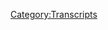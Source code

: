 {{Transcript
    | title         = [[339: March 29-April 1, 2013]]
    | caption       = [https://knowledgefight.libsyn.com/knowledge-fight-march-29-april-1-2013 Listen to this episode on Libsyn]
    | episodeNumber = [[339: March 29-April 1, 2013|339]]
    | length        = 01:28:09
}}

{{MessageBox
    | header     = Warning: Bot Generated Content
    | text       = This transcript was automatically generated by transcription software and likely contains many mistakes and misattributions. Please check the audio for definitive quotes, attribution, and context.
    | image      = N3yvass4myg91.webp
    | imagewidth = 50px
    | id         = warning
}}

{{TranscriptBlock
    | name      = Unknown Speaker
    | timestamp = 00:00:00.000
    | text      = N-N-N-N-N-N-N-Knowledge Fight
}}

{{TranscriptBlock
    | name      = Unknown Speaker
    | timestamp = 00:00:13.000
    | text      = Dan and Jordan, I am sweating
}}

{{TranscriptBlock
    | name      = Unknown Speaker
    | timestamp = 00:00:18.000
    | text      = knowledgefight.com, it's time to pray
}}

{{TranscriptBlock
    | name      = Unknown Speaker
    | timestamp = 00:00:21.000
    | text      = I have great respect for knowledge fight
}}

{{TranscriptBlock
    | name      = Unknown Speaker
    | timestamp = 00:00:24.000
    | text      = I'm sick of them posing as if they're the good guys
}}

{{TranscriptBlock
    | name      = Unknown Speaker
    | timestamp = 00:00:27.000
    | text      = You guys saying we are the bad guys, knowledgefight
}}

{{TranscriptBlock
    | name      = Unknown Speaker
    | timestamp = 00:00:30.000
    | text      = Dan and Jordan, knowledgefight
}}

{{TranscriptBlock
    | name      = Unknown Speaker
    | timestamp = 00:00:34.000
    | text      = need, need money
}}

{{TranscriptBlock
    | name      = Unknown Speaker
    | timestamp = 00:00:39.000
    | text      = Andy and Kansas, Andy and Kansas
}}

{{TranscriptBlock
    | name      = Unknown Speaker
    | timestamp = 00:00:42.000
    | text      = Stop it, Andy and Kansas, Andy and Kansas
}}

{{TranscriptBlock
    | name      = Unknown Speaker
    | timestamp = 00:00:46.000
    | text      = It's time to pray
}}

{{TranscriptBlock
    | name      = Unknown Speaker
    | timestamp = 00:00:47.000
    | text      = Andy and Kansas, you're on the air, thanks for holding us
}}

{{TranscriptBlock
    | name      = Unknown Speaker
    | timestamp = 00:00:49.000
    | text      = Hello Alex, I'm a freshman caller, I'm a huge fan, I love your work
}}

{{TranscriptBlock
    | name      = Unknown Speaker
    | timestamp = 00:00:53.000
    | text      = Knowledgefight, knowledgefight.com
}}

{{TranscriptBlock
    | name      = Unknown Speaker
    | timestamp = 00:00:57.000
    | text      = I love you
}}

{{TranscriptBlock
    | name      = Unknown Speaker
    | timestamp = 00:00:59.000
    | text      = Hey everybody, welcome back to Knowledge Fight, I'm Dan
}}

{{TranscriptBlock
    | name      = Unknown Speaker
    | timestamp = 00:01:01.000
    | text      = I'm Jordan
}}

{{TranscriptBlock
    | name      = Unknown Speaker
    | timestamp = 00:01:02.000
    | text      = We're a couple dudes, like to sit around, drink novelty beverages
}}

{{TranscriptBlock
    | name      = Unknown Speaker
    | timestamp = 00:01:04.000
    | text      = and talk a little bit about Alex Jones
}}

{{TranscriptBlock
    | name      = Unknown Speaker
    | timestamp = 00:01:06.000
    | text      = Indeed we are Dan
}}

{{TranscriptBlock
    | name      = Unknown Speaker
    | timestamp = 00:01:07.000
    | text      = Jordan, Jordan
}}

{{TranscriptBlock
    | name      = Unknown Speaker
    | timestamp = 00:01:08.000
    | text      = Have you ever been, have you ever had a choking scare?
}}

{{TranscriptBlock
    | name      = Unknown Speaker
    | timestamp = 00:01:11.000
    | text      = Have you ever almost asphyxiated in some sense?
}}

{{TranscriptBlock
    | name      = Unknown Speaker
    | timestamp = 00:01:14.000
    | text      = Oh, a number of times
}}

{{TranscriptBlock
    | name      = Unknown Speaker
    | timestamp = 00:01:15.000
    | text      = Oh yeah?
}}

{{TranscriptBlock
    | name      = Unknown Speaker
    | timestamp = 00:01:16.000
    | text      = Yeah, yeah, I'm not a great chewer
}}

{{TranscriptBlock
    | name      = Unknown Speaker
    | timestamp = 00:01:18.000
    | text      = If you were putting together an American Olympic chewing team
}}

{{TranscriptBlock
    | name      = Unknown Speaker
    | timestamp = 00:01:22.000
    | text      = you would not come to Dan
}}

{{TranscriptBlock
    | name      = Unknown Speaker
    | timestamp = 00:01:23.000
    | text      = Not coming to you
}}

{{TranscriptBlock
    | name      = Unknown Speaker
    | timestamp = 00:01:24.000
    | text      = No, the one that sticks out the most to me was when I was like
}}

{{TranscriptBlock
    | name      = Unknown Speaker
    | timestamp = 00:01:28.000
    | text      = I don't know, let's call it 12-13
}}

{{TranscriptBlock
    | name      = Unknown Speaker
    | timestamp = 00:01:31.000
    | text      = I was at a pool in Columbia, Missouri
}}

{{TranscriptBlock
    | name      = Unknown Speaker
    | timestamp = 00:01:34.000
    | text      = and I was there with some buddies
}}

{{TranscriptBlock
    | name      = Unknown Speaker
    | timestamp = 00:01:37.000
    | text      = and I got a hot dog
}}

{{TranscriptBlock
    | name      = Unknown Speaker
    | timestamp = 00:01:39.000
    | text      = I love the idea that you drowned at a pool with a hot dog
}}

{{TranscriptBlock
    | name      = Unknown Speaker
    | timestamp = 00:01:44.000
    | text      = Not in the water
}}

{{TranscriptBlock
    | name      = Unknown Speaker
    | timestamp = 00:01:45.000
    | text      = Not in the water
}}

{{TranscriptBlock
    | name      = Unknown Speaker
    | timestamp = 00:01:46.000
    | text      = Not in the water, friend
}}

{{TranscriptBlock
    | name      = Unknown Speaker
    | timestamp = 00:01:47.000
    | text      = I took a bite of the hot dog, didn't chew all that well
}}

{{TranscriptBlock
    | name      = Unknown Speaker
    | timestamp = 00:01:49.000
    | text      = swallowed and I could feel like just the oh no
}}

{{TranscriptBlock
    | name      = Unknown Speaker
    | timestamp = 00:01:52.000
    | text      = Oh no
}}

{{TranscriptBlock
    | name      = Unknown Speaker
    | timestamp = 00:01:53.000
    | text      = Oh no, here goes
}}

{{TranscriptBlock
    | name      = Unknown Speaker
    | timestamp = 00:01:54.000
    | text      = Like full on, couldn't breathe, had that moment of panic
}}

{{TranscriptBlock
    | name      = Unknown Speaker
    | timestamp = 00:01:57.000
    | text      = Absolutely
}}

{{TranscriptBlock
    | name      = Unknown Speaker
    | timestamp = 00:01:58.000
    | text      = Oh shit, that's terrifying
}}

{{TranscriptBlock
    | name      = Unknown Speaker
    | timestamp = 00:01:59.000
    | text      = I was like looking around and like my friends were laughing at me
}}

{{TranscriptBlock
    | name      = Unknown Speaker
    | timestamp = 00:02:02.000
    | text      = and I was just like
}}

{{TranscriptBlock
    | name      = Unknown Speaker
    | timestamp = 00:02:03.000
    | text      = This is the last image that I'm gonna have in my head
}}

{{TranscriptBlock
    | name      = Unknown Speaker
    | timestamp = 00:02:06.000
    | text      = I'm supposed to be at the pool having fun
}}

{{TranscriptBlock
    | name      = Unknown Speaker
    | timestamp = 00:02:08.000
    | text      = I choke on a fucking hot dog while my friends laugh at me
}}

{{TranscriptBlock
    | name      = Unknown Speaker
    | timestamp = 00:02:10.000
    | text      = This is terrible
}}

{{TranscriptBlock
    | name      = Unknown Speaker
    | timestamp = 00:02:11.000
    | text      = Yeah, that's a bad way to go
}}

{{TranscriptBlock
    | name      = Unknown Speaker
    | timestamp = 00:02:13.000
    | text      = I threw myself against something
}}

{{TranscriptBlock
    | name      = Unknown Speaker
    | timestamp = 00:02:15.000
    | text      = I don't remember what it was
}}

{{TranscriptBlock
    | name      = Unknown Speaker
    | timestamp = 00:02:16.000
    | text      = I think it was a wall or a chair
}}

{{TranscriptBlock
    | name      = Unknown Speaker
    | timestamp = 00:02:18.000
    | text      = Memories are a little bit vague due to lack of oxygen
}}

{{TranscriptBlock
    | name      = Unknown Speaker
    | timestamp = 00:02:21.000
    | text      = Right, right, right, naturally
}}

{{TranscriptBlock
    | name      = Unknown Speaker
    | timestamp = 00:02:22.000
    | text      = But I ended up getting it out myself
}}

{{TranscriptBlock
    | name      = Unknown Speaker
    | timestamp = 00:02:24.000
    | text      = Like no one gave me the Heimlich or anything
}}

{{TranscriptBlock
    | name      = Unknown Speaker
    | timestamp = 00:02:27.000
    | text      = People are useless
}}

{{TranscriptBlock
    | name      = Unknown Speaker
    | timestamp = 00:02:28.000
    | text      = It's terrifying
}}

{{TranscriptBlock
    | name      = Unknown Speaker
    | timestamp = 00:02:29.000
    | text      = People are useless
}}

{{TranscriptBlock
    | name      = Unknown Speaker
    | timestamp = 00:02:30.000
    | text      = Yeah
}}

{{TranscriptBlock
    | name      = Unknown Speaker
    | timestamp = 00:02:31.000
    | text      = And then not too long ago I was eating a sandwich
}}

{{TranscriptBlock
    | name      = Unknown Speaker
    | timestamp = 00:02:34.000
    | text      = I was in my apartment
}}

{{TranscriptBlock
    | name      = Unknown Speaker
    | timestamp = 00:02:36.000
    | text      = What time is it? Was this a couple hours ago?
}}

{{TranscriptBlock
    | name      = Unknown Speaker
    | timestamp = 00:02:39.000
    | text      = This was within the last year
}}

{{TranscriptBlock
    | name      = Unknown Speaker
    | timestamp = 00:02:42.000
    | text      = I had a very similar moment of like uh oh, uh oh
}}

{{TranscriptBlock
    | name      = Unknown Speaker
    | timestamp = 00:02:46.000
    | text      = I should have chewed more
}}

{{TranscriptBlock
    | name      = Unknown Speaker
    | timestamp = 00:02:48.000
    | text      = And I had this weird feeling of like
}}

{{TranscriptBlock
    | name      = Unknown Speaker
    | timestamp = 00:02:51.000
    | text      = Alright, I do a podcast about Alex Jones being a liar
}}

{{TranscriptBlock
    | name      = Unknown Speaker
    | timestamp = 00:02:55.000
    | text      = I'm gonna choke on this sandwich
}}

{{TranscriptBlock
    | name      = Unknown Speaker
    | timestamp = 00:02:56.000
    | text      = and everyone's gonna make a conspiracy out of it
}}

{{TranscriptBlock
    | name      = Unknown Speaker
    | timestamp = 00:02:58.000
    | text      = Yeah, yeah, yeah
}}

{{TranscriptBlock
    | name      = Unknown Speaker
    | timestamp = 00:02:59.000
    | text      = Oh, 100%
}}

{{TranscriptBlock
    | name      = Unknown Speaker
    | timestamp = 00:03:00.000
    | text      = As I'm sitting there like not able to breathe
}}

{{TranscriptBlock
    | name      = Unknown Speaker
    | timestamp = 00:03:03.000
    | text      = I'm thinking to myself like about
}}

{{TranscriptBlock
    | name      = Unknown Speaker
    | timestamp = 00:03:05.000
    | text      = Oh god, everyone's gonna get this one wrong
}}

{{TranscriptBlock
    | name      = Unknown Speaker
    | timestamp = 00:03:11.000
    | text      = That's right
}}

{{TranscriptBlock
    | name      = Unknown Speaker
    | timestamp = 00:03:12.000
    | text      = No matter what, we are destined to die in a conspiracy theory
}}

{{TranscriptBlock
    | name      = Unknown Speaker
    | timestamp = 00:03:15.000
    | text      = Yeah, I was worried about that
}}

{{TranscriptBlock
    | name      = Unknown Speaker
    | timestamp = 00:03:17.000
    | text      = But I ended up dislodging that myself as well
}}

{{TranscriptBlock
    | name      = Unknown Speaker
    | timestamp = 00:03:20.000
    | text      = I survived to this day unchoked
}}

{{TranscriptBlock
    | name      = Unknown Speaker
    | timestamp = 00:03:22.000
    | text      = Jesus, now I need to get you a roommate because I swear to god
}}

{{TranscriptBlock
    | name      = Unknown Speaker
    | timestamp = 00:03:25.000
    | text      = I had a roommate at the time
}}

{{TranscriptBlock
    | name      = Unknown Speaker
    | timestamp = 00:03:27.000
    | text      = Yeah, exactly
}}

{{TranscriptBlock
    | name      = Unknown Speaker
    | timestamp = 00:03:28.000
    | text      = No, there's no way, no one's gonna find your body
}}

{{TranscriptBlock
    | name      = Unknown Speaker
    | timestamp = 00:03:30.000
    | text      = And there's no way for me to get in here
}}

{{TranscriptBlock
    | name      = Unknown Speaker
    | timestamp = 00:03:32.000
    | text      = No
}}

{{TranscriptBlock
    | name      = Unknown Speaker
    | timestamp = 00:03:33.000
    | text      = That'll be terrible
}}

{{TranscriptBlock
    | name      = Unknown Speaker
    | timestamp = 00:03:34.000
    | text      = Yep, oh well
}}

{{TranscriptBlock
    | name      = Unknown Speaker
    | timestamp = 00:03:35.000
    | text      = Alright, well, 911
}}

{{TranscriptBlock
    | name      = Unknown Speaker
    | timestamp = 00:03:36.000
    | text      = Anyway, there's a podcast where I know a lot about Alex Jones
}}

{{TranscriptBlock
    | name      = Unknown Speaker
    | timestamp = 00:03:38.000
    | text      = And apparently how to help myself from dying from asphyxiation
}}

{{TranscriptBlock
    | name      = Unknown Speaker
    | timestamp = 00:03:42.000
    | text      = The self Heimlich is very important
}}

{{TranscriptBlock
    | name      = Unknown Speaker
    | timestamp = 00:03:44.000
    | text      = I know what you tell me about both
}}

{{TranscriptBlock
    | name      = Unknown Speaker
    | timestamp = 00:03:46.000
    | text      = Yes, so Jordan, today we got a fun episode of Alex Jones to go over
}}

{{TranscriptBlock
    | name      = Unknown Speaker
    | timestamp = 00:03:50.000
    | text      = I do not really particularly care right now about the present day
}}

{{TranscriptBlock
    | name      = Unknown Speaker
    | timestamp = 00:03:55.000
    | text      = I may get back to it for Friday
}}

{{TranscriptBlock
    | name      = Unknown Speaker
    | timestamp = 00:03:57.000
    | text      = Yeah
}}

{{TranscriptBlock
    | name      = Unknown Speaker
    | timestamp = 00:03:58.000
    | text      = I'm not entirely sure
}}

{{TranscriptBlock
    | name      = Unknown Speaker
    | timestamp = 00:03:59.000
    | text      = I might do an episode about it then
}}

{{TranscriptBlock
    | name      = Unknown Speaker
    | timestamp = 00:04:01.000
    | text      = But based on our Monday episode
}}

{{TranscriptBlock
    | name      = Unknown Speaker
    | timestamp = 00:04:03.000
    | text      = Where we discovered the arrival of Steve Pachannik back in 2013
}}

{{TranscriptBlock
    | name      = Unknown Speaker
    | timestamp = 00:04:08.000
    | text      = Coming in hot
}}

{{TranscriptBlock
    | name      = Unknown Speaker
    | timestamp = 00:04:10.000
    | text      = Throwing Sandy Hook crisis actor talk all over the place
}}

{{TranscriptBlock
    | name      = Unknown Speaker
    | timestamp = 00:04:14.000
    | text      = I realized, like, I gotta stick around here
}}

{{TranscriptBlock
    | name      = Unknown Speaker
    | timestamp = 00:04:16.000
    | text      = I gotta see what's going on
}}

{{TranscriptBlock
    | name      = Unknown Speaker
    | timestamp = 00:04:17.000
    | text      = Yeah, yeah, yeah
}}

{{TranscriptBlock
    | name      = Unknown Speaker
    | timestamp = 00:04:18.000
    | text      = We're snowballing
}}

{{TranscriptBlock
    | name      = Unknown Speaker
    | timestamp = 00:04:19.000
    | text      = It's getting to the head
}}

{{TranscriptBlock
    | name      = Unknown Speaker
    | timestamp = 00:04:20.000
    | text      = It really feels like it
}}

{{TranscriptBlock
    | name      = Unknown Speaker
    | timestamp = 00:04:21.000
    | text      = Yeah, yeah, yeah, yeah
}}

{{TranscriptBlock
    | name      = Unknown Speaker
    | timestamp = 00:04:22.000
    | text      = It feels like there's momentum
}}

{{TranscriptBlock
    | name      = Unknown Speaker
    | timestamp = 00:04:23.000
    | text      = And I have a real sincere interest in following that thread
}}

{{TranscriptBlock
    | name      = Unknown Speaker
    | timestamp = 00:04:26.000
    | text      = Right
}}

{{TranscriptBlock
    | name      = Unknown Speaker
    | timestamp = 00:04:27.000
    | text      = So today we're going to be going over March 29th to April 1st of 2013
}}

{{TranscriptBlock
    | name      = Unknown Speaker
    | timestamp = 00:04:33.000
    | text      = And there's going to be some interesting developments
}}

{{TranscriptBlock
    | name      = Unknown Speaker
    | timestamp = 00:04:36.000
    | text      = Which confuse me and frustrate me
}}

{{TranscriptBlock
    | name      = Unknown Speaker
    | timestamp = 00:04:39.000
    | text      = And also bring some information into our orbit
}}

{{TranscriptBlock
    | name      = Unknown Speaker
    | timestamp = 00:04:43.000
    | text      = Did you just describe our entire show?
}}

{{TranscriptBlock
    | name      = Unknown Speaker
    | timestamp = 00:04:45.000
    | text      = I did
}}

{{TranscriptBlock
    | name      = Unknown Speaker
    | timestamp = 00:04:46.000
    | text      = And before we get to that though
}}

{{TranscriptBlock
    | name      = Unknown Speaker
    | timestamp = 00:04:48.000
    | text      = All the confusing and fun and informative and frustrating things
}}

{{TranscriptBlock
    | name      = Unknown Speaker
    | timestamp = 00:04:52.000
    | text      = I'd like to say thank you to the people who have signed up
}}

{{TranscriptBlock
    | name      = Unknown Speaker
    | timestamp = 00:04:55.000
    | text      = And allow us to create that frustrating and informative thing
}}

{{TranscriptBlock
    | name      = Unknown Speaker
    | timestamp = 00:04:58.000
    | text      = Very nice
}}

{{TranscriptBlock
    | name      = Unknown Speaker
    | timestamp = 00:04:59.000
    | text      = So first of all I'd like to say thank you to IO
}}

{{TranscriptBlock
    | name      = Unknown Speaker
    | timestamp = 00:05:01.000
    | text      = Not the theater person
}}

{{TranscriptBlock
    | name      = Unknown Speaker
    | timestamp = 00:05:03.000
    | text      = Gotcha
}}

{{TranscriptBlock
    | name      = Unknown Speaker
    | timestamp = 00:05:04.000
    | text      = You are now a policy wonk
}}

{{TranscriptBlock
    | name      = Unknown Speaker
    | timestamp = 00:05:05.000
    | text      = I'm a policy wonk
}}

{{TranscriptBlock
    | name      = Unknown Speaker
    | timestamp = 00:05:06.000
    | text      = Thank you IO
}}

{{TranscriptBlock
    | name      = Unknown Speaker
    | timestamp = 00:05:07.000
    | text      = Nice IO
}}

{{TranscriptBlock
    | name      = Unknown Speaker
    | timestamp = 00:05:08.000
    | text      = Daniel, thank you so much
}}

{{TranscriptBlock
    | name      = Unknown Speaker
    | timestamp = 00:05:09.000
    | text      = You are now a policy wonk
}}

{{TranscriptBlock
    | name      = Unknown Speaker
    | timestamp = 00:05:10.000
    | text      = I'm a policy wonk
}}

{{TranscriptBlock
    | name      = Unknown Speaker
    | timestamp = 00:05:11.000
    | text      = Thank you Daniel
}}

{{TranscriptBlock
    | name      = Unknown Speaker
    | timestamp = 00:05:12.000
    | text      = Thank you
}}

{{TranscriptBlock
    | name      = Unknown Speaker
    | timestamp = 00:05:13.000
    | text      = Next, Chris. Thank you so much
}}

{{TranscriptBlock
    | name      = Unknown Speaker
    | timestamp = 00:05:15.000
    | text      = You are now a policy wonk
}}

{{TranscriptBlock
    | name      = Unknown Speaker
    | timestamp = 00:05:16.000
    | text      = I'm a policy wonk
}}

{{TranscriptBlock
    | name      = Unknown Speaker
    | timestamp = 00:05:17.500
    | text      = Thanks Chris
}}

{{TranscriptBlock
    | name      = Unknown Speaker
    | timestamp = 00:05:18.500
    | text      = Thanks Chris
}}

{{TranscriptBlock
    | name      = Unknown Speaker
    | timestamp = 00:05:19.500
    | text      = Next, Natalie, thank you so much
}}

{{TranscriptBlock
    | name      = Unknown Speaker
    | timestamp = 00:05:20.500
    | text      = You are now a policy wonk
}}

{{TranscriptBlock
    | name      = Unknown Speaker
    | timestamp = 00:05:22.000
    | text      = I'm a policy wonk
}}

{{TranscriptBlock
    | name      = Unknown Speaker
    | timestamp = 00:05:23.000
    | text      = Thank you Natalie
}}

{{TranscriptBlock
    | name      = Unknown Speaker
    | timestamp = 00:05:24.000
    | text      = Next, Deepaklovesalex
}}

{{TranscriptBlock
    | name      = Unknown Speaker
    | timestamp = 00:05:26.000
    | text      = Thank you so much
}}

{{TranscriptBlock
    | name      = Unknown Speaker
    | timestamp = 00:05:27.000
    | text      = You are now a policy wonk
}}

{{TranscriptBlock
    | name      = Unknown Speaker
    | timestamp = 00:05:28.000
    | text      = I'm a policy wonk
}}

{{TranscriptBlock
    | name      = Unknown Speaker
    | timestamp = 00:05:30.000
    | text      = Thank you
}}

{{TranscriptBlock
    | name      = Unknown Speaker
    | timestamp = 00:05:31.000
    | text      = Deepaklovesalex
}}

{{TranscriptBlock
    | name      = Unknown Speaker
    | timestamp = 00:05:33.000
    | text      = Finally I'd like to say thank you to a couple of folks
}}

{{TranscriptBlock
    | name      = Unknown Speaker
    | timestamp = 00:05:35.000
    | text      = Who donated on an elevated level
}}

{{TranscriptBlock
    | name      = Unknown Speaker
    | timestamp = 00:05:36.000
    | text      = We appreciate it very much
}}

{{TranscriptBlock
    | name      = Unknown Speaker
    | timestamp = 00:05:37.500
    | text      = So first of all, Callie, thank you so much.
}}

{{TranscriptBlock
    | name      = Unknown Speaker
    | timestamp = 00:05:40.240
    | text      = And Charlie, thank you so much.
}}

{{TranscriptBlock
    | name      = Unknown Speaker
    | timestamp = 00:05:41.939
    | text      = You're both wonderful technocrats.
}}

{{TranscriptBlock
    | name      = Unknown Speaker
    | timestamp = 00:05:44.680
    | text      = I'm a policy wonk.
}}

{{TranscriptBlock
    | name      = Unknown Speaker
    | timestamp = 00:05:45.680
    | text      = Crikey, mate, that's fantastic.
}}

{{TranscriptBlock
    | name      = Unknown Speaker
    | timestamp = 00:05:46.680
    | text      = Have yourself a brew.
}}

{{TranscriptBlock
    | name      = Unknown Speaker
    | timestamp = 00:05:47.680
    | text      = How's your 401k doing, bro?
}}

{{TranscriptBlock
    | name      = Unknown Speaker
    | timestamp = 00:05:48.680
    | text      = All right, we gotta go full tilt boogie on this, Watson, all right?
}}

{{TranscriptBlock
    | name      = Unknown Speaker
    | timestamp = 00:05:53.079
    | text      = Let's just get down to business.
}}

{{TranscriptBlock
    | name      = Unknown Speaker
    | timestamp = 00:05:54.560
    | text      = We ain't making that money off that heroin.
}}

{{TranscriptBlock
    | name      = Unknown Speaker
    | timestamp = 00:05:56.620
    | text      = Why you pimps so good?
}}

{{TranscriptBlock
    | name      = Unknown Speaker
    | timestamp = 00:05:58.560
    | text      = My neck is freakishly large.
}}

{{TranscriptBlock
    | name      = Unknown Speaker
    | timestamp = 00:06:00.199
    | text      = I declare info war on you.
}}

{{TranscriptBlock
    | name      = Unknown Speaker
    | timestamp = 00:06:02.759
    | text      = Thank you so much, Callie and Charlie.
}}

{{TranscriptBlock
    | name      = Unknown Speaker
    | timestamp = 00:06:04.899
    | text      = Thank you very much, Callie and Charlie.
}}

{{TranscriptBlock
    | name      = Unknown Speaker
    | timestamp = 00:06:06.439
    | text      = If you're out there listening and you're thinking, hey, I like what these dudes do, you can support
}}

{{TranscriptBlock
    | name      = Unknown Speaker
    | timestamp = 00:06:10.199
    | text      = our show if you'd like to by going to our website, knowledgefight.com, clicking the
}}

{{TranscriptBlock
    | name      = Unknown Speaker
    | timestamp = 00:06:13.439
    | text      = button that says support the show.
}}

{{TranscriptBlock
    | name      = Unknown Speaker
    | timestamp = 00:06:15.279
    | text      = We would appreciate it.
}}

{{TranscriptBlock
    | name      = Unknown Speaker
    | timestamp = 00:06:16.279
    | text      = It would be very helpful.
}}

{{TranscriptBlock
    | name      = Unknown Speaker
    | timestamp = 00:06:17.279
    | text      = Very much so.
}}

{{TranscriptBlock
    | name      = Unknown Speaker
    | timestamp = 00:06:18.279
    | text      = So, Jordan, like I said, we're back in the past, 2013.
}}

{{TranscriptBlock
    | name      = Unknown Speaker
    | timestamp = 00:06:22.360
    | text      = Indeed.
}}

{{TranscriptBlock
    | name      = Unknown Speaker
    | timestamp = 00:06:23.360
    | text      = All right.
}}

{{TranscriptBlock
    | name      = Unknown Speaker
    | timestamp = 00:06:24.360
    | text      = Alex starts off the 29th in an interesting way.
}}

{{TranscriptBlock
    | name      = Unknown Speaker
    | timestamp = 00:06:28.839
    | text      = What we see here is Alex talking over the bumper music.
}}

{{TranscriptBlock
    | name      = Unknown Speaker
    | timestamp = 00:06:33.519
    | text      = He's coming into the show and it does the, from FEMA occupied region nine, you are part
}}

{{TranscriptBlock
    | name      = Unknown Speaker
    | timestamp = 00:06:40.639
    | text      = of the resistance.
}}

{{TranscriptBlock
    | name      = Unknown Speaker
    | timestamp = 00:06:41.639
    | text      = Here is Alex Jones.
}}

{{TranscriptBlock
    | name      = Unknown Speaker
    | timestamp = 00:06:42.720
    | text      = And Alex talks over that, but I think he doesn't know his mic is on.
}}

{{TranscriptBlock
    | name      = Unknown Speaker
    | timestamp = 00:06:47.079
    | text      = And then he pretends that his mic, he knows.
}}

{{TranscriptBlock
    | name      = Unknown Speaker
    | timestamp = 00:06:50.399
    | text      = He pretends that he's aware of it and he's doing it on, you'll see.
}}

{{TranscriptBlock
    | name      = Unknown Speaker
    | timestamp = 00:06:56.920
    | text      = My life's like a Batman movie.
}}

{{TranscriptBlock
    | name      = Unknown Speaker
    | timestamp = 00:06:58.759
    | text      = Big brother, mainstream media.
}}

{{TranscriptBlock
    | name      = Unknown Speaker
    | timestamp = 00:07:00.759
    | text      = Well, so I did that on purpose, my life's like a Batman movie.
}}

{{TranscriptBlock
    | name      = Unknown Speaker
    | timestamp = 00:07:11.680
    | text      = My mic's on.
}}

{{TranscriptBlock
    | name      = Unknown Speaker
    | timestamp = 00:07:12.680
    | text      = I did that on purpose.
}}

{{TranscriptBlock
    | name      = Unknown Speaker
    | timestamp = 00:07:13.680
    | text      = All right, Alex.
}}

{{TranscriptBlock
    | name      = Unknown Speaker
    | timestamp = 00:07:15.480
    | text      = So what that's about is that he was driving into work that day and a piece of plastic
}}

{{TranscriptBlock
    | name      = Unknown Speaker
    | timestamp = 00:07:20.720
    | text      = came off of a truck and apparently blocked his windshield for awhile.
}}

{{TranscriptBlock
    | name      = Unknown Speaker
    | timestamp = 00:07:25.660
    | text      = And that puts him in an incredibly fucked up mood for the day.
}}

{{TranscriptBlock
    | name      = Unknown Speaker
    | timestamp = 00:07:29.480
    | text      = He's thrilled to be alive.
}}

{{TranscriptBlock
    | name      = Unknown Speaker
    | timestamp = 00:07:31.160
    | text      = He could have died out on the highway.
}}

{{TranscriptBlock
    | name      = Unknown Speaker
    | timestamp = 00:07:32.639
    | text      = Yeah, no, that's legitimately terrifying.
}}

{{TranscriptBlock
    | name      = Unknown Speaker
    | timestamp = 00:07:34.899
    | text      = It is.
}}

{{TranscriptBlock
    | name      = Unknown Speaker
    | timestamp = 00:07:35.899
    | text      = And very much like a Batman movie.
}}

{{TranscriptBlock
    | name      = Unknown Speaker
    | timestamp = 00:07:37.879
    | text      = It's not that much like a Batman movie.
}}

{{TranscriptBlock
    | name      = Unknown Speaker
    | timestamp = 00:07:38.959
    | text      = There are similarities.
}}

{{TranscriptBlock
    | name      = Unknown Speaker
    | timestamp = 00:07:39.959
    | text      = There's a few.
}}

{{TranscriptBlock
    | name      = Unknown Speaker
    | timestamp = 00:07:40.959
    | text      = Batman has a car.
}}

{{TranscriptBlock
    | name      = Unknown Speaker
    | timestamp = 00:07:41.959
    | text      = That's true.
}}

{{TranscriptBlock
    | name      = Unknown Speaker
    | timestamp = 00:07:42.959
    | text      = There we go.
}}

{{TranscriptBlock
    | name      = Unknown Speaker
    | timestamp = 00:07:43.959
    | text      = So Alex has an interesting narrative that he's pitching on this day.
}}

{{TranscriptBlock
    | name      = Unknown Speaker
    | timestamp = 00:07:47.600
    | text      = And I think that it's one of the things that he's trying to, I bet that this is something
}}

{{TranscriptBlock
    | name      = Unknown Speaker
    | timestamp = 00:07:52.240
    | text      = that's been incredibly consistent throughout his career, but it feels very, like it's prominent
}}

{{TranscriptBlock
    | name      = Unknown Speaker
    | timestamp = 00:07:58.920
    | text      = right now in this stretch.
}}

{{TranscriptBlock
    | name      = Unknown Speaker
    | timestamp = 00:08:01.100
    | text      = And that is that everybody who's important loves him.
}}

{{TranscriptBlock
    | name      = Unknown Speaker
    | timestamp = 00:08:04.680
    | text      = Yes.
}}

{{TranscriptBlock
    | name      = Unknown Speaker
    | timestamp = 00:08:05.680
    | text      = World leaders are interested in what Alex is doing.
}}

{{TranscriptBlock
    | name      = Unknown Speaker
    | timestamp = 00:08:07.800
    | text      = Of course.
}}

{{TranscriptBlock
    | name      = Unknown Speaker
    | timestamp = 00:08:08.800
    | text      = Putin listens every day.
}}

{{TranscriptBlock
    | name      = Unknown Speaker
    | timestamp = 00:08:10.480
    | text      = And rogue world leaders are concerned about him.
}}

{{TranscriptBlock
    | name      = Unknown Speaker
    | timestamp = 00:08:14.639
    | text      = Terrified of him.
}}

{{TranscriptBlock
    | name      = Unknown Speaker
    | timestamp = 00:08:15.639
    | text      = So here is Alex talking about that a little bit in a way that is crazy.
}}

{{TranscriptBlock
    | name      = Unknown Speaker
    | timestamp = 00:08:22.759
    | text      = He is seen in the state run videos and photos commanding where he wants the missiles to
}}

{{TranscriptBlock
    | name      = Unknown Speaker
    | timestamp = 00:08:27.439
    | text      = head.
}}

{{TranscriptBlock
    | name      = Unknown Speaker
    | timestamp = 00:08:28.439
    | text      = And Kim Jong-un.
}}

{{TranscriptBlock
    | name      = Unknown Speaker
    | timestamp = 00:08:29.439
    | text      = Yeah.
}}

{{TranscriptBlock
    | name      = Unknown Speaker
    | timestamp = 00:08:30.439
    | text      = I actually already assumed that.
}}

{{TranscriptBlock
    | name      = Unknown Speaker
    | timestamp = 00:08:31.439
    | text      = I don't know.
}}

{{TranscriptBlock
    | name      = Unknown Speaker
    | timestamp = 00:08:32.440
    | text      = We've been doing this too long.
}}

{{TranscriptBlock
    | name      = Unknown Speaker
    | timestamp = 00:08:33.440
    | text      = Well, also because on our last episode of 2013, Alex was talking some mad shit on Kim
}}

{{TranscriptBlock
    | name      = Unknown Speaker
    | timestamp = 00:08:37.519
    | text      = Jong-un.
}}

{{TranscriptBlock
    | name      = Unknown Speaker
    | timestamp = 00:08:38.519
    | text      = Right.
}}

{{TranscriptBlock
    | name      = Unknown Speaker
    | timestamp = 00:08:39.519
    | text      = Right.
}}

{{TranscriptBlock
    | name      = Unknown Speaker
    | timestamp = 00:08:40.519
    | text      = So now there's pictures of Kim Jong-un that have come out that Alex is responding to.
}}

{{TranscriptBlock
    | name      = Unknown Speaker
    | timestamp = 00:08:44.120
    | text      = And I just had this weird thought when I was talking about, you know, we make fun of him
}}

{{TranscriptBlock
    | name      = Unknown Speaker
    | timestamp = 00:08:48.399
    | text      = a lot and it's viral and people see it all over the world that he's probably watching
}}

{{TranscriptBlock
    | name      = Unknown Speaker
    | timestamp = 00:08:53.120
    | text      = the show.
}}

{{TranscriptBlock
    | name      = Unknown Speaker
    | timestamp = 00:08:54.120
    | text      = You, you will die someday, you little coward.
}}

{{TranscriptBlock
    | name      = Unknown Speaker
    | timestamp = 00:08:58.360
    | text      = Just like your degenerate father and his degenerate mass murdering father.
}}

{{TranscriptBlock
    | name      = Unknown Speaker
    | timestamp = 00:09:01.759
    | text      = Okay.
}}

{{TranscriptBlock
    | name      = Unknown Speaker
    | timestamp = 00:09:02.759
    | text      = You little piece of trash.
}}

{{TranscriptBlock
    | name      = Unknown Speaker
    | timestamp = 00:09:05.159
    | text      = And of course, Austin is such a military target, I got a gut feeling that the little turd watches
}}

{{TranscriptBlock
    | name      = Unknown Speaker
    | timestamp = 00:09:19.799
    | text      = this show.
}}

{{TranscriptBlock
    | name      = Unknown Speaker
    | timestamp = 00:09:20.799
    | text      = And that's good.
}}

{{TranscriptBlock
    | name      = Unknown Speaker
    | timestamp = 00:09:21.799
    | text      = So Kim Jong-un, he's in, that's startlingly narcissistic.
}}

{{TranscriptBlock
    | name      = Unknown Speaker
    | timestamp = 00:09:26.320
    | text      = Unbelievable.
}}

{{TranscriptBlock
    | name      = Unknown Speaker
    | timestamp = 00:09:27.320
    | text      = It is insane.
}}

{{TranscriptBlock
    | name      = Unknown Speaker
    | timestamp = 00:09:29.320
    | text      = So Alex thinks that Kim Jong-un listens to his show.
}}

{{TranscriptBlock
    | name      = Unknown Speaker
    | timestamp = 00:09:32.039
    | text      = And because Alex has been yelling about how Un is a demon, Kim Jong-un has made plans
}}

{{TranscriptBlock
    | name      = Unknown Speaker
    | timestamp = 00:09:36.259
    | text      = to bomb Austin to shut Alex up.
}}

{{TranscriptBlock
    | name      = Unknown Speaker
    | timestamp = 00:09:38.340
    | text      = That's the only thing that makes sense.
}}

{{TranscriptBlock
    | name      = Unknown Speaker
    | timestamp = 00:09:39.840
    | text      = That is legitimately what Alex is suggesting.
}}

{{TranscriptBlock
    | name      = Unknown Speaker
    | timestamp = 00:09:43.320
    | text      = Right.
}}

{{TranscriptBlock
    | name      = Unknown Speaker
    | timestamp = 00:09:44.320
    | text      = So the leader of North Korea is going to bomb a United States city solely to get rid of
}}

{{TranscriptBlock
    | name      = Unknown Speaker
    | timestamp = 00:09:52.559
    | text      = Alex Jones, which will almost immediately end his country's existence.
}}

{{TranscriptBlock
    | name      = Unknown Speaker
    | timestamp = 00:09:58.759
    | text      = But he has to shut up, Alex.
}}

{{TranscriptBlock
    | name      = Unknown Speaker
    | timestamp = 00:10:01.240
    | text      = Alex is too much of a risk.
}}

{{TranscriptBlock
    | name      = Unknown Speaker
    | timestamp = 00:10:03.320
    | text      = No, North Korea would be on fire right now if they'd done that.
}}

{{TranscriptBlock
    | name      = Unknown Speaker
    | timestamp = 00:10:08.200
    | text      = Alex believes in freedom.
}}

{{TranscriptBlock
    | name      = Unknown Speaker
    | timestamp = 00:10:09.840
    | text      = Kim Jong-un is against freedom.
}}

{{TranscriptBlock
    | name      = Unknown Speaker
    | timestamp = 00:10:11.600
    | text      = Therefore, Kim Jong-un must destroy Alex.
}}

{{TranscriptBlock
    | name      = Unknown Speaker
    | timestamp = 00:10:14.960
    | text      = If they did that, legitimately the entire half of the country would be on fire.
}}

{{TranscriptBlock
    | name      = Unknown Speaker
    | timestamp = 00:10:20.440
    | text      = Jesus.
}}

{{TranscriptBlock
    | name      = Unknown Speaker
    | timestamp = 00:10:21.440
    | text      = Yeah, it's pretty crazy.
}}

{{TranscriptBlock
    | name      = Unknown Speaker
    | timestamp = 00:10:23.600
    | text      = Alex is placing himself, his radio show of those two entities on the elevated pedestal
}}

{{TranscriptBlock
    | name      = Unknown Speaker
    | timestamp = 00:10:29.519
    | text      = of being geopolitically relevant as a target.
}}

{{TranscriptBlock
    | name      = Unknown Speaker
    | timestamp = 00:10:32.399
    | text      = I can't believe someone would listen to his show and not be concerned about his well-being
}}

{{TranscriptBlock
    | name      = Unknown Speaker
    | timestamp = 00:10:36.460
    | text      = after saying something like that.
}}

{{TranscriptBlock
    | name      = Unknown Speaker
    | timestamp = 00:10:38.320
    | text      = Or this guy is so full of shit, he's fucking around.
}}

{{TranscriptBlock
    | name      = Unknown Speaker
    | timestamp = 00:10:43.440
    | text      = That kind of a thing being expressed by someone, you'd just be like, either you're crazy or
}}

{{TranscriptBlock
    | name      = Unknown Speaker
    | timestamp = 00:10:47.580
    | text      = this is completely unreliable bullshit.
}}

{{TranscriptBlock
    | name      = Unknown Speaker
    | timestamp = 00:10:50.500
    | text      = So Alex is responding to a post on NK News, North Korean news, with the headline, quote,
}}

{{TranscriptBlock
    | name      = Unknown Speaker
    | timestamp = 00:10:56.159
    | text      = North Korean photo reveals U.S. mainland strike plan.
}}

{{TranscriptBlock
    | name      = Unknown Speaker
    | timestamp = 00:10:59.919
    | text      = I've read this article and I have to say that from the blurriness of the photo that's included,
}}

{{TranscriptBlock
    | name      = Unknown Speaker
    | timestamp = 00:11:04.679
    | text      = I don't even think it's a fair assessment to say that Austin is even one of the targets.
}}

{{TranscriptBlock
    | name      = Unknown Speaker
    | timestamp = 00:11:08.799
    | text      = There is a line on the map, supposedly a missile path, which appears to end in Central Texas.
}}

{{TranscriptBlock
    | name      = Unknown Speaker
    | timestamp = 00:11:14.399
    | text      = But the problem is it's unclear if the path itself stops there or if that's just where
}}

{{TranscriptBlock
    | name      = Unknown Speaker
    | timestamp = 00:11:18.539
    | text      = the picture of the U.S. map is blocked by one of the North Korean soldiers hats.
}}

{{TranscriptBlock
    | name      = Unknown Speaker
    | timestamp = 00:11:23.360
    | text      = It's a problem.
}}

{{TranscriptBlock
    | name      = Unknown Speaker
    | timestamp = 00:11:26.639
    | text      = Because of this unclear image, even the NK News article said, quote, a composite overlay
}}

{{TranscriptBlock
    | name      = Unknown Speaker
    | timestamp = 00:11:30.879
    | text      = appears to show San Diego, Washington, D.C., Hawaii, and possibly Austin as being primary
}}

{{TranscriptBlock
    | name      = Unknown Speaker
    | timestamp = 00:11:36.240
    | text      = targets in a North Korean attack plan.
}}

{{TranscriptBlock
    | name      = Unknown Speaker
    | timestamp = 00:11:38.860
    | text      = They had to make a composite overlay where they superimposed the map over the soldier's
}}

{{TranscriptBlock
    | name      = Unknown Speaker
    | timestamp = 00:11:43.580
    | text      = hat and then guessed where that line ended.
}}

{{TranscriptBlock
    | name      = Unknown Speaker
    | timestamp = 00:11:46.759
    | text      = His hat also covered the entire southeastern United States.
}}

{{TranscriptBlock
    | name      = Unknown Speaker
    | timestamp = 00:11:49.820
    | text      = That line could have ended anywhere, but it's probably Austin because Alex has been talking
}}

{{TranscriptBlock
    | name      = Unknown Speaker
    | timestamp = 00:11:53.820
    | text      = shit about Kim Jong-un.
}}

{{TranscriptBlock
    | name      = Unknown Speaker
    | timestamp = 00:11:55.679
    | text      = Second theory.
}}

{{TranscriptBlock
    | name      = Unknown Speaker
    | timestamp = 00:11:56.679
    | text      = Right.
}}

{{TranscriptBlock
    | name      = Unknown Speaker
    | timestamp = 00:11:57.679
    | text      = That was as much of a map as they could afford.
}}

{{TranscriptBlock
    | name      = Unknown Speaker
    | timestamp = 00:11:59.899
    | text      = They couldn't afford the second.
}}

{{TranscriptBlock
    | name      = Unknown Speaker
    | timestamp = 00:12:01.860
    | text      = They couldn't afford the eastern half of the United States.
}}

{{TranscriptBlock
    | name      = Unknown Speaker
    | timestamp = 00:12:03.019
    | text      = So they just block it with the hat?
}}

{{TranscriptBlock
    | name      = Unknown Speaker
    | timestamp = 00:12:04.019
    | text      = So they had the hat there to be like, oh, they'll never guess that we just can't afford
}}

{{TranscriptBlock
    | name      = Unknown Speaker
    | timestamp = 00:12:07.899
    | text      = one half of the map.
}}

{{TranscriptBlock
    | name      = Unknown Speaker
    | timestamp = 00:12:08.899
    | text      = They'll make a composite and make assumptions.
}}

{{TranscriptBlock
    | name      = Unknown Speaker
    | timestamp = 00:12:10.279
    | text      = Yeah, yeah, yeah.
}}

{{TranscriptBlock
    | name      = Unknown Speaker
    | timestamp = 00:12:11.279
    | text      = They're using a Mercator projection, I believe.
}}

{{TranscriptBlock
    | name      = Unknown Speaker
    | timestamp = 00:12:14.000
    | text      = Sure.
}}

{{TranscriptBlock
    | name      = Unknown Speaker
    | timestamp = 00:12:15.000
    | text      = Yeah.
}}

{{TranscriptBlock
    | name      = Unknown Speaker
    | timestamp = 00:12:16.000
    | text      = They're working on thin information here.
}}

{{TranscriptBlock
    | name      = Unknown Speaker
    | timestamp = 00:12:18.779
    | text      = The other thing that's important to point out is that this image was not information
}}

{{TranscriptBlock
    | name      = Unknown Speaker
    | timestamp = 00:12:22.399
    | text      = that North Korea released to the world to threaten people.
}}

{{TranscriptBlock
    | name      = Unknown Speaker
    | timestamp = 00:12:25.179
    | text      = It was published in NK News after they found an image in Rodong, the newspaper of the Korea
}}

{{TranscriptBlock
    | name      = Unknown Speaker
    | timestamp = 00:12:30.820
    | text      = Workers' Party.
}}

{{TranscriptBlock
    | name      = Unknown Speaker
    | timestamp = 00:12:32.299
    | text      = The folks at NK News believe that this is indicative that the message was intended for
}}

{{TranscriptBlock
    | name      = Unknown Speaker
    | timestamp = 00:12:36.159
    | text      = an internal North Korean audience, not the world.
}}

{{TranscriptBlock
    | name      = Unknown Speaker
    | timestamp = 00:12:39.840
    | text      = John Swenson Wright, senior lecturer in East Asian international relations at the University
}}

{{TranscriptBlock
    | name      = Unknown Speaker
    | timestamp = 00:12:45.460
    | text      = of Cambridge, said to NK News, quote, it seems reasonable to suppose that the target map
}}

{{TranscriptBlock
    | name      = Unknown Speaker
    | timestamp = 00:12:50.460
    | text      = is designed for home consumption and to create an impression of war readiness for the DPRK
}}

{{TranscriptBlock
    | name      = Unknown Speaker
    | timestamp = 00:12:56.220
    | text      = citizens that is part of a wider policy of strengthening national resolve.
}}

{{TranscriptBlock
    | name      = Unknown Speaker
    | timestamp = 00:13:00.740
    | text      = This was a piece of propaganda meant for an internal audience, for a dictator to both
}}

{{TranscriptBlock
    | name      = Unknown Speaker
    | timestamp = 00:13:05.100
    | text      = scare and reassure his people.
}}

{{TranscriptBlock
    | name      = Unknown Speaker
    | timestamp = 00:13:07.100
    | text      = It's so wild to me how Alex can take something like that, give it a half a second's look,
}}

{{TranscriptBlock
    | name      = Unknown Speaker
    | timestamp = 00:13:11.360
    | text      = and decide that the real story here is about himself.
}}

{{TranscriptBlock
    | name      = Unknown Speaker
    | timestamp = 00:13:14.340
    | text      = Yeah.
}}

{{TranscriptBlock
    | name      = Unknown Speaker
    | timestamp = 00:13:15.340
    | text      = I think he's right.
}}

{{TranscriptBlock
    | name      = Unknown Speaker
    | timestamp = 00:13:16.340
    | text      = Sure.
}}

{{TranscriptBlock
    | name      = Unknown Speaker
    | timestamp = 00:13:17.340
    | text      = There is no evidence that Austin was even one of their targets, but Alex sees that shit
}}

{{TranscriptBlock
    | name      = Unknown Speaker
    | timestamp = 00:13:21.600
    | text      = and his immediate angle is Kim Jong-un must listen to the show.
}}

{{TranscriptBlock
    | name      = Unknown Speaker
    | timestamp = 00:13:24.980
    | text      = This is deeply troubling because the only two explanations I can see are outrageous
}}

{{TranscriptBlock
    | name      = Unknown Speaker
    | timestamp = 00:13:29.679
    | text      = levels of narcissism to the point where he actually believes that Eun listens to his
}}

{{TranscriptBlock
    | name      = Unknown Speaker
    | timestamp = 00:13:33.259
    | text      = show and is gunning for him, or an almost unbelievable level of comfort knowing he can
}}

{{TranscriptBlock
    | name      = Unknown Speaker
    | timestamp = 00:13:37.620
    | text      = say something that stupid and his audience will just believe it.
}}

{{TranscriptBlock
    | name      = Unknown Speaker
    | timestamp = 00:13:41.700
    | text      = It's nuts.
}}

{{TranscriptBlock
    | name      = Unknown Speaker
    | timestamp = 00:13:42.700
    | text      = Or they'll just ignore it.
}}

{{TranscriptBlock
    | name      = Unknown Speaker
    | timestamp = 00:13:43.700
    | text      = Or it'll be... To me, so much of this has to be water off a duck's back for so many
}}

{{TranscriptBlock
    | name      = Unknown Speaker
    | timestamp = 00:13:50.220
    | text      = of his listeners where it's almost like they stroke out unless something applies directly
}}

{{TranscriptBlock
    | name      = Unknown Speaker
    | timestamp = 00:13:55.759
    | text      = to them in the same way that Alex can't pay attention to anything without applying it
}}

{{TranscriptBlock
    | name      = Unknown Speaker
    | timestamp = 00:14:00.059
    | text      = directly to himself.
}}

{{TranscriptBlock
    | name      = Unknown Speaker
    | timestamp = 00:14:02.100
    | text      = He says all this narcissistic shit and his listeners are like, okay, all right, back.
}}

{{TranscriptBlock
    | name      = Unknown Speaker
    | timestamp = 00:14:08.179
    | text      = He's yelling about something else.
}}

{{TranscriptBlock
    | name      = Unknown Speaker
    | timestamp = 00:14:09.740
    | text      = But I think it still has some sort of a residual effect, even if it rolls off them.
}}

{{TranscriptBlock
    | name      = Unknown Speaker
    | timestamp = 00:14:14.460
    | text      = Because you still take it in as information.
}}

{{TranscriptBlock
    | name      = Unknown Speaker
    | timestamp = 00:14:16.779
    | text      = Even if you're like, well, whatever the case is... It elevates Alex to a status of super
}}

{{TranscriptBlock
    | name      = Unknown Speaker
    | timestamp = 00:14:21.919
    | text      = important geopolitically.
}}

{{TranscriptBlock
    | name      = Unknown Speaker
    | timestamp = 00:14:23.139
    | text      = Oh, of course.
}}

{{TranscriptBlock
    | name      = Unknown Speaker
    | timestamp = 00:14:24.139
    | text      = So your experience of listening to him, even if you don't take that in and fully internalize
}}

{{TranscriptBlock
    | name      = Unknown Speaker
    | timestamp = 00:14:28.659
    | text      = it as something important, it still gives the appearance that, well, dictators want
}}

{{TranscriptBlock
    | name      = Unknown Speaker
    | timestamp = 00:14:33.500
    | text      = to take Alex out.
}}

{{TranscriptBlock
    | name      = Unknown Speaker
    | timestamp = 00:14:34.500
    | text      = Right, right, right.
}}

{{TranscriptBlock
    | name      = Unknown Speaker
    | timestamp = 00:14:35.500
    | text      = For sure.
}}

{{TranscriptBlock
    | name      = Unknown Speaker
    | timestamp = 00:14:36.500
    | text      = The things that he's saying are super relevant.
}}

{{TranscriptBlock
    | name      = Unknown Speaker
    | timestamp = 00:14:37.500
    | text      = Well, okay, all cult leaders have to amplify the threat to them specifically from as large
}}

{{TranscriptBlock
    | name      = Unknown Speaker
    | timestamp = 00:14:45.100
    | text      = a thing as possible.
}}

{{TranscriptBlock
    | name      = Unknown Speaker
    | timestamp = 00:14:46.379
    | text      = Yeah, yeah.
}}

{{TranscriptBlock
    | name      = Unknown Speaker
    | timestamp = 00:14:47.379
    | text      = And it's almost better and more effective if it is that sort of thing where it's easy
}}

{{TranscriptBlock
    | name      = Unknown Speaker
    | timestamp = 00:14:51.620
    | text      = to just sort of like let it roll off you.
}}

{{TranscriptBlock
    | name      = Unknown Speaker
    | timestamp = 00:14:54.139
    | text      = Yeah, yeah.
}}

{{TranscriptBlock
    | name      = Unknown Speaker
    | timestamp = 00:14:55.139
    | text      = Because then you don't sit and think about it too long and realize, Kim Jong-un doesn't
}}

{{TranscriptBlock
    | name      = Unknown Speaker
    | timestamp = 00:14:58.379
    | text      = listen to your goddamn show.
}}

{{TranscriptBlock
    | name      = Unknown Speaker
    | timestamp = 00:14:59.980
    | text      = It's fucking stupid.
}}

{{TranscriptBlock
    | name      = Unknown Speaker
    | timestamp = 00:15:01.539
    | text      = Yeah.
}}

{{TranscriptBlock
    | name      = Unknown Speaker
    | timestamp = 00:15:02.539
    | text      = You're crazy.
}}

{{TranscriptBlock
    | name      = Unknown Speaker
    | timestamp = 00:15:03.539
    | text      = I don't know.
}}

{{TranscriptBlock
    | name      = Unknown Speaker
    | timestamp = 00:15:04.940
    | text      = So Alex has another headline that he wants to get into.
}}

{{TranscriptBlock
    | name      = Unknown Speaker
    | timestamp = 00:15:07.899
    | text      = And this is another thing that I believe is indicative of Alex's pattern of saying that
}}

{{TranscriptBlock
    | name      = Unknown Speaker
    | timestamp = 00:15:12.980
    | text      = everybody in various situations are actors.
}}

{{TranscriptBlock
    | name      = Unknown Speaker
    | timestamp = 00:15:17.159
    | text      = This is a trend that's running counter to Alex's Sandy Hook path.
}}

{{TranscriptBlock
    | name      = Unknown Speaker
    | timestamp = 00:15:23.379
    | text      = And this is the path where we've seen him say that some people in the Aurora shooting
}}

{{TranscriptBlock
    | name      = Unknown Speaker
    | timestamp = 00:15:27.379
    | text      = were actors.
}}

{{TranscriptBlock
    | name      = Unknown Speaker
    | timestamp = 00:15:28.379
    | text      = The G20 person who was arrested was an actor.
}}

{{TranscriptBlock
    | name      = Unknown Speaker
    | timestamp = 00:15:31.299
    | text      = Right.
}}

{{TranscriptBlock
    | name      = Unknown Speaker
    | timestamp = 00:15:32.299
    | text      = And now we have another example.
}}

{{TranscriptBlock
    | name      = Unknown Speaker
    | timestamp = 00:15:34.860
    | text      = One terrorist in Syria was working for CIA says, father, well, I saw the videos the guy
}}

{{TranscriptBlock
    | name      = Unknown Speaker
    | timestamp = 00:15:40.259
    | text      = put out going, I'm former Marine, but now I fight for Al Qaeda and Al Qaeda is good.
}}

{{TranscriptBlock
    | name      = Unknown Speaker
    | timestamp = 00:15:45.220
    | text      = And I said, that's clearly an actor, a bad actor.
}}

{{TranscriptBlock
    | name      = Unknown Speaker
    | timestamp = 00:15:48.379
    | text      = And I said, they may do a fake arrest of him.
}}

{{TranscriptBlock
    | name      = Unknown Speaker
    | timestamp = 00:15:52.340
    | text      = I'm not even smart folks out of their playbook.
}}

{{TranscriptBlock
    | name      = Unknown Speaker
    | timestamp = 00:15:55.179
    | text      = So I agree he's not very smart.
}}

{{TranscriptBlock
    | name      = Unknown Speaker
    | timestamp = 00:15:57.879
    | text      = So we have another guy who's an actor in Alex's mind.
}}

{{TranscriptBlock
    | name      = Unknown Speaker
    | timestamp = 00:16:01.080
    | text      = So who he's talking about is a guy named Eric Haroon, who is an American citizen who was
}}

{{TranscriptBlock
    | name      = Unknown Speaker
    | timestamp = 00:16:05.379
    | text      = arrested in a very complicated situation back in 2013.
}}

{{TranscriptBlock
    | name      = Unknown Speaker
    | timestamp = 00:16:09.700
    | text      = There's a version that Alex is putting forth, which is that he was an American soldier who
}}

{{TranscriptBlock
    | name      = Unknown Speaker
    | timestamp = 00:16:13.259
    | text      = decided to start saying Al Qaeda was great, most likely because he's a paid actor.
}}

{{TranscriptBlock
    | name      = Unknown Speaker
    | timestamp = 00:16:17.580
    | text      = And then the government had to stage an arrest to cover things up or something.
}}

{{TranscriptBlock
    | name      = Unknown Speaker
    | timestamp = 00:16:20.820
    | text      = Obviously, the globalist paid him to pretend to support Al Qaeda because he's part of a
}}

{{TranscriptBlock
    | name      = Unknown Speaker
    | timestamp = 00:16:24.539
    | text      = larger psy-op to make you think that white people can do bad things like terrorism, which
}}

{{TranscriptBlock
    | name      = Unknown Speaker
    | timestamp = 00:16:28.940
    | text      = Alex would tell you is impossible.
}}

{{TranscriptBlock
    | name      = Unknown Speaker
    | timestamp = 00:16:31.440
    | text      = That's the only explanation I can think of.
}}

{{TranscriptBlock
    | name      = Unknown Speaker
    | timestamp = 00:16:33.740
    | text      = It makes as much sense as Kim Jong-un listening to Alex's show.
}}

{{TranscriptBlock
    | name      = Unknown Speaker
    | timestamp = 00:16:36.860
    | text      = Well, we're two for two then.
}}

{{TranscriptBlock
    | name      = Unknown Speaker
    | timestamp = 00:16:39.700
    | text      = Beyond that just kind of being a dumb conception, his version of this story is painfully oversimplified.
}}

{{TranscriptBlock
    | name      = Unknown Speaker
    | timestamp = 00:16:45.700
    | text      = Haroon had been in the army, but had some bad behavioral issues when he was enlisted.
}}

{{TranscriptBlock
    | name      = Unknown Speaker
    | timestamp = 00:16:51.419
    | text      = According to The New Yorker, a fellow soldier who served with him said that he was, quote,
}}

{{TranscriptBlock
    | name      = Unknown Speaker
    | timestamp = 00:16:54.860
    | text      = about a week away from receiving a full-blown dishonorable discharge, which was averted
}}

{{TranscriptBlock
    | name      = Unknown Speaker
    | timestamp = 00:16:59.740
    | text      = when he was a passenger in a drunk driving crash, which led to him suffering from a skull
}}

{{TranscriptBlock
    | name      = Unknown Speaker
    | timestamp = 00:17:04.940
    | text      = fracture.
}}

{{TranscriptBlock
    | name      = Unknown Speaker
    | timestamp = 00:17:06.059
    | text      = He got a medical waiver and an honorable discharge, thus ending his formal fighting career in
}}

{{TranscriptBlock
    | name      = Unknown Speaker
    | timestamp = 00:17:10.579
    | text      = the U.S. services.
}}

{{TranscriptBlock
    | name      = Unknown Speaker
    | timestamp = 00:17:12.180
    | text      = In the years that followed, The New Yorker paints a picture of a really fucked up guy,
}}

{{TranscriptBlock
    | name      = Unknown Speaker
    | timestamp = 00:17:16.420
    | text      = discussing his stalking an ex-girlfriend, which ultimately led to him shooting himself
}}

{{TranscriptBlock
    | name      = Unknown Speaker
    | timestamp = 00:17:19.940
    | text      = in the abdomen when she wouldn't take him back.
}}

{{TranscriptBlock
    | name      = Unknown Speaker
    | timestamp = 00:17:22.940
    | text      = The article also says he was arrested twice for DUI and just had a real troubled path
}}

{{TranscriptBlock
    | name      = Unknown Speaker
    | timestamp = 00:17:27.660
    | text      = that led to him going overseas and staying in hostels and meeting people and getting
}}

{{TranscriptBlock
    | name      = Unknown Speaker
    | timestamp = 00:17:32.660
    | text      = interested in freedom fighting.
}}

{{TranscriptBlock
    | name      = Unknown Speaker
    | timestamp = 00:17:34.460
    | text      = Right.
}}

{{TranscriptBlock
    | name      = Unknown Speaker
    | timestamp = 00:17:35.460
    | text      = In all the interviews I've read, including a pretty in-depth piece in foreign policy,
}}

{{TranscriptBlock
    | name      = Unknown Speaker
    | timestamp = 00:17:39.619
    | text      = it's abundantly clear that Eric Haroon was not an al-Qaeda sympathizer.
}}

{{TranscriptBlock
    | name      = Unknown Speaker
    | timestamp = 00:17:43.740
    | text      = He was a committed anti-Zionist who joined up with rebels in Syria because he wanted
}}

{{TranscriptBlock
    | name      = Unknown Speaker
    | timestamp = 00:17:47.980
    | text      = to help overthrow Assad.
}}

{{TranscriptBlock
    | name      = Unknown Speaker
    | timestamp = 00:17:49.380
    | text      = And in the process, he allegedly accidentally got mixed up with Jabhat al-Nusra.
}}

{{TranscriptBlock
    | name      = Unknown Speaker
    | timestamp = 00:17:54.779
    | text      = He had joined up with a separate group that was ostensibly aligned with the United States.
}}

{{TranscriptBlock
    | name      = Unknown Speaker
    | timestamp = 00:17:58.980
    | text      = But after a skirmish in the ensuing chaos, he got a ride in an al-Nusra truck away from
}}

{{TranscriptBlock
    | name      = Unknown Speaker
    | timestamp = 00:18:03.900
    | text      = the fighting, and he ended up embedded with them for about 25 days, which you could kind
}}

{{TranscriptBlock
    | name      = Unknown Speaker
    | timestamp = 00:18:09.859
    | text      = of believe is a mistake, considering that Haroon didn't know Arabic.
}}

{{TranscriptBlock
    | name      = Unknown Speaker
    | timestamp = 00:18:13.660
    | text      = Due to his linguistic confusion, there's even some doubt that he was actually ever even
}}

{{TranscriptBlock
    | name      = Unknown Speaker
    | timestamp = 00:18:17.539
    | text      = with al-Nusra, as opposed to the possibility he was with a group like al-Nasr, and he just
}}

{{TranscriptBlock
    | name      = Unknown Speaker
    | timestamp = 00:18:22.539
    | text      = didn't know the difference.
}}

{{TranscriptBlock
    | name      = Unknown Speaker
    | timestamp = 00:18:23.539
    | text      = Yeah, yeah, yeah, yeah.
}}

{{TranscriptBlock
    | name      = Unknown Speaker
    | timestamp = 00:18:25.019
    | text      = When his father says that he was working with the CIA, as Alex discusses, it most likely
}}

{{TranscriptBlock
    | name      = Unknown Speaker
    | timestamp = 00:18:31.339
    | text      = doesn't mean that he was in Syria because he was working with the CIA, but that he was
}}

{{TranscriptBlock
    | name      = Unknown Speaker
    | timestamp = 00:18:35.940
    | text      = negotiating with the CIA to be able to return to the United States.
}}

{{TranscriptBlock
    | name      = Unknown Speaker
    | timestamp = 00:18:41.059
    | text      = In the foreign policy article, Haroon describes the CIA when he's dealing with them about
}}

{{TranscriptBlock
    | name      = Unknown Speaker
    | timestamp = 00:18:47.079
    | text      = Iraq, trying to not get charged with war crimes.
}}

{{TranscriptBlock
    | name      = Unknown Speaker
    | timestamp = 00:18:50.299
    | text      = Right, right, right.
}}

{{TranscriptBlock
    | name      = Unknown Speaker
    | timestamp = 00:18:51.299
    | text      = The whole terrorism and war crimes.
}}

{{TranscriptBlock
    | name      = Unknown Speaker
    | timestamp = 00:18:52.740
    | text      = Yeah, yeah, yeah, yeah.
}}

{{TranscriptBlock
    | name      = Unknown Speaker
    | timestamp = 00:18:53.940
    | text      = Trying to avoid that.
}}

{{TranscriptBlock
    | name      = Unknown Speaker
    | timestamp = 00:18:54.940
    | text      = Yeah, he describes the CIA as the bad cop to the FBI's good cop in their discussions
}}

{{TranscriptBlock
    | name      = Unknown Speaker
    | timestamp = 00:18:59.700
    | text      = that they're having.
}}

{{TranscriptBlock
    | name      = Unknown Speaker
    | timestamp = 00:19:00.700
    | text      = Yeah, they're both good cops, Dan, in my opinion.
}}

{{TranscriptBlock
    | name      = Unknown Speaker
    | timestamp = 00:19:05.339
    | text      = Sure.
}}

{{TranscriptBlock
    | name      = Unknown Speaker
    | timestamp = 00:19:06.339
    | text      = It's a little more complicated, though, because according to that New Yorker piece, in 2008,
}}

{{TranscriptBlock
    | name      = Unknown Speaker
    | timestamp = 00:19:11.579
    | text      = Eric had reached out to the CIA about a recent trip he'd taken to Lebanon, and he'd received
}}

{{TranscriptBlock
    | name      = Unknown Speaker
    | timestamp = 00:19:16.460
    | text      = a reply from a guy named Wayne, who appeared to be operating a dummy email account.
}}

{{TranscriptBlock
    | name      = Unknown Speaker
    | timestamp = 00:19:21.380
    | text      = Wayne did appear to act as a bit of a handler, and was trying to get Eric to spy on a local
}}

{{TranscriptBlock
    | name      = Unknown Speaker
    | timestamp = 00:19:25.799
    | text      = mosque.
}}

{{TranscriptBlock
    | name      = Unknown Speaker
    | timestamp = 00:19:26.799
    | text      = But from all available information, it doesn't appear that that relationship continued, nor
}}

{{TranscriptBlock
    | name      = Unknown Speaker
    | timestamp = 00:19:31.079
    | text      = did it have anything to do with Eric's later adventurism in the Middle East.
}}

{{TranscriptBlock
    | name      = Unknown Speaker
    | timestamp = 00:19:36.140
    | text      = It does seem like it explains why he would approach the CIA when he realized he'd gotten
}}

{{TranscriptBlock
    | name      = Unknown Speaker
    | timestamp = 00:19:40.160
    | text      = mixed up with a terrorist group, however, which is exactly what he did.
}}

{{TranscriptBlock
    | name      = Unknown Speaker
    | timestamp = 00:19:44.380
    | text      = It makes a lot of sense for him to think that he'd got goodwill built up from interacting
}}

{{TranscriptBlock
    | name      = Unknown Speaker
    | timestamp = 00:19:47.940
    | text      = with this Wayne guy and trying to help him get information on this mosque, and that if
}}

{{TranscriptBlock
    | name      = Unknown Speaker
    | timestamp = 00:19:52.619
    | text      = he just went in and was upfront about the situation, they wouldn't charge him with the
}}

{{TranscriptBlock
    | name      = Unknown Speaker
    | timestamp = 00:19:56.500
    | text      = war crimes that it appeared he may have been involved in.
}}

{{TranscriptBlock
    | name      = Unknown Speaker
    | timestamp = 00:19:59.740
    | text      = People are so fucking stupid, man.
}}

{{TranscriptBlock
    | name      = Unknown Speaker
    | timestamp = 00:20:03.099
    | text      = Never.
}}

{{TranscriptBlock
    | name      = Unknown Speaker
    | timestamp = 00:20:04.099
    | text      = Not in a million years.
}}

{{TranscriptBlock
    | name      = Unknown Speaker
    | timestamp = 00:20:05.640
    | text      = You go the fucking Harrison Ford route, you escape, you go on the run until you find the
}}

{{TranscriptBlock
    | name      = Unknown Speaker
    | timestamp = 00:20:12.619
    | text      = real killer.
}}

{{TranscriptBlock
    | name      = Unknown Speaker
    | timestamp = 00:20:13.900
    | text      = Those are the rules.
}}

{{TranscriptBlock
    | name      = Unknown Speaker
    | timestamp = 00:20:14.900
    | text      = Do not turn yourself in.
}}

{{TranscriptBlock
    | name      = Unknown Speaker
    | timestamp = 00:20:16.019
    | text      = They are not your friend.
}}

{{TranscriptBlock
    | name      = Unknown Speaker
    | timestamp = 00:20:17.819
    | text      = They are trying to come after you.
}}

{{TranscriptBlock
    | name      = Unknown Speaker
    | timestamp = 00:20:20.279
    | text      = Whatever the case is about it, what motivated him, whatever the case is about whether or
}}

{{TranscriptBlock
    | name      = Unknown Speaker
    | timestamp = 00:20:24.099
    | text      = not he deserved to go to jail for his actions, those are issues I can't really settle for
}}

{{TranscriptBlock
    | name      = Unknown Speaker
    | timestamp = 00:20:28.619
    | text      = you or the world.
}}

{{TranscriptBlock
    | name      = Unknown Speaker
    | timestamp = 00:20:30.140
    | text      = What I can say is that there's no credible reason to believe that Eric Haroon is an actor.
}}

{{TranscriptBlock
    | name      = Unknown Speaker
    | timestamp = 00:20:34.579
    | text      = That's just a completely insane argument, but it fits very neatly with how Alex is beginning
}}

{{TranscriptBlock
    | name      = Unknown Speaker
    | timestamp = 00:20:38.460
    | text      = to incorporate actors in so many of his narratives.
}}

{{TranscriptBlock
    | name      = Unknown Speaker
    | timestamp = 00:20:42.279
    | text      = Eric Haroon died in April 2014 of a drug overdose, which I'm going to guess Alex would say is
}}

{{TranscriptBlock
    | name      = Unknown Speaker
    | timestamp = 00:20:47.619
    | text      = actually just a globalist hit to take him out since he played his part in the grand
}}

{{TranscriptBlock
    | name      = Unknown Speaker
    | timestamp = 00:20:51.220
    | text      = deception and he wasn't useful anymore.
}}

{{TranscriptBlock
    | name      = Unknown Speaker
    | timestamp = 00:20:53.299
    | text      = Happened that way.
}}

{{TranscriptBlock
    | name      = Unknown Speaker
    | timestamp = 00:20:54.299
    | text      = In reality, Eric had struggled with addiction his whole life, going to rehab for heroin
}}

{{TranscriptBlock
    | name      = Unknown Speaker
    | timestamp = 00:20:58.140
    | text      = in 2011 and being hospitalized for an overdose about four months before his death in December
}}

{{TranscriptBlock
    | name      = Unknown Speaker
    | timestamp = 00:21:05.579
    | text      = 2013 when he was found unresponsive on a bathroom floor.
}}

{{TranscriptBlock
    | name      = Unknown Speaker
    | timestamp = 00:21:09.359
    | text      = It's hard not to imagine that the six months of solitary confinement he was subjected to,
}}

{{TranscriptBlock
    | name      = Unknown Speaker
    | timestamp = 00:21:13.920
    | text      = which ended in September 2013, could have played a role in his relapse and eventual
}}

{{TranscriptBlock
    | name      = Unknown Speaker
    | timestamp = 00:21:18.859
    | text      = death.
}}

{{TranscriptBlock
    | name      = Unknown Speaker
    | timestamp = 00:21:19.859
    | text      = Oh, do you mean something that the UN would describe as torture could play a role in a
}}

{{TranscriptBlock
    | name      = Unknown Speaker
    | timestamp = 00:21:25.660
    | text      = drug addict's death?
}}

{{TranscriptBlock
    | name      = Unknown Speaker
    | timestamp = 00:21:26.980
    | text      = Which was the-
}}

{{TranscriptBlock
    | name      = Unknown Speaker
    | timestamp = 00:21:27.980
    | text      = Strange.
}}

{{TranscriptBlock
    | name      = Unknown Speaker
    | timestamp = 00:21:28.980
    | text      = Yeah.
}}

{{TranscriptBlock
    | name      = Unknown Speaker
    | timestamp = 00:21:29.980
    | text      = This is a tragic story of a complicated person who did some probably unwise things, possibly
}}

{{TranscriptBlock
    | name      = Unknown Speaker
    | timestamp = 00:21:35.740
    | text      = motivated by actually wanting to help oppressed people in Syria, possibly, but also motivated
}}

{{TranscriptBlock
    | name      = Unknown Speaker
    | timestamp = 00:21:43.900
    | text      = clearly by some vaguely anti-Semitic and anti-Zionist ideas.
}}

{{TranscriptBlock
    | name      = Unknown Speaker
    | timestamp = 00:21:49.339
    | text      = And just a desire and need for violence, apparently.
}}

{{TranscriptBlock
    | name      = Unknown Speaker
    | timestamp = 00:21:51.339
    | text      = But it's so complicated, like the reality of this person's life and the fact that in
}}

{{TranscriptBlock
    | name      = Unknown Speaker
    | timestamp = 00:21:56.339
    | text      = the present day someone could just decide to do that and do it, it's crazy.
}}

{{TranscriptBlock
    | name      = Unknown Speaker
    | timestamp = 00:22:00.700
    | text      = Yeah, that is interesting.
}}

{{TranscriptBlock
    | name      = Unknown Speaker
    | timestamp = 00:22:02.579
    | text      = And also the fact that he got, not fact, it's entirely possible that he slap-sticked his
}}

{{TranscriptBlock
    | name      = Unknown Speaker
    | timestamp = 00:22:09.619
    | text      = way into the Taliban, you know, or Al-Qaeda, that kind of thing where he's just like,
}}

{{TranscriptBlock
    | name      = Unknown Speaker
    | timestamp = 00:22:14.579
    | text      = oh, this dude's offering me a ride, cool, we're in a war zone, this guy seems nice.
}}

{{TranscriptBlock
    | name      = Unknown Speaker
    | timestamp = 00:22:19.299
    | text      = If somebody's offering you a ride, they're a nice guy, they're not trying to shoot at
}}

{{TranscriptBlock
    | name      = Unknown Speaker
    | timestamp = 00:22:23.019
    | text      = me.
}}

{{TranscriptBlock
    | name      = Unknown Speaker
    | timestamp = 00:22:24.019
    | text      = Get in there, don't speak Arabian, and then, oh shit, bummer.
}}

{{TranscriptBlock
    | name      = Unknown Speaker
    | timestamp = 00:22:30.259
    | text      = Now apparently when he was taken by this Al-Nusra truck, alleged Al-Nusra truck, he was kept
}}

{{TranscriptBlock
    | name      = Unknown Speaker
    | timestamp = 00:22:35.380
    | text      = as a prisoner for a while, and then there was another battle that they needed extra
}}

{{TranscriptBlock
    | name      = Unknown Speaker
    | timestamp = 00:22:40.059
    | text      = help with, and so they were like, hey, come on, we need more, and through that gained
}}

{{TranscriptBlock
    | name      = Unknown Speaker
    | timestamp = 00:22:45.420
    | text      = their trust.
}}

{{TranscriptBlock
    | name      = Unknown Speaker
    | timestamp = 00:22:46.420
    | text      = I don't know how much of this is apocryphal and whatever, but the point is that this is
}}

{{TranscriptBlock
    | name      = Unknown Speaker
    | timestamp = 00:22:52.660
    | text      = a complicated fucking story that a lot of people have looked into and researched pretty
}}

{{TranscriptBlock
    | name      = Unknown Speaker
    | timestamp = 00:22:57.700
    | text      = well.
}}

{{TranscriptBlock
    | name      = Unknown Speaker
    | timestamp = 00:22:58.700
    | text      = And even their versions of it leave some ambiguity about precise details about a lot of stuff.
}}

{{TranscriptBlock
    | name      = Unknown Speaker
    | timestamp = 00:23:05.940
    | text      = But one thing that is pretty clear from everything I've read, not an actor.
}}

{{TranscriptBlock
    | name      = Unknown Speaker
    | timestamp = 00:23:10.819
    | text      = And Alex would rather get rid of all that gray area, that complicated reality by just
}}

{{TranscriptBlock
    | name      = Unknown Speaker
    | timestamp = 00:23:16.819
    | text      = writing him off as an actor, he's a fucking actor, they're just trying to grab the dude.
}}

{{TranscriptBlock
    | name      = Unknown Speaker
    | timestamp = 00:23:21.380
    | text      = And that's not good, that's a lame thing to do.
}}

{{TranscriptBlock
    | name      = Unknown Speaker
    | timestamp = 00:23:25.339
    | text      = Yeah, if it was the early 40s, he would have, I don't know, I guess, bought a bar in Syria,
}}

{{TranscriptBlock
    | name      = Unknown Speaker
    | timestamp = 00:23:33.940
    | text      = named it Rick's.
}}

{{TranscriptBlock
    | name      = Unknown Speaker
    | timestamp = 00:23:34.940
    | text      = Sure.
}}

{{TranscriptBlock
    | name      = Unknown Speaker
    | timestamp = 00:23:35.940
    | text      = Done it that way.
}}

{{TranscriptBlock
    | name      = Unknown Speaker
    | timestamp = 00:23:37.940
    | text      = Nice to see that.
}}

{{TranscriptBlock
    | name      = Unknown Speaker
    | timestamp = 00:23:39.019
    | text      = I would watch that movie.
}}

{{TranscriptBlock
    | name      = Unknown Speaker
    | timestamp = 00:23:40.579
    | text      = Sure.
}}

{{TranscriptBlock
    | name      = Unknown Speaker
    | timestamp = 00:23:41.579
    | text      = Now let me ask you if you'd watch this.
}}

{{TranscriptBlock
    | name      = Unknown Speaker
    | timestamp = 00:23:42.900
    | text      = What?
}}

{{TranscriptBlock
    | name      = Unknown Speaker
    | timestamp = 00:23:43.900
    | text      = Alex has a big special report that he's bragging about on this episode here on the 29th.
}}

{{TranscriptBlock
    | name      = Unknown Speaker
    | timestamp = 00:23:47.859
    | text      = I would not.
}}

{{TranscriptBlock
    | name      = Unknown Speaker
    | timestamp = 00:23:48.859
    | text      = Already.
}}

{{TranscriptBlock
    | name      = Unknown Speaker
    | timestamp = 00:23:49.859
    | text      = Already out.
}}

{{TranscriptBlock
    | name      = Unknown Speaker
    | timestamp = 00:23:50.859
    | text      = He's trying to troll people.
}}

{{TranscriptBlock
    | name      = Unknown Speaker
    | timestamp = 00:23:51.859
    | text      = Okay.
}}

{{TranscriptBlock
    | name      = Unknown Speaker
    | timestamp = 00:23:52.859
    | text      = Alex Jones endorses gun control.
}}

{{TranscriptBlock
    | name      = Unknown Speaker
    | timestamp = 00:23:55.380
    | text      = God, I'm already angry.
}}

{{TranscriptBlock
    | name      = Unknown Speaker
    | timestamp = 00:23:58.339
    | text      = Now of course.
}}

{{TranscriptBlock
    | name      = Unknown Speaker
    | timestamp = 00:23:59.500
    | text      = The right is too good at humor.
}}

{{TranscriptBlock
    | name      = Unknown Speaker
    | timestamp = 00:24:01.099
    | text      = Yeah.
}}

{{TranscriptBlock
    | name      = Unknown Speaker
    | timestamp = 00:24:02.099
    | text      = Of course the point of it is I don't endorse gun control, I endorse gun control for the
}}

{{TranscriptBlock
    | name      = Unknown Speaker
    | timestamp = 00:24:05.779
    | text      = government.
}}

{{TranscriptBlock
    | name      = Unknown Speaker
    | timestamp = 00:24:06.779
    | text      = Yeah.
}}

{{TranscriptBlock
    | name      = Unknown Speaker
    | timestamp = 00:24:07.779
    | text      = The government's guns need to be taken away.
}}

{{TranscriptBlock
    | name      = Unknown Speaker
    | timestamp = 00:24:08.940
    | text      = Sure.
}}

{{TranscriptBlock
    | name      = Unknown Speaker
    | timestamp = 00:24:09.940
    | text      = Fine.
}}

{{TranscriptBlock
    | name      = Unknown Speaker
    | timestamp = 00:24:10.940
    | text      = I'm fine with that.
}}

{{TranscriptBlock
    | name      = Unknown Speaker
    | timestamp = 00:24:11.940
    | text      = Sure.
}}

{{TranscriptBlock
    | name      = Unknown Speaker
    | timestamp = 00:24:12.940
    | text      = Here's a little clip.
}}

{{TranscriptBlock
    | name      = Unknown Speaker
    | timestamp = 00:24:13.940
    | text      = That's why the founders called for gun control and that's why I'm now endorsing it.
}}

{{TranscriptBlock
    | name      = Unknown Speaker
    | timestamp = 00:24:18.099
    | text      = No, not gun control of the people who are the source of liberty and justice and wherever
}}

{{TranscriptBlock
    | name      = Unknown Speaker
    | timestamp = 00:24:23.859
    | text      = firearms are found, evil is restrained as Thomas Jefferson said.
}}

{{TranscriptBlock
    | name      = Unknown Speaker
    | timestamp = 00:24:28.059
    | text      = Oh boy.
}}

{{TranscriptBlock
    | name      = Unknown Speaker
    | timestamp = 00:24:29.180
    | text      = Did he just try and quote Thomas Jefferson again?
}}

{{TranscriptBlock
    | name      = Unknown Speaker
    | timestamp = 00:24:32.299
    | text      = He did.
}}

{{TranscriptBlock
    | name      = Unknown Speaker
    | timestamp = 00:24:33.299
    | text      = This is a rude, this is so much of a running joke now that I halfway think he's fucking
}}

{{TranscriptBlock
    | name      = Unknown Speaker
    | timestamp = 00:24:37.900
    | text      = with everybody.
}}

{{TranscriptBlock
    | name      = Unknown Speaker
    | timestamp = 00:24:38.900
    | text      = I don't think, I don't know, man.
}}

{{TranscriptBlock
    | name      = Unknown Speaker
    | timestamp = 00:24:40.140
    | text      = He just doesn't know anything Thomas Jefferson said.
}}

{{TranscriptBlock
    | name      = Unknown Speaker
    | timestamp = 00:24:43.019
    | text      = Nope.
}}

{{TranscriptBlock
    | name      = Unknown Speaker
    | timestamp = 00:24:44.019
    | text      = And again, that's a reference to the quote, quote, the very atmosphere of firearms anywhere
}}

{{TranscriptBlock
    | name      = Unknown Speaker
    | timestamp = 00:24:47.779
    | text      = and everywhere restrains evil interference.
}}

{{TranscriptBlock
    | name      = Unknown Speaker
    | timestamp = 00:24:50.660
    | text      = We've gone over this before, but again, it's essential to point out that this isn't even
}}

{{TranscriptBlock
    | name      = Unknown Speaker
    | timestamp = 00:24:54.400
    | text      = a fake Thomas Jefferson quote.
}}

{{TranscriptBlock
    | name      = Unknown Speaker
    | timestamp = 00:24:56.359
    | text      = This is a fake George Washington quote that traces back to an editorial in a hunting magazine
}}

{{TranscriptBlock
    | name      = Unknown Speaker
    | timestamp = 00:25:01.079
    | text      = from 1926.
}}

{{TranscriptBlock
    | name      = Unknown Speaker
    | timestamp = 00:25:03.140
    | text      = It's essential to keep highlighting this, even if it is a running joke, because it shows
}}

{{TranscriptBlock
    | name      = Unknown Speaker
    | timestamp = 00:25:06.319
    | text      = how little Alex cares about the supposed history he claims to be an expert in.
}}

{{TranscriptBlock
    | name      = Unknown Speaker
    | timestamp = 00:25:10.660
    | text      = Absolutely no clue.
}}

{{TranscriptBlock
    | name      = Unknown Speaker
    | timestamp = 00:25:11.660
    | text      = He knows nothing about these founding fathers.
}}

{{TranscriptBlock
    | name      = Unknown Speaker
    | timestamp = 00:25:13.180
    | text      = No clue.
}}

{{TranscriptBlock
    | name      = Unknown Speaker
    | timestamp = 00:25:14.180
    | text      = He's been authorized a few fake quotes from Patriot message boards that he pulls out whenever
}}

{{TranscriptBlock
    | name      = Unknown Speaker
    | timestamp = 00:25:17.819
    | text      = he needs to impress dollars.
}}

{{TranscriptBlock
    | name      = Unknown Speaker
    | timestamp = 00:25:19.740
    | text      = It's crazy.
}}

{{TranscriptBlock
    | name      = Unknown Speaker
    | timestamp = 00:25:20.740
    | text      = Yeah.
}}

{{TranscriptBlock
    | name      = Unknown Speaker
    | timestamp = 00:25:21.740
    | text      = Crazy.
}}

{{TranscriptBlock
    | name      = Unknown Speaker
    | timestamp = 00:25:22.740
    | text      = You can't, you can't be that wrong about Thomas Jefferson quotes.
}}

{{TranscriptBlock
    | name      = Unknown Speaker
    | timestamp = 00:25:26.819
    | text      = There's just so many he's wrong about in any format.
}}

{{TranscriptBlock
    | name      = Unknown Speaker
    | timestamp = 00:25:31.160
    | text      = It's on a documentary, it's on his show, it's on his website quoting shit.
}}

{{TranscriptBlock
    | name      = Unknown Speaker
    | timestamp = 00:25:35.819
    | text      = How can you be wrong about Thomas Jefferson in so many different venues?
}}

{{TranscriptBlock
    | name      = Unknown Speaker
    | timestamp = 00:25:39.579
    | text      = It's very impressive.
}}

{{TranscriptBlock
    | name      = Unknown Speaker
    | timestamp = 00:25:42.380
    | text      = So on our last episode, we had the arrival of Steve Puchenik, and Steve made the argument
}}

{{TranscriptBlock
    | name      = Unknown Speaker
    | timestamp = 00:25:47.019
    | text      = that no kids died at Sandy Hook, there wasn't even a shooter, it didn't happen, it's all
}}

{{TranscriptBlock
    | name      = Unknown Speaker
    | timestamp = 00:25:51.579
    | text      = bullshit.
}}

{{TranscriptBlock
    | name      = Unknown Speaker
    | timestamp = 00:25:52.579
    | text      = Steve EP is coming in hot.
}}

{{TranscriptBlock
    | name      = Unknown Speaker
    | timestamp = 00:25:53.940
    | text      = And Alex didn't push back on him about it, and he actually sounded kind of excited about
}}

{{TranscriptBlock
    | name      = Unknown Speaker
    | timestamp = 00:25:58.940
    | text      = it.
}}

{{TranscriptBlock
    | name      = Unknown Speaker
    | timestamp = 00:25:59.940
    | text      = He didn't leave a really strong impression of disagreeing, or necessarily even really
}}

{{TranscriptBlock
    | name      = Unknown Speaker
    | timestamp = 00:26:05.180
    | text      = agreeing.
}}

{{TranscriptBlock
    | name      = Unknown Speaker
    | timestamp = 00:26:07.299
    | text      = But he didn't push back on that in the way that he has when people have said stuff like
}}

{{TranscriptBlock
    | name      = Unknown Speaker
    | timestamp = 00:26:10.779
    | text      = that in the past.
}}

{{TranscriptBlock
    | name      = Unknown Speaker
    | timestamp = 00:26:12.240
    | text      = So on the 29th, I was a little surprised and also a little bit not surprised to hear this.
}}

{{TranscriptBlock
    | name      = Unknown Speaker
    | timestamp = 00:26:19.940
    | text      = Oh, I agree.
}}

{{TranscriptBlock
    | name      = Unknown Speaker
    | timestamp = 00:26:21.500
    | text      = And that's why they're running around buying all the weapons they can while saying we shouldn't
}}

{{TranscriptBlock
    | name      = Unknown Speaker
    | timestamp = 00:26:24.859
    | text      = have weapons, then we murdered the children at Sandy Hook, which was a clear false flag.
}}

{{TranscriptBlock
    | name      = Unknown Speaker
    | timestamp = 00:26:28.700
    | text      = If people say no children died, no, they greased real kids, they like it.
}}

{{TranscriptBlock
    | name      = Unknown Speaker
    | timestamp = 00:26:32.940
    | text      = So on the 29th, Alex has spoken to Steve Puchenik, who has told him no one died there, Alex still
}}

{{TranscriptBlock
    | name      = Unknown Speaker
    | timestamp = 00:26:39.859
    | text      = believes that kids were killed there.
}}

{{TranscriptBlock
    | name      = Unknown Speaker
    | timestamp = 00:26:41.799
    | text      = And it does sound like he's referring specifically to Steve Puchenik when he says, the people
}}

{{TranscriptBlock
    | name      = Unknown Speaker
    | timestamp = 00:26:46.660
    | text      = who say that no kids died there, oh, they definitely.
}}

{{TranscriptBlock
    | name      = Unknown Speaker
    | timestamp = 00:26:51.539
    | text      = Is that a defense he can use in the lawsuit?
}}

{{TranscriptBlock
    | name      = Unknown Speaker
    | timestamp = 00:26:53.980
    | text      = I don't think so.
}}

{{TranscriptBlock
    | name      = Unknown Speaker
    | timestamp = 00:26:54.980
    | text      = Like his defense is like, hey, no, no, no, you missed it.
}}

{{TranscriptBlock
    | name      = Unknown Speaker
    | timestamp = 00:26:58.220
    | text      = I also said that a bunch of real kids were greased in the whole thing.
}}

{{TranscriptBlock
    | name      = Unknown Speaker
    | timestamp = 00:27:02.119
    | text      = And they love it.
}}

{{TranscriptBlock
    | name      = Unknown Speaker
    | timestamp = 00:27:03.119
    | text      = Yeah.
}}

{{TranscriptBlock
    | name      = Unknown Speaker
    | timestamp = 00:27:04.119
    | text      = Globalists love it.
}}

{{TranscriptBlock
    | name      = Unknown Speaker
    | timestamp = 00:27:05.119
    | text      = Yeah, see, I'm not the bad guy here.
}}

{{TranscriptBlock
    | name      = Unknown Speaker
    | timestamp = 00:27:06.619
    | text      = It does seem to be like one of his only reasons for holding out like belief that the no kids
}}

{{TranscriptBlock
    | name      = Unknown Speaker
    | timestamp = 00:27:12.940
    | text      = died is that like the globalists love killing kids.
}}

{{TranscriptBlock
    | name      = Unknown Speaker
    | timestamp = 00:27:17.140
    | text      = Why wouldn't they do that?
}}

{{TranscriptBlock
    | name      = Unknown Speaker
    | timestamp = 00:27:19.859
    | text      = Why even bother hiring actors?
}}

{{TranscriptBlock
    | name      = Unknown Speaker
    | timestamp = 00:27:21.539
    | text      = You can kill real kids for free.
}}

{{TranscriptBlock
    | name      = Unknown Speaker
    | timestamp = 00:27:23.180
    | text      = It does seem strange, but that's interesting to me because Alex is not swayed.
}}

{{TranscriptBlock
    | name      = Unknown Speaker
    | timestamp = 00:27:29.740
    | text      = He's had Steve Puchenik come in and pitch this, and I still think that is how it ends
}}

{{TranscriptBlock
    | name      = Unknown Speaker
    | timestamp = 00:27:34.339
    | text      = up going bad, but it's not immediate.
}}

{{TranscriptBlock
    | name      = Unknown Speaker
    | timestamp = 00:27:37.099
    | text      = Alex still isn't on board.
}}

{{TranscriptBlock
    | name      = Unknown Speaker
    | timestamp = 00:27:38.940
    | text      = He's on his show, and the little voice you hear, they're going like, oh, that's Mike
}}

{{TranscriptBlock
    | name      = Unknown Speaker
    | timestamp = 00:27:42.420
    | text      = Adams.
}}

{{TranscriptBlock
    | name      = Unknown Speaker
    | timestamp = 00:27:43.420
    | text      = He's talking to Mike Adams, and he's still telling him like kids died there.
}}

{{TranscriptBlock
    | name      = Unknown Speaker
    | timestamp = 00:27:48.279
    | text      = Now at the same time, Alex has started to notice some of these inconsistencies about
}}

{{TranscriptBlock
    | name      = Unknown Speaker
    | timestamp = 00:27:55.700
    | text      = the story in Sandy Hook, and so he's starting to incorporate them more into his show.
}}

{{TranscriptBlock
    | name      = Unknown Speaker
    | timestamp = 00:28:03.500
    | text      = They would love more children to die in the schools because it would give people like
}}

{{TranscriptBlock
    | name      = Unknown Speaker
    | timestamp = 00:28:07.660
    | text      = Bloomberg more power.
}}

{{TranscriptBlock
    | name      = Unknown Speaker
    | timestamp = 00:28:09.259
    | text      = Well, they've run all these shootings.
}}

{{TranscriptBlock
    | name      = Unknown Speaker
    | timestamp = 00:28:11.619
    | text      = We've caught them.
}}

{{TranscriptBlock
    | name      = Unknown Speaker
    | timestamp = 00:28:12.619
    | text      = Bloomberg was ready.
}}

{{TranscriptBlock
    | name      = Unknown Speaker
    | timestamp = 00:28:13.619
    | text      = It came out and they spun it.
}}

{{TranscriptBlock
    | name      = Unknown Speaker
    | timestamp = 00:28:14.619
    | text      = Well, of course, he tweeted in two minutes after.
}}

{{TranscriptBlock
    | name      = Unknown Speaker
    | timestamp = 00:28:17.059
    | text      = We were, I mean, oh, yeah, yeah, probably getting texted by the shooter.
}}

{{TranscriptBlock
    | name      = Unknown Speaker
    | timestamp = 00:28:20.420
    | text      = Yeah.
}}

{{TranscriptBlock
    | name      = Unknown Speaker
    | timestamp = 00:28:21.420
    | text      = Job is done.
}}

{{TranscriptBlock
    | name      = Unknown Speaker
    | timestamp = 00:28:22.420
    | text      = Go ahead.
}}

{{TranscriptBlock
    | name      = Unknown Speaker
    | timestamp = 00:28:23.420
    | text      = You know, proceed.
}}

{{TranscriptBlock
    | name      = Unknown Speaker
    | timestamp = 00:28:24.420
    | text      = Well, even the cops even caught the guy in the shooter outfit and then said, no, that
}}

{{TranscriptBlock
    | name      = Unknown Speaker
    | timestamp = 00:28:26.779
    | text      = never happened, even though it's on video, and then we got the arrest level that got
}}

{{TranscriptBlock
    | name      = Unknown Speaker
    | timestamp = 00:28:30.059
    | text      = expunged.
}}

{{TranscriptBlock
    | name      = Unknown Speaker
    | timestamp = 00:28:31.059
    | text      = Hey, what do you think the next big false flag attack is going to be?
}}

{{TranscriptBlock
    | name      = Unknown Speaker
    | timestamp = 00:28:33.180
    | text      = I think they might kill 500 kids.
}}

{{TranscriptBlock
    | name      = Unknown Speaker
    | timestamp = 00:28:35.019
    | text      = I think it may be a radiological attack.
}}

{{TranscriptBlock
    | name      = Unknown Speaker
    | timestamp = 00:28:36.819
    | text      = Oh, I've been saying nuke.
}}

{{TranscriptBlock
    | name      = Unknown Speaker
    | timestamp = 00:28:38.099
    | text      = I think, I mean, they're geared up, nuke stuff, say the Patriots did it.
}}

{{TranscriptBlock
    | name      = Unknown Speaker
    | timestamp = 00:28:42.380
    | text      = So they're having a lot of fun, workshop and prediction.
}}

{{TranscriptBlock
    | name      = Unknown Speaker
    | timestamp = 00:28:45.619
    | text      = Yeah.
}}

{{TranscriptBlock
    | name      = Unknown Speaker
    | timestamp = 00:28:46.619
    | text      = They're, what are we playing?
}}

{{TranscriptBlock
    | name      = Unknown Speaker
    | timestamp = 00:28:47.619
    | text      = Fantasy football on different, would it be crazy if they dropped a nuke?
}}

{{TranscriptBlock
    | name      = Unknown Speaker
    | timestamp = 00:28:51.220
    | text      = I've been saying that for a while.
}}

{{TranscriptBlock
    | name      = Unknown Speaker
    | timestamp = 00:28:52.460
    | text      = No, I'm going to go with a dirty bomb or radiological.
}}

{{TranscriptBlock
    | name      = Unknown Speaker
    | timestamp = 00:28:55.940
    | text      = Yeah, sure.
}}

{{TranscriptBlock
    | name      = Unknown Speaker
    | timestamp = 00:28:56.940
    | text      = They seem to enjoy that conversation.
}}

{{TranscriptBlock
    | name      = Unknown Speaker
    | timestamp = 00:28:59.019
    | text      = They really are like having a good time.
}}

{{TranscriptBlock
    | name      = Unknown Speaker
    | timestamp = 00:29:01.740
    | text      = It's like some, like some people play, would you rather back and forth and they're like,
}}

{{TranscriptBlock
    | name      = Unknown Speaker
    | timestamp = 00:29:05.900
    | text      = how do you want to die?
}}

{{TranscriptBlock
    | name      = Unknown Speaker
    | timestamp = 00:29:07.039
    | text      = What would the globalist rather, I also think if you listen to that clip, what you hear
}}

{{TranscriptBlock
    | name      = Unknown Speaker
    | timestamp = 00:29:13.680
    | text      = is a couple of examples of some of the arguments that Alex uses later in defense of the crisis
}}

{{TranscriptBlock
    | name      = Unknown Speaker
    | timestamp = 00:29:20.839
    | text      = actors.
}}

{{TranscriptBlock
    | name      = Unknown Speaker
    | timestamp = 00:29:21.839
    | text      = No one died there.
}}

{{TranscriptBlock
    | name      = Unknown Speaker
    | timestamp = 00:29:22.839
    | text      = Guy caught in the woods, Bloomberg seemed to have advanced knowledge.
}}

{{TranscriptBlock
    | name      = Unknown Speaker
    | timestamp = 00:29:26.960
    | text      = He has these narratives that he's putting forth, these pieces of information, these
}}

{{TranscriptBlock
    | name      = Unknown Speaker
    | timestamp = 00:29:31.859
    | text      = inconsistencies, which he will later blame on people like Wolfgang Helbig.
}}

{{TranscriptBlock
    | name      = Unknown Speaker
    | timestamp = 00:29:35.779
    | text      = Of course.
}}

{{TranscriptBlock
    | name      = Unknown Speaker
    | timestamp = 00:29:36.779
    | text      = Wolfgang Helbig is in no way mentioned.
}}

{{TranscriptBlock
    | name      = Unknown Speaker
    | timestamp = 00:29:39.299
    | text      = He hasn't been on the show.
}}

{{TranscriptBlock
    | name      = Unknown Speaker
    | timestamp = 00:29:40.539
    | text      = There has been no indication that Alex has any awareness of him or interaction with him.
}}

{{TranscriptBlock
    | name      = Unknown Speaker
    | timestamp = 00:29:46.339
    | text      = This appears to be things that Alex has learned of and he's reporting.
}}

{{TranscriptBlock
    | name      = Unknown Speaker
    | timestamp = 00:29:51.059
    | text      = So these things that will be a part of the Sandy Hook, no one died there argument are
}}

{{TranscriptBlock
    | name      = Unknown Speaker
    | timestamp = 00:29:56.259
    | text      = they are now, but he still doesn't believe that no one died.
}}

{{TranscriptBlock
    | name      = Unknown Speaker
    | timestamp = 00:29:59.619
    | text      = Yeah.
}}

{{TranscriptBlock
    | name      = Unknown Speaker
    | timestamp = 00:30:00.619
    | text      = Well, I mean, Bloomberg is texting Helbig to let him know all the secret conspiracy stuff
}}

{{TranscriptBlock
    | name      = Unknown Speaker
    | timestamp = 00:30:04.619
    | text      = going on and that Helbig texts Alex.
}}

{{TranscriptBlock
    | name      = Unknown Speaker
    | timestamp = 00:30:06.779
    | text      = It makes perfect sense.
}}

{{TranscriptBlock
    | name      = Unknown Speaker
    | timestamp = 00:30:07.779
    | text      = It's like a phone tree.
}}

{{TranscriptBlock
    | name      = Unknown Speaker
    | timestamp = 00:30:08.779
    | text      = It's like a phone tree of conspiracy murder.
}}

{{TranscriptBlock
    | name      = Unknown Speaker
    | timestamp = 00:30:11.220
    | text      = Yeah.
}}

{{TranscriptBlock
    | name      = Unknown Speaker
    | timestamp = 00:30:12.220
    | text      = So, uh, this is the, that's it for the 29th, uh, him and Mike Adams just have like, uh,
}}

{{TranscriptBlock
    | name      = Unknown Speaker
    | timestamp = 00:30:16.779
    | text      = they are trying to be jokers and it's very sad.
}}

{{TranscriptBlock
    | name      = Unknown Speaker
    | timestamp = 00:30:19.559
    | text      = That's not good.
}}

{{TranscriptBlock
    | name      = Unknown Speaker
    | timestamp = 00:30:20.559
    | text      = It's very tough to listen to.
}}

{{TranscriptBlock
    | name      = Unknown Speaker
    | timestamp = 00:30:21.559
    | text      = They try and especially Mike Adams, when he tries comedy, it is heartbreaking.
}}

{{TranscriptBlock
    | name      = Unknown Speaker
    | timestamp = 00:30:25.380
    | text      = It is rough.
}}

{{TranscriptBlock
    | name      = Unknown Speaker
    | timestamp = 00:30:26.380
    | text      = It is really heartbreaking.
}}

{{TranscriptBlock
    | name      = Unknown Speaker
    | timestamp = 00:30:27.380
    | text      = Absolutely.
}}

{{TranscriptBlock
    | name      = Unknown Speaker
    | timestamp = 00:30:28.380
    | text      = So, uh, the, this is a Friday, so there's no show on the 30th of course.
}}

{{TranscriptBlock
    | name      = Unknown Speaker
    | timestamp = 00:30:32.039
    | text      = And then we come in on the 31st and I don't know if you know this about March 31st, 2013.
}}

{{TranscriptBlock
    | name      = Unknown Speaker
    | timestamp = 00:30:37.460
    | text      = That was Easter.
}}

{{TranscriptBlock
    | name      = Unknown Speaker
    | timestamp = 00:30:38.460
    | text      = Uh, I didn't know that it was, it was Easter is in March.
}}

{{TranscriptBlock
    | name      = Unknown Speaker
    | timestamp = 00:30:43.460
    | text      = Sometimes can be.
}}

{{TranscriptBlock
    | name      = Unknown Speaker
    | timestamp = 00:30:44.460
    | text      = I did not know that.
}}

{{TranscriptBlock
    | name      = Unknown Speaker
    | timestamp = 00:30:45.460
    | text      = So March 31st is Easter and Alex opens the show like this little story here, uh, up on
}}

{{TranscriptBlock
    | name      = Unknown Speaker
    | timestamp = 00:30:52.299
    | text      = the side.
}}

{{TranscriptBlock
    | name      = Unknown Speaker
    | timestamp = 00:30:53.299
    | text      = I'm trying to find it.
}}

{{TranscriptBlock
    | name      = Unknown Speaker
    | timestamp = 00:30:54.299
    | text      = I had it printed out, uh, in front of me, Fox drama constitutionalist work for terrorists,
}}

{{TranscriptBlock
    | name      = Unknown Speaker
    | timestamp = 00:31:00.339
    | text      = serial murderers.
}}

{{TranscriptBlock
    | name      = Unknown Speaker
    | timestamp = 00:31:01.339
    | text      = Well, actually they are serial terrorist murderers, uh, who were very impressed that they're constitutionalist
}}

{{TranscriptBlock
    | name      = Unknown Speaker
    | timestamp = 00:31:07.039
    | text      = because that's the dirtiest, nastiest thing on earth.
}}

{{TranscriptBlock
    | name      = Unknown Speaker
    | timestamp = 00:31:09.819
    | text      = You can be, it brings a, uh, big smile to the chief killer's face.
}}

{{TranscriptBlock
    | name      = Unknown Speaker
    | timestamp = 00:31:15.839
    | text      = And so everything is now Southern property law center, ADL script, brainwashing the poor
}}

{{TranscriptBlock
    | name      = Unknown Speaker
    | timestamp = 00:31:19.460
    | text      = hapless public.
}}

{{TranscriptBlock
    | name      = Unknown Speaker
    | timestamp = 00:31:20.460
    | text      = And I just hope to point out to people that a free society does not have this type of
}}

{{TranscriptBlock
    | name      = Unknown Speaker
    | timestamp = 00:31:24.460
    | text      = full metal jacketed tyranny being sprayed out by the globalist media.
}}

{{TranscriptBlock
    | name      = Unknown Speaker
    | timestamp = 00:31:28.740
    | text      = Okay.
}}

{{TranscriptBlock
    | name      = Unknown Speaker
    | timestamp = 00:31:29.740
    | text      = All right.
}}

{{TranscriptBlock
    | name      = Unknown Speaker
    | timestamp = 00:31:30.740
    | text      = So a free society doesn't include television programs like this.
}}

{{TranscriptBlock
    | name      = Unknown Speaker
    | timestamp = 00:31:34.059
    | text      = It seems like a weird argument to being be made by an anti-censorship guy.
}}

{{TranscriptBlock
    | name      = Unknown Speaker
    | timestamp = 00:31:38.180
    | text      = No, a free society would make sure that these things would be censored and away from visual
}}

{{TranscriptBlock
    | name      = Unknown Speaker
    | timestamp = 00:31:45.019
    | text      = devices.
}}

{{TranscriptBlock
    | name      = Unknown Speaker
    | timestamp = 00:31:46.019
    | text      = That makes perfect sense.
}}

{{TranscriptBlock
    | name      = Unknown Speaker
    | timestamp = 00:31:48.019
    | text      = And nothing is more free than censoring my political enemy speech.
}}

{{TranscriptBlock
    | name      = Unknown Speaker
    | timestamp = 00:31:51.980
    | text      = Yeah, for sure.
}}

{{TranscriptBlock
    | name      = Unknown Speaker
    | timestamp = 00:31:52.980
    | text      = Yeah.
}}

{{TranscriptBlock
    | name      = Unknown Speaker
    | timestamp = 00:31:53.980
    | text      = So Easter is one of the biggest holidays in the Christian religion.
}}

{{TranscriptBlock
    | name      = Unknown Speaker
    | timestamp = 00:31:56.660
    | text      = And here we have Alex not taking the day off to be with his family or go to services.
}}

{{TranscriptBlock
    | name      = Unknown Speaker
    | timestamp = 00:32:02.180
    | text      = I don't say that to shame him.
}}

{{TranscriptBlock
    | name      = Unknown Speaker
    | timestamp = 00:32:03.299
    | text      = I just want to point out this is how he celebrates and recognizes the day when Christians worldwide
}}

{{TranscriptBlock
    | name      = Unknown Speaker
    | timestamp = 00:32:07.900
    | text      = somberly reflect on how Jesus died for their sins and opened up a possibility of a new
}}

{{TranscriptBlock
    | name      = Unknown Speaker
    | timestamp = 00:32:12.180
    | text      = way of living free from the bondage of sin.
}}

{{TranscriptBlock
    | name      = Unknown Speaker
    | timestamp = 00:32:15.720
    | text      = Some people have Easter egg hunts for the neighborhood kids.
}}

{{TranscriptBlock
    | name      = Unknown Speaker
    | timestamp = 00:32:18.359
    | text      = Some people make a nice meal and commune with their loved ones.
}}

{{TranscriptBlock
    | name      = Unknown Speaker
    | timestamp = 00:32:21.319
    | text      = And people like Alex get on a nationally syndicated radio program and complain about Fox drama
}}

{{TranscriptBlock
    | name      = Unknown Speaker
    | timestamp = 00:32:26.180
    | text      = shows.
}}

{{TranscriptBlock
    | name      = Unknown Speaker
    | timestamp = 00:32:27.180
    | text      = Yeah.
}}

{{TranscriptBlock
    | name      = Unknown Speaker
    | timestamp = 00:32:28.180
    | text      = I think we recorded on Easter too, though.
}}

{{TranscriptBlock
    | name      = Unknown Speaker
    | timestamp = 00:32:29.579
    | text      = Probably.
}}

{{TranscriptBlock
    | name      = Unknown Speaker
    | timestamp = 00:32:30.579
    | text      = But we don't pretend to be like extremist religious weirdos.
}}

{{TranscriptBlock
    | name      = Unknown Speaker
    | timestamp = 00:32:34.619
    | text      = Fair.
}}

{{TranscriptBlock
    | name      = Unknown Speaker
    | timestamp = 00:32:35.819
    | text      = The show that Alex is talking about here is The Following.
}}

{{TranscriptBlock
    | name      = Unknown Speaker
    | timestamp = 00:32:38.799
    | text      = So at least it's an actual show that was on air, unlike other times he's complained about
}}

{{TranscriptBlock
    | name      = Unknown Speaker
    | timestamp = 00:32:42.740
    | text      = pilots that never got picked up as if they're like, oh, this is so bad.
}}

{{TranscriptBlock
    | name      = Unknown Speaker
    | timestamp = 00:32:47.460
    | text      = I went read the article on Infowars about this from Kurt Nimmo that Alex is reporting
}}

{{TranscriptBlock
    | name      = Unknown Speaker
    | timestamp = 00:32:51.680
    | text      = on.
}}

{{TranscriptBlock
    | name      = Unknown Speaker
    | timestamp = 00:32:52.680
    | text      = And it starts out weak or actually it starts out too strong, I would say.
}}

{{TranscriptBlock
    | name      = Unknown Speaker
    | timestamp = 00:32:56.259
    | text      = Oh, Nimmo's article or well, yeah, the article starts out way too strong, but it's also weak
}}

{{TranscriptBlock
    | name      = Unknown Speaker
    | timestamp = 00:33:01.339
    | text      = work.
}}

{{TranscriptBlock
    | name      = Unknown Speaker
    | timestamp = 00:33:02.339
    | text      = Quote Fox, the entertainment network founded by Rupert Murdoch and Barry Diller is working
}}

{{TranscriptBlock
    | name      = Unknown Speaker
    | timestamp = 00:33:06.859
    | text      = with the federal government and the Southern Poverty Law Center in a concerted effort to
}}

{{TranscriptBlock
    | name      = Unknown Speaker
    | timestamp = 00:33:10.420
    | text      = demonize Americans, identifying themselves as constitutionalists.
}}

{{TranscriptBlock
    | name      = Unknown Speaker
    | timestamp = 00:33:13.940
    | text      = Wow.
}}

{{TranscriptBlock
    | name      = Unknown Speaker
    | timestamp = 00:33:15.119
    | text      = This is a devastatingly terrible lead paragraph and any decent writer would never write this
}}

{{TranscriptBlock
    | name      = Unknown Speaker
    | timestamp = 00:33:20.019
    | text      = and any website with an actual editor would never publish it.
}}

{{TranscriptBlock
    | name      = Unknown Speaker
    | timestamp = 00:33:23.019
    | text      = And here's why.
}}

{{TranscriptBlock
    | name      = Unknown Speaker
    | timestamp = 00:33:24.339
    | text      = It's biting off way more than the article can chew.
}}

{{TranscriptBlock
    | name      = Unknown Speaker
    | timestamp = 00:33:27.500
    | text      = That paragraph is explicitly saying that this article will report that one, the SPLC is
}}

{{TranscriptBlock
    | name      = Unknown Speaker
    | timestamp = 00:33:32.700
    | text      = working with Fox, two, the federal government is working with Fox, three, these groups are
}}

{{TranscriptBlock
    | name      = Unknown Speaker
    | timestamp = 00:33:37.700
    | text      = specifically working with Fox on issues related to content, and four, the work they're doing
}}

{{TranscriptBlock
    | name      = Unknown Speaker
    | timestamp = 00:33:42.740
    | text      = is specifically to demonize constitutionalists.
}}

{{TranscriptBlock
    | name      = Unknown Speaker
    | timestamp = 00:33:45.299
    | text      = Yes.
}}

{{TranscriptBlock
    | name      = Unknown Speaker
    | timestamp = 00:33:46.299
    | text      = Do you have any idea how much work that dumb dumb Kurt Nimmo is going to have to do to
}}

{{TranscriptBlock
    | name      = Unknown Speaker
    | timestamp = 00:33:49.859
    | text      = actually make this article match that lead paragraph?
}}

{{TranscriptBlock
    | name      = Unknown Speaker
    | timestamp = 00:33:53.180
    | text      = How dare you?
}}

{{TranscriptBlock
    | name      = Unknown Speaker
    | timestamp = 00:33:54.180
    | text      = The answer is put a period at the end of that paragraph and call it a day.
}}

{{TranscriptBlock
    | name      = Unknown Speaker
    | timestamp = 00:33:58.660
    | text      = Phone it in.
}}

{{TranscriptBlock
    | name      = Unknown Speaker
    | timestamp = 00:33:59.660
    | text      = I'm out.
}}

{{TranscriptBlock
    | name      = Unknown Speaker
    | timestamp = 00:34:00.660
    | text      = Yep, go to lunch.
}}

{{TranscriptBlock
    | name      = Unknown Speaker
    | timestamp = 00:34:01.940
    | text      = He's going to have to demonstrate actual coordination or involvement between the SPLC, federal government
}}

{{TranscriptBlock
    | name      = Unknown Speaker
    | timestamp = 00:34:06.619
    | text      = and Fox.
}}

{{TranscriptBlock
    | name      = Unknown Speaker
    | timestamp = 00:34:07.619
    | text      = And you know what?
}}

{{TranscriptBlock
    | name      = Unknown Speaker
    | timestamp = 00:34:08.619
    | text      = Even if he somehow manages to do that, he still has to prove that this work has anything
}}

{{TranscriptBlock
    | name      = Unknown Speaker
    | timestamp = 00:34:12.219
    | text      = to do with the following and the content in that show.
}}

{{TranscriptBlock
    | name      = Unknown Speaker
    | timestamp = 00:34:15.900
    | text      = There's literally no way that anyone at Infowars has the journalism or research chops to pull
}}

{{TranscriptBlock
    | name      = Unknown Speaker
    | timestamp = 00:34:20.059
    | text      = something like that off.
}}

{{TranscriptBlock
    | name      = Unknown Speaker
    | timestamp = 00:34:21.260
    | text      = It's just pathetic.
}}

{{TranscriptBlock
    | name      = Unknown Speaker
    | timestamp = 00:34:22.260
    | text      = All right.
}}

{{TranscriptBlock
    | name      = Unknown Speaker
    | timestamp = 00:34:23.260
    | text      = So there, I assume that Nimmo immediately filed a FOIA.
}}

{{TranscriptBlock
    | name      = Unknown Speaker
    | timestamp = 00:34:27.900
    | text      = He went immediate to FOIA, let's get the government to put these documents together.
}}

{{TranscriptBlock
    | name      = Unknown Speaker
    | timestamp = 00:34:32.900
    | text      = We need emails between Fox producers, the producers of the show.
}}

{{TranscriptBlock
    | name      = Unknown Speaker
    | timestamp = 00:34:39.539
    | text      = The I don't know, I guess it goes all the way to the top.
}}

{{TranscriptBlock
    | name      = Unknown Speaker
    | timestamp = 00:34:42.260
    | text      = Let's just go to the president.
}}

{{TranscriptBlock
    | name      = Unknown Speaker
    | timestamp = 00:34:43.760
    | text      = We need it all.
}}

{{TranscriptBlock
    | name      = Unknown Speaker
    | timestamp = 00:34:44.760
    | text      = All right.
}}

{{TranscriptBlock
    | name      = Unknown Speaker
    | timestamp = 00:34:45.760
    | text      = He didn't.
}}

{{TranscriptBlock
    | name      = Unknown Speaker
    | timestamp = 00:34:46.760
    | text      = He didn't know.
}}

{{TranscriptBlock
    | name      = Unknown Speaker
    | timestamp = 00:34:47.760
    | text      = The article is mostly just a bunch of copy and paste snippets about the Mayak report
}}

{{TranscriptBlock
    | name      = Unknown Speaker
    | timestamp = 00:34:51.019
    | text      = and how AMC was trying to put a pilot of a comedy show on air called We Hate Paul Revere.
}}

{{TranscriptBlock
    | name      = Unknown Speaker
    | timestamp = 00:34:56.320
    | text      = And they don't mention that it's, you know, just was never actually even a show.
}}

{{TranscriptBlock
    | name      = Unknown Speaker
    | timestamp = 00:35:00.360
    | text      = It's just all that standard bullshit.
}}

{{TranscriptBlock
    | name      = Unknown Speaker
    | timestamp = 00:35:02.619
    | text      = But the bigger issue here is that this isn't about the entire series.
}}

{{TranscriptBlock
    | name      = Unknown Speaker
    | timestamp = 00:35:07.099
    | text      = It's just about one episode of the following.
}}

{{TranscriptBlock
    | name      = Unknown Speaker
    | timestamp = 00:35:10.139
    | text      = And this gripe that he has, that Kurt Nimmo has, is fucking hilarious.
}}

{{TranscriptBlock
    | name      = Unknown Speaker
    | timestamp = 00:35:14.340
    | text      = Quote, in the above clip featured during Infowars night news on Thursday, two recruits are asked
}}

{{TranscriptBlock
    | name      = Unknown Speaker
    | timestamp = 00:35:19.780
    | text      = if they're ex-military.
}}

{{TranscriptBlock
    | name      = Unknown Speaker
    | timestamp = 00:35:21.280
    | text      = They respond by saying they were raised in a militia and are, quote, constitutional extremists.
}}

{{TranscriptBlock
    | name      = Unknown Speaker
    | timestamp = 00:35:26.179
    | text      = First, you got the name of their own show wrong.
}}

{{TranscriptBlock
    | name      = Unknown Speaker
    | timestamp = 00:35:30.179
    | text      = It's the Infowars nightly news, and no editor caught that.
}}

{{TranscriptBlock
    | name      = Unknown Speaker
    | timestamp = 00:35:34.139
    | text      = Who fucking works there?
}}

{{TranscriptBlock
    | name      = Unknown Speaker
    | timestamp = 00:35:37.519
    | text      = It's real sad.
}}

{{TranscriptBlock
    | name      = Unknown Speaker
    | timestamp = 00:35:38.519
    | text      = Does anyone work there?
}}

{{TranscriptBlock
    | name      = Unknown Speaker
    | timestamp = 00:35:40.059
    | text      = Second problem, that's it?
}}

{{TranscriptBlock
    | name      = Unknown Speaker
    | timestamp = 00:35:42.440
    | text      = Two characters mentioned that they were constitutional extremists and the response is to just lie
}}

{{TranscriptBlock
    | name      = Unknown Speaker
    | timestamp = 00:35:46.780
    | text      = and say that this is a gigantic SPLC, federal government run plan to make people like Alex
}}

{{TranscriptBlock
    | name      = Unknown Speaker
    | timestamp = 00:35:51.619
    | text      = look bad?
}}

{{TranscriptBlock
    | name      = Unknown Speaker
    | timestamp = 00:35:52.619
    | text      = I don't think there's any other explanation.
}}

{{TranscriptBlock
    | name      = Unknown Speaker
    | timestamp = 00:35:54.300
    | text      = People are so sensitive.
}}

{{TranscriptBlock
    | name      = Unknown Speaker
    | timestamp = 00:35:55.300
    | text      = I don't think there's any other explanation, Dan.
}}

{{TranscriptBlock
    | name      = Unknown Speaker
    | timestamp = 00:35:57.699
    | text      = So sad.
}}

{{TranscriptBlock
    | name      = Unknown Speaker
    | timestamp = 00:35:58.699
    | text      = It's a massive conspiracy because they felt bad for a little bit.
}}

{{TranscriptBlock
    | name      = Unknown Speaker
    | timestamp = 00:36:02.260
    | text      = These are the same people running around calling people snowflakes all the time for not putting
}}

{{TranscriptBlock
    | name      = Unknown Speaker
    | timestamp = 00:36:05.539
    | text      = up with racist and sexist bullying.
}}

{{TranscriptBlock
    | name      = Unknown Speaker
    | timestamp = 00:36:07.699
    | text      = These are the same people who are into the free exchange of ideas and free speech absolutists.
}}

{{TranscriptBlock
    | name      = Unknown Speaker
    | timestamp = 00:36:12.380
    | text      = And yet here, Alex is legitimately saying on his show that in a free society, a show
}}

{{TranscriptBlock
    | name      = Unknown Speaker
    | timestamp = 00:36:16.380
    | text      = like the following wouldn't exist because it makes his extremist buddies feel bad.
}}

{{TranscriptBlock
    | name      = Unknown Speaker
    | timestamp = 00:36:20.340
    | text      = Yeah, no, the right wing is made up primarily of cowards and liars.
}}

{{TranscriptBlock
    | name      = Unknown Speaker
    | timestamp = 00:36:23.900
    | text      = This is crazy.
}}

{{TranscriptBlock
    | name      = Unknown Speaker
    | timestamp = 00:36:24.900
    | text      = And that's it.
}}

{{TranscriptBlock
    | name      = Unknown Speaker
    | timestamp = 00:36:25.900
    | text      = It's a profoundly bad take on Alex's part, but it's so revealing.
}}

{{TranscriptBlock
    | name      = Unknown Speaker
    | timestamp = 00:36:29.519
    | text      = He can't prove that the SPLC and federal government is responsible for this.
}}

{{TranscriptBlock
    | name      = Unknown Speaker
    | timestamp = 00:36:33.780
    | text      = Probably like 10 seconds in one episode of the following.
}}

{{TranscriptBlock
    | name      = Unknown Speaker
    | timestamp = 00:36:36.559
    | text      = So he has Kurt Nemo write a shitty article pretending to demonstrate that.
}}

{{TranscriptBlock
    | name      = Unknown Speaker
    | timestamp = 00:36:41.340
    | text      = Then Alex can get on his radio show and talk about how Infowars is reporting that the SPLC
}}

{{TranscriptBlock
    | name      = Unknown Speaker
    | timestamp = 00:36:45.820
    | text      = is demonizing constitutionalists.
}}

{{TranscriptBlock
    | name      = Unknown Speaker
    | timestamp = 00:36:47.860
    | text      = It's a sick loop.
}}

{{TranscriptBlock
    | name      = Unknown Speaker
    | timestamp = 00:36:48.860
    | text      = This is a loop of lies.
}}

{{TranscriptBlock
    | name      = Unknown Speaker
    | timestamp = 00:36:50.340
    | text      = Oh, no, it's the shitty.
}}

{{TranscriptBlock
    | name      = Unknown Speaker
    | timestamp = 00:36:52.340
    | text      = It's a shittier version of the 24 hour Fox machine where the morning show has a guest
}}

{{TranscriptBlock
    | name      = Unknown Speaker
    | timestamp = 00:36:56.920
    | text      = on and they say, oh, I think that Obama's blah, blah, blah.
}}

{{TranscriptBlock
    | name      = Unknown Speaker
    | timestamp = 00:37:00.820
    | text      = And then the evening news is like, some people are saying that Obama is blah.
}}

{{TranscriptBlock
    | name      = Unknown Speaker
    | timestamp = 00:37:04.659
    | text      = It's the same bullshit.
}}

{{TranscriptBlock
    | name      = Unknown Speaker
    | timestamp = 00:37:06.380
    | text      = It is.
}}

{{TranscriptBlock
    | name      = Unknown Speaker
    | timestamp = 00:37:07.380
    | text      = But it's so much more, it's more nefarious in some way.
}}

{{TranscriptBlock
    | name      = Unknown Speaker
    | timestamp = 00:37:12.739
    | text      = And all Alex.
}}

{{TranscriptBlock
    | name      = Unknown Speaker
    | timestamp = 00:37:13.739
    | text      = Would that be, could that, is that libel?
}}

{{TranscriptBlock
    | name      = Unknown Speaker
    | timestamp = 00:37:18.659
    | text      = I don't think anyone would take the time to take that suit.
}}

{{TranscriptBlock
    | name      = Unknown Speaker
    | timestamp = 00:37:21.619
    | text      = But I mean, it's not really, it's not really an insult or anything like that.
}}

{{TranscriptBlock
    | name      = Unknown Speaker
    | timestamp = 00:37:28.260
    | text      = It's definitely like real bad journalism.
}}

{{TranscriptBlock
    | name      = Unknown Speaker
    | timestamp = 00:37:30.980
    | text      = No, no, no.
}}

{{TranscriptBlock
    | name      = Unknown Speaker
    | timestamp = 00:37:31.980
    | text      = It's really bad journalism.
}}

{{TranscriptBlock
    | name      = Unknown Speaker
    | timestamp = 00:37:32.980
    | text      = And to make it even worse, this is so funny and I'm probably only bringing this up because
}}

{{TranscriptBlock
    | name      = Unknown Speaker
    | timestamp = 00:37:37.139
    | text      = I had to read an actual Infowars article and like when you do, you find shit like this
}}

{{TranscriptBlock
    | name      = Unknown Speaker
    | timestamp = 00:37:41.079
    | text      = and it's so pathetic.
}}

{{TranscriptBlock
    | name      = Unknown Speaker
    | timestamp = 00:37:42.820
    | text      = Listen to this.
}}

{{TranscriptBlock
    | name      = Unknown Speaker
    | timestamp = 00:37:43.820
    | text      = Uh, this is an actual paragraph from a real article that Infowars published quote Alex
}}

{{TranscriptBlock
    | name      = Unknown Speaker
    | timestamp = 00:37:49.760
    | text      = Jones told Infowars.com today that the violent patriot and constitutionalist narrative runs
}}

{{TranscriptBlock
    | name      = Unknown Speaker
    | timestamp = 00:37:54.699
    | text      = through numerous mainstream television shows.
}}

{{TranscriptBlock
    | name      = Unknown Speaker
    | timestamp = 00:37:57.380
    | text      = Jones said his wife reports witnessing repeated instances of constitutionalists portrayed
}}

{{TranscriptBlock
    | name      = Unknown Speaker
    | timestamp = 00:38:01.820
    | text      = as violent criminals engaged in terrorist activity on hospital and police dramas.
}}

{{TranscriptBlock
    | name      = Unknown Speaker
    | timestamp = 00:38:08.639
    | text      = The article, the article is taking Alex as a primary source where he's saying that his
}}

{{TranscriptBlock
    | name      = Unknown Speaker
    | timestamp = 00:38:14.619
    | text      = wife has no, no, I don't have time to watch TV, but my wife tells me that constitutionalists
}}

{{TranscriptBlock
    | name      = Unknown Speaker
    | timestamp = 00:38:24.340
    | text      = really look bad all the time.
}}

{{TranscriptBlock
    | name      = Unknown Speaker
    | timestamp = 00:38:26.000
    | text      = So I'm just going to take that as truth.
}}

{{TranscriptBlock
    | name      = Unknown Speaker
    | timestamp = 00:38:27.699
    | text      = She reported it, Dan, she did not say it.
}}

{{TranscriptBlock
    | name      = Unknown Speaker
    | timestamp = 00:38:31.280
    | text      = She did not anecdotally it, it does say that she reported, she reported it.
}}

{{TranscriptBlock
    | name      = Unknown Speaker
    | timestamp = 00:38:35.699
    | text      = So if you're keeping score, Alex is on his radio show reporting on an article on info
}}

{{TranscriptBlock
    | name      = Unknown Speaker
    | timestamp = 00:38:41.460
    | text      = wars.com written by Kurt Nemo that's sloppy as hell and he is one of the primary experts
}}

{{TranscriptBlock
    | name      = Unknown Speaker
    | timestamp = 00:38:48.539
    | text      = that they consulted about what shows his wife watches.
}}

{{TranscriptBlock
    | name      = Unknown Speaker
    | timestamp = 00:38:51.139
    | text      = Yep.
}}

{{TranscriptBlock
    | name      = Unknown Speaker
    | timestamp = 00:38:52.139
    | text      = This is so bad.
}}

{{TranscriptBlock
    | name      = Unknown Speaker
    | timestamp = 00:38:53.139
    | text      = That is, that is, that's amazing.
}}

{{TranscriptBlock
    | name      = Unknown Speaker
    | timestamp = 00:38:55.300
    | text      = When you start to see like that this is something that's acceptable to them, you start to have
}}

{{TranscriptBlock
    | name      = Unknown Speaker
    | timestamp = 00:39:00.699
    | text      = to like question how rigorous is any process for anything.
}}

{{TranscriptBlock
    | name      = Unknown Speaker
    | timestamp = 00:39:05.059
    | text      = I can't be, it can't be that strong if this is okay.
}}

{{TranscriptBlock
    | name      = Unknown Speaker
    | timestamp = 00:39:08.219
    | text      = Oh yeah.
}}

{{TranscriptBlock
    | name      = Unknown Speaker
    | timestamp = 00:39:09.219
    | text      = I really like them leaning into none of their listeners being able to read past the headline.
}}

{{TranscriptBlock
    | name      = Unknown Speaker
    | timestamp = 00:39:13.860
    | text      = I really like them just like, man, why even, but it, it would make almost as much sense
}}

{{TranscriptBlock
    | name      = Unknown Speaker
    | timestamp = 00:39:19.900
    | text      = if they had the headline and then just a series of ellipses like that would be it.
}}

{{TranscriptBlock
    | name      = Unknown Speaker
    | timestamp = 00:39:24.699
    | text      = It's the same thing.
}}

{{TranscriptBlock
    | name      = Unknown Speaker
    | timestamp = 00:39:25.699
    | text      = My boss said that Patriots are being made to look bad.
}}

{{TranscriptBlock
    | name      = Unknown Speaker
    | timestamp = 00:39:29.340
    | text      = We are now reporting Alex Jones told info wars.com.
}}

{{TranscriptBlock
    | name      = Unknown Speaker
    | timestamp = 00:39:33.260
    | text      = No he didn't.
}}

{{TranscriptBlock
    | name      = Unknown Speaker
    | timestamp = 00:39:34.260
    | text      = Alex Jones told you across the hall.
}}

{{TranscriptBlock
    | name      = Unknown Speaker
    | timestamp = 00:39:37.500
    | text      = Yeah, it's embarrassing.
}}

{{TranscriptBlock
    | name      = Unknown Speaker
    | timestamp = 00:39:41.179
    | text      = So on this 31st here, this Sunday, uh, Easter show, Alex, uh, goes out to break the first
}}

{{TranscriptBlock
    | name      = Unknown Speaker
    | timestamp = 00:39:46.860
    | text      = commercial break.
}}

{{TranscriptBlock
    | name      = Unknown Speaker
    | timestamp = 00:39:47.860
    | text      = Uh, like this telling the truth is a revolutionary act born of that with our special guests straight
}}

{{TranscriptBlock
    | name      = Unknown Speaker
    | timestamp = 00:39:54.780
    | text      = ahead.
}}

{{TranscriptBlock
    | name      = Unknown Speaker
    | timestamp = 00:39:55.780
    | text      = It's a surprise.
}}

{{TranscriptBlock
    | name      = Unknown Speaker
    | timestamp = 00:39:56.780
    | text      = It's a surprise guest.
}}

{{TranscriptBlock
    | name      = Unknown Speaker
    | timestamp = 00:39:57.780
    | text      = Surprise guests.
}}

{{TranscriptBlock
    | name      = Unknown Speaker
    | timestamp = 00:39:58.780
    | text      = Yeah.
}}

{{TranscriptBlock
    | name      = Unknown Speaker
    | timestamp = 00:39:59.780
    | text      = And guess what?
}}

{{TranscriptBlock
    | name      = Unknown Speaker
    | timestamp = 00:40:00.780
    | text      = Then it just goes to rebroadcast.
}}

{{TranscriptBlock
    | name      = Unknown Speaker
    | timestamp = 00:40:01.780
    | text      = What?
}}

{{TranscriptBlock
    | name      = Unknown Speaker
    | timestamp = 00:40:02.780
    | text      = It's a clip show.
}}

{{TranscriptBlock
    | name      = Unknown Speaker
    | timestamp = 00:40:03.780
    | text      = No.
}}

{{TranscriptBlock
    | name      = Unknown Speaker
    | timestamp = 00:40:04.780
    | text      = Yeah.
}}

{{TranscriptBlock
    | name      = Unknown Speaker
    | timestamp = 00:40:05.780
    | text      = No.
}}

{{TranscriptBlock
    | name      = Unknown Speaker
    | timestamp = 00:40:06.780
    | text      = The clip show didn't work on Easter.
}}

{{TranscriptBlock
    | name      = Unknown Speaker
    | timestamp = 00:40:07.960
    | text      = He did take Easter off.
}}

{{TranscriptBlock
    | name      = Unknown Speaker
    | timestamp = 00:40:09.420
    | text      = Oh, so what happened was he recorded that on Friday and he didn't know what special
}}

{{TranscriptBlock
    | name      = Unknown Speaker
    | timestamp = 00:40:13.940
    | text      = guests they were going to replay, what interview they were going to replay.
}}

{{TranscriptBlock
    | name      = Unknown Speaker
    | timestamp = 00:40:18.260
    | text      = And so he teased that and they just recorded that like five minutes on Friday or whatever.
}}

{{TranscriptBlock
    | name      = Unknown Speaker
    | timestamp = 00:40:22.579
    | text      = And then he took the weekend off.
}}

{{TranscriptBlock
    | name      = Unknown Speaker
    | timestamp = 00:40:23.860
    | text      = No shit.
}}

{{TranscriptBlock
    | name      = Unknown Speaker
    | timestamp = 00:40:24.860
    | text      = Yeah.
}}

{{TranscriptBlock
    | name      = Unknown Speaker
    | timestamp = 00:40:25.860
    | text      = So that's fucking asshole clip show.
}}

{{TranscriptBlock
    | name      = Unknown Speaker
    | timestamp = 00:40:27.820
    | text      = So he just re airs his Ted Nugent interview again, which is like, Oh God, great.
}}

{{TranscriptBlock
    | name      = Unknown Speaker
    | timestamp = 00:40:33.219
    | text      = Just complaining about Jim Carrey.
}}

{{TranscriptBlock
    | name      = Unknown Speaker
    | timestamp = 00:40:35.300
    | text      = Yeah.
}}

{{TranscriptBlock
    | name      = Unknown Speaker
    | timestamp = 00:40:36.300
    | text      = And then he has an interview that he did a while back with John Rappaport about how James
}}

{{TranscriptBlock
    | name      = Unknown Speaker
    | timestamp = 00:40:41.500
    | text      = Holmes was on mind control.
}}

{{TranscriptBlock
    | name      = Unknown Speaker
    | timestamp = 00:40:43.420
    | text      = Right.
}}

{{TranscriptBlock
    | name      = Unknown Speaker
    | timestamp = 00:40:44.420
    | text      = Right.
}}

{{TranscriptBlock
    | name      = Unknown Speaker
    | timestamp = 00:40:45.420
    | text      = Right.
}}

{{TranscriptBlock
    | name      = Unknown Speaker
    | timestamp = 00:40:46.420
    | text      = It's very bad.
}}

{{TranscriptBlock
    | name      = Unknown Speaker
    | timestamp = 00:40:47.420
    | text      = Sure.
}}

{{TranscriptBlock
    | name      = Unknown Speaker
    | timestamp = 00:40:48.420
    | text      = Sure.
}}

{{TranscriptBlock
    | name      = Unknown Speaker
    | timestamp = 00:40:49.420
    | text      = Sure.
}}

{{TranscriptBlock
    | name      = Unknown Speaker
    | timestamp = 00:40:50.420
    | text      = So you get to April 1st and I found something real interesting.
}}

{{TranscriptBlock
    | name      = Unknown Speaker
    | timestamp = 00:40:51.420
    | text      = Real quick.
}}

{{TranscriptBlock
    | name      = Unknown Speaker
    | timestamp = 00:40:52.420
    | text      = It is April 1st, 2013.
}}

{{TranscriptBlock
    | name      = Unknown Speaker
    | timestamp = 00:40:55.900
    | text      = I am your host.
}}

{{TranscriptBlock
    | name      = Unknown Speaker
    | timestamp = 00:40:56.900
    | text      = Alex Jones.
}}

{{TranscriptBlock
    | name      = Unknown Speaker
    | timestamp = 00:40:57.900
    | text      = We're going to be live here for the next three hours.
}}

{{TranscriptBlock
    | name      = Unknown Speaker
    | timestamp = 00:40:59.579
    | text      = We had him on for about 20 minutes last week.
}}

{{TranscriptBlock
    | name      = Unknown Speaker
    | timestamp = 00:41:01.539
    | text      = I'm getting him on for a full hour.
}}

{{TranscriptBlock
    | name      = Unknown Speaker
    | timestamp = 00:41:03.019
    | text      = Oh no.
}}

{{TranscriptBlock
    | name      = Unknown Speaker
    | timestamp = 00:41:04.019
    | text      = Always interesting.
}}

{{TranscriptBlock
    | name      = Unknown Speaker
    | timestamp = 00:41:05.019
    | text      = Steve Pechenik is going to be with us in the third hour.
}}

{{TranscriptBlock
    | name      = Unknown Speaker
    | timestamp = 00:41:07.980
    | text      = We will open the phones up so you can have a chance to, to, uh, ask him a few questions
}}

{{TranscriptBlock
    | name      = Unknown Speaker
    | timestamp = 00:41:12.139
    | text      = during that period.
}}

{{TranscriptBlock
    | name      = Unknown Speaker
    | timestamp = 00:41:13.460
    | text      = Steve Pechenik is back already.
}}

{{TranscriptBlock
    | name      = Unknown Speaker
    | timestamp = 00:41:15.260
    | text      = Stevie P's back after a weekend.
}}

{{TranscriptBlock
    | name      = Unknown Speaker
    | timestamp = 00:41:17.300
    | text      = A couple of days and we got to get Steve back.
}}

{{TranscriptBlock
    | name      = Unknown Speaker
    | timestamp = 00:41:19.940
    | text      = He said something real wild and like, uh, Alex has already like on the 29th expressed
}}

{{TranscriptBlock
    | name      = Unknown Speaker
    | timestamp = 00:41:25.360
    | text      = that he does not agree with that.
}}

{{TranscriptBlock
    | name      = Unknown Speaker
    | timestamp = 00:41:26.980
    | text      = Right.
}}

{{TranscriptBlock
    | name      = Unknown Speaker
    | timestamp = 00:41:27.980
    | text      = He thinks the kid's dying to there, but yet let's get Steve back to talk about it for
}}

{{TranscriptBlock
    | name      = Unknown Speaker
    | timestamp = 00:41:31.579
    | text      = an hour.
}}

{{TranscriptBlock
    | name      = Unknown Speaker
    | timestamp = 00:41:32.579
    | text      = Steve emerges from that stone cave where he was kept, uh, the day after Easter and he's
}}

{{TranscriptBlock
    | name      = Unknown Speaker
    | timestamp = 00:41:39.860
    | text      = back to bring salvation to Alex Jones's narrative.
}}

{{TranscriptBlock
    | name      = Unknown Speaker
    | timestamp = 00:41:43.340
    | text      = Perhaps.
}}

{{TranscriptBlock
    | name      = Unknown Speaker
    | timestamp = 00:41:44.340
    | text      = So I started to listen to this episode and I started to feel like this is so familiar.
}}

{{TranscriptBlock
    | name      = Unknown Speaker
    | timestamp = 00:41:50.179
    | text      = I was like, I have heard this episode before and I knew for sure that I had heard it before
}}

{{TranscriptBlock
    | name      = Unknown Speaker
    | timestamp = 00:41:56.780
    | text      = when it got to Alex starting to tell a story about how over the weekend he got yelled at
}}

{{TranscriptBlock
    | name      = Unknown Speaker
    | timestamp = 00:42:03.059
    | text      = by a globalist in a hot tub.
}}

{{TranscriptBlock
    | name      = Unknown Speaker
    | timestamp = 00:42:04.539
    | text      = No shit.
}}

{{TranscriptBlock
    | name      = Unknown Speaker
    | timestamp = 00:42:05.539
    | text      = This is that episode.
}}

{{TranscriptBlock
    | name      = Unknown Speaker
    | timestamp = 00:42:06.539
    | text      = It is.
}}

{{TranscriptBlock
    | name      = Unknown Speaker
    | timestamp = 00:42:07.539
    | text      = God damn.
}}

{{TranscriptBlock
    | name      = Unknown Speaker
    | timestamp = 00:42:08.539
    | text      = We have covered this episode already.
}}

{{TranscriptBlock
    | name      = Unknown Speaker
    | timestamp = 00:42:11.820
    | text      = I got about 40 minutes into the episode and I'm like, this can't be another time that
}}

{{TranscriptBlock
    | name      = Unknown Speaker
    | timestamp = 00:42:17.539
    | text      = there's a globalist in the hot tub.
}}

{{TranscriptBlock
    | name      = Unknown Speaker
    | timestamp = 00:42:19.340
    | text      = I imagine there, I imagine there've been plenty globalists in the hot tub.
}}

{{TranscriptBlock
    | name      = Unknown Speaker
    | timestamp = 00:42:22.699
    | text      = There certainly are like a hot Springs globalists in there.
}}

{{TranscriptBlock
    | name      = Unknown Speaker
    | timestamp = 00:42:26.900
    | text      = Um, so I went back and I looked, I was like, why did we cover this already?
}}

{{TranscriptBlock
    | name      = Unknown Speaker
    | timestamp = 00:42:31.099
    | text      = Why have I already heard this?
}}

{{TranscriptBlock
    | name      = Unknown Speaker
    | timestamp = 00:42:32.699
    | text      = Yeah.
}}

{{TranscriptBlock
    | name      = Unknown Speaker
    | timestamp = 00:42:33.699
    | text      = And when we did a live show a couple of years back, uh, when I was trying to find a topic
}}

{{TranscriptBlock
    | name      = Unknown Speaker
    | timestamp = 00:42:37.940
    | text      = to cover, one of the things, the last day he was on in, uh, Austin was this, that one.
}}

{{TranscriptBlock
    | name      = Unknown Speaker
    | timestamp = 00:42:42.500
    | text      = Oh, okay.
}}

{{TranscriptBlock
    | name      = Unknown Speaker
    | timestamp = 00:42:43.500
    | text      = What I did was in my preparation for it, I went back and I listened to every April fool's
}}

{{TranscriptBlock
    | name      = Unknown Speaker
    | timestamp = 00:42:48.000
    | text      = day cause I thought that maybe Alex would do a joke show or something.
}}

{{TranscriptBlock
    | name      = Unknown Speaker
    | timestamp = 00:42:51.380
    | text      = Right.
}}

{{TranscriptBlock
    | name      = Unknown Speaker
    | timestamp = 00:42:52.380
    | text      = And I heard this, we didn't use it for the live show, but the next episode after that
}}

{{TranscriptBlock
    | name      = Unknown Speaker
    | timestamp = 00:42:57.420
    | text      = I had found the globalist in a hot tub story.
}}

{{TranscriptBlock
    | name      = Unknown Speaker
    | timestamp = 00:42:59.619
    | text      = I was like, we gotta talk about that.
}}

{{TranscriptBlock
    | name      = Unknown Speaker
    | timestamp = 00:43:02.059
    | text      = So if you want, you can go back and listen to our April 1st and 2nd episode where it's
}}

{{TranscriptBlock
    | name      = Unknown Speaker
    | timestamp = 00:43:08.420
    | text      = mostly about Alex running into a authoritarian globalist who is into white genocide, uh,
}}

{{TranscriptBlock
    | name      = Unknown Speaker
    | timestamp = 00:43:16.059
    | text      = who yells at Alex in a hot tub.
}}

{{TranscriptBlock
    | name      = Unknown Speaker
    | timestamp = 00:43:17.900
    | text      = Apparently this dude points at Alex for 20 minutes, 20 minutes, and then Alex has night
}}

{{TranscriptBlock
    | name      = Unknown Speaker
    | timestamp = 00:43:22.340
    | text      = mirrors about it.
}}

{{TranscriptBlock
    | name      = Unknown Speaker
    | timestamp = 00:43:25.260
    | text      = So it's a fantastic story.
}}

{{TranscriptBlock
    | name      = Unknown Speaker
    | timestamp = 00:43:27.219
    | text      = I realized that like we had already covered this and I was like, ah shit, what do I do?
}}

{{TranscriptBlock
    | name      = Unknown Speaker
    | timestamp = 00:43:32.860
    | text      = Do I just say, everyone go listen to that episode.
}}

{{TranscriptBlock
    | name      = Unknown Speaker
    | timestamp = 00:43:35.139
    | text      = Hey, we're done.
}}

{{TranscriptBlock
    | name      = Unknown Speaker
    | timestamp = 00:43:36.139
    | text      = Yeah.
}}

{{TranscriptBlock
    | name      = Unknown Speaker
    | timestamp = 00:43:37.139
    | text      = I went back and I listened to that episode and I realized that like all we mostly covered
}}

{{TranscriptBlock
    | name      = Unknown Speaker
    | timestamp = 00:43:41.599
    | text      = in that was the globalist in the hot tub and there's more going on here.
}}

{{TranscriptBlock
    | name      = Unknown Speaker
    | timestamp = 00:43:45.059
    | text      = So what I'm going to try and do is I'm going to look at the other stuff, the globalist
}}

{{TranscriptBlock
    | name      = Unknown Speaker
    | timestamp = 00:43:48.900
    | text      = in a hot tub stuff that's in the other episode.
}}

{{TranscriptBlock
    | name      = Unknown Speaker
    | timestamp = 00:43:51.280
    | text      = We will take a look at all of the other stuff that's important for our continuing investigation
}}

{{TranscriptBlock
    | name      = Unknown Speaker
    | timestamp = 00:43:56.119
    | text      = in 2013.
}}

{{TranscriptBlock
    | name      = Unknown Speaker
    | timestamp = 00:43:57.119
    | text      = Um, but unfortunately will not involve the globalist in a hot tub globalist in a hot
}}

{{TranscriptBlock
    | name      = Unknown Speaker
    | timestamp = 00:44:02.099
    | text      = tub.
}}

{{TranscriptBlock
    | name      = Unknown Speaker
    | timestamp = 00:44:03.099
    | text      = I think it was actually a sequel to hobo with a shotgun.
}}

{{TranscriptBlock
    | name      = Unknown Speaker
    | timestamp = 00:44:05.340
    | text      = Do you remember that?
}}

{{TranscriptBlock
    | name      = Unknown Speaker
    | timestamp = 00:44:06.340
    | text      = Yeah.
}}

{{TranscriptBlock
    | name      = Unknown Speaker
    | timestamp = 00:44:07.340
    | text      = Yeah.
}}

{{TranscriptBlock
    | name      = Unknown Speaker
    | timestamp = 00:44:08.340
    | text      = Yeah.
}}

{{TranscriptBlock
    | name      = Unknown Speaker
    | timestamp = 00:44:09.340
    | text      = I think that was pretty much the same one.
}}

{{TranscriptBlock
    | name      = Unknown Speaker
    | timestamp = 00:44:10.579
    | text      = So it's important to point out the globalist in a hot tub stuff though because it's, um,
}}

{{TranscriptBlock
    | name      = Unknown Speaker
    | timestamp = 00:44:15.820
    | text      = it puts Alex in a really bad mood.
}}

{{TranscriptBlock
    | name      = Unknown Speaker
    | timestamp = 00:44:17.980
    | text      = He is really depressed and really messed up about running into this authoritarian when
}}

{{TranscriptBlock
    | name      = Unknown Speaker
    | timestamp = 00:44:23.500
    | text      = he is on a family vacation at the Hyatt or whatever he saw G and an HT come on, he can't
}}

{{TranscriptBlock
    | name      = Unknown Speaker
    | timestamp = 00:44:28.340
    | text      = let that go.
}}

{{TranscriptBlock
    | name      = Unknown Speaker
    | timestamp = 00:44:29.340
    | text      = No, certainly not.
}}

{{TranscriptBlock
    | name      = Unknown Speaker
    | timestamp = 00:44:30.940
    | text      = So he's in a very fucked up head space.
}}

{{TranscriptBlock
    | name      = Unknown Speaker
    | timestamp = 00:44:33.380
    | text      = Um, and that puts him in a really bad position to interact with a psych warfare expert.
}}

{{TranscriptBlock
    | name      = Unknown Speaker
    | timestamp = 00:44:39.179
    | text      = Oh man, I love it when they're hate each other so much.
}}

{{TranscriptBlock
    | name      = Unknown Speaker
    | timestamp = 00:44:42.380
    | text      = So we, uh, we'll get to that as we get to it.
}}

{{TranscriptBlock
    | name      = Unknown Speaker
    | timestamp = 00:44:45.059
    | text      = But, uh, before that, Alex, uh, he continues our running joke.
}}

{{TranscriptBlock
    | name      = Unknown Speaker
    | timestamp = 00:44:51.659
    | text      = They're going to take everything folks.
}}

{{TranscriptBlock
    | name      = Unknown Speaker
    | timestamp = 00:44:53.780
    | text      = Thomas Jefferson said the level of tyranny you will live under is the exact level that
}}

{{TranscriptBlock
    | name      = Unknown Speaker
    | timestamp = 00:44:59.059
    | text      = you will accept.
}}

{{TranscriptBlock
    | name      = Unknown Speaker
    | timestamp = 00:45:00.059
    | text      = What?
}}

{{TranscriptBlock
    | name      = Unknown Speaker
    | timestamp = 00:45:01.059
    | text      = God damn it.
}}

{{TranscriptBlock
    | name      = Unknown Speaker
    | timestamp = 00:45:04.260
    | text      = I don't think that that's an actual Thomas Jefferson quote as I can find literally no
}}

{{TranscriptBlock
    | name      = Unknown Speaker
    | timestamp = 00:45:08.239
    | text      = evidence Jefferson ever said it searching through sources ranging from quotation websites
}}

{{TranscriptBlock
    | name      = Unknown Speaker
    | timestamp = 00:45:13.019
    | text      = to Monticello's Jeffersonian archives.
}}

{{TranscriptBlock
    | name      = Unknown Speaker
    | timestamp = 00:45:16.139
    | text      = This doesn't appear in any recorded statement or speech given by Jefferson.
}}

{{TranscriptBlock
    | name      = Unknown Speaker
    | timestamp = 00:45:19.860
    | text      = Granted, it doesn't sound too off base for something Jefferson might believe.
}}

{{TranscriptBlock
    | name      = Unknown Speaker
    | timestamp = 00:45:24.219
    | text      = It's just that there's no evidence he did say it.
}}

{{TranscriptBlock
    | name      = Unknown Speaker
    | timestamp = 00:45:26.739
    | text      = However, it does sound a lot like a boiled down version of someone else's words.
}}

{{TranscriptBlock
    | name      = Unknown Speaker
    | timestamp = 00:45:31.739
    | text      = Quote, find out just what a people will submit to and you've found out the exact amount of
}}

{{TranscriptBlock
    | name      = Unknown Speaker
    | timestamp = 00:45:36.179
    | text      = injustice and wrong which will be imposed upon them.
}}

{{TranscriptBlock
    | name      = Unknown Speaker
    | timestamp = 00:45:39.260
    | text      = And these will continue until they are resisted with either words or blows or with both.
}}

{{TranscriptBlock
    | name      = Unknown Speaker
    | timestamp = 00:45:44.019
    | text      = The limits of tyrants are prescribed by the endurance of those whom they oppress.
}}

{{TranscriptBlock
    | name      = Unknown Speaker
    | timestamp = 00:45:49.019
    | text      = This was said on August 4th, 1857 by noted radical abolitionist Frederick Douglass.
}}

{{TranscriptBlock
    | name      = Unknown Speaker
    | timestamp = 00:45:53.940
    | text      = This is wild to me because obviously Alex likes the sentiment of this quote, but for
}}

{{TranscriptBlock
    | name      = Unknown Speaker
    | timestamp = 00:45:58.900
    | text      = some reason he doesn't know that he's reciting a quote specifically about the ending of slavery,
}}

{{TranscriptBlock
    | name      = Unknown Speaker
    | timestamp = 00:46:04.260
    | text      = which is something his family members literally fought to maintain.
}}

{{TranscriptBlock
    | name      = Unknown Speaker
    | timestamp = 00:46:08.260
    | text      = I'm not speaking loosely or making assumptions here.
}}

{{TranscriptBlock
    | name      = Unknown Speaker
    | timestamp = 00:46:10.780
    | text      = The next line of that speech are, quote, in the light of these ideas, Negroes will be
}}

{{TranscriptBlock
    | name      = Unknown Speaker
    | timestamp = 00:46:14.820
    | text      = hunted in the north and held and flogged in the south so long as they submit to those
}}

{{TranscriptBlock
    | name      = Unknown Speaker
    | timestamp = 00:46:19.659
    | text      = devilish outrages and make no resistance, either moral or physical.
}}

{{TranscriptBlock
    | name      = Unknown Speaker
    | timestamp = 00:46:24.179
    | text      = Men may not get all they pay for in this world, but they must certainly pay for all they get.
}}

{{TranscriptBlock
    | name      = Unknown Speaker
    | timestamp = 00:46:28.739
    | text      = If we ever get freedom from the oppression and wrongs heaped upon us, we must pay for
}}

{{TranscriptBlock
    | name      = Unknown Speaker
    | timestamp = 00:46:32.539
    | text      = their removal.
}}

{{TranscriptBlock
    | name      = Unknown Speaker
    | timestamp = 00:46:33.539
    | text      = We will do this by labor, by suffering, by sacrifice, and if need be, by our lives and
}}

{{TranscriptBlock
    | name      = Unknown Speaker
    | timestamp = 00:46:37.900
    | text      = the lives of others.
}}

{{TranscriptBlock
    | name      = Unknown Speaker
    | timestamp = 00:46:39.940
    | text      = Most of the time, Alex's fake Jefferson quotes are just kind of dumb.
}}

{{TranscriptBlock
    | name      = Unknown Speaker
    | timestamp = 00:46:43.780
    | text      = They're examples of him seeing a meme on a Patriot message board and assuming it's real.
}}

{{TranscriptBlock
    | name      = Unknown Speaker
    | timestamp = 00:46:47.739
    | text      = This case feels grosser, as if what's going on is an attempt to steal Frederick Douglass's
}}

{{TranscriptBlock
    | name      = Unknown Speaker
    | timestamp = 00:46:52.219
    | text      = words and attribute them to someone it's cool with your audience to quote.
}}

{{TranscriptBlock
    | name      = Unknown Speaker
    | timestamp = 00:46:57.300
    | text      = Maybe I'm reading too much into this, maybe more than I should, and maybe it's just Alex
}}

{{TranscriptBlock
    | name      = Unknown Speaker
    | timestamp = 00:47:00.860
    | text      = being stupid like usual.
}}

{{TranscriptBlock
    | name      = Unknown Speaker
    | timestamp = 00:47:02.639
    | text      = But whatever the case, his streak of not knowing anything about his favorite subject in American
}}

{{TranscriptBlock
    | name      = Unknown Speaker
    | timestamp = 00:47:06.420
    | text      = history continues.
}}

{{TranscriptBlock
    | name      = Unknown Speaker
    | timestamp = 00:47:07.420
    | text      = It's still going strong, still going strong.
}}

{{TranscriptBlock
    | name      = Unknown Speaker
    | timestamp = 00:47:12.219
    | text      = That's really messed up.
}}

{{TranscriptBlock
    | name      = Unknown Speaker
    | timestamp = 00:47:13.579
    | text      = He's the Ted Williams of not knowing anything about Thomas Jefferson.
}}

{{TranscriptBlock
    | name      = Unknown Speaker
    | timestamp = 00:47:17.440
    | text      = It's kind of amazing.
}}

{{TranscriptBlock
    | name      = Unknown Speaker
    | timestamp = 00:47:18.940
    | text      = No one will ever beat a 56-quote streak.
}}

{{TranscriptBlock
    | name      = Unknown Speaker
    | timestamp = 00:47:21.940
    | text      = And that one, it does seem more messed up to me.
}}

{{TranscriptBlock
    | name      = Unknown Speaker
    | timestamp = 00:47:26.860
    | text      = I mean, yeah, but most of these assholes take what black people say and attribute it to
}}

{{TranscriptBlock
    | name      = Unknown Speaker
    | timestamp = 00:47:31.980
    | text      = somebody white.
}}

{{TranscriptBlock
    | name      = Unknown Speaker
    | timestamp = 00:47:35.380
    | text      = That's just the truth.
}}

{{TranscriptBlock
    | name      = Unknown Speaker
    | timestamp = 00:47:36.380
    | text      = Frederick Douglass, smart guy, can't remember him at all, going to have to give it to Thomas
}}

{{TranscriptBlock
    | name      = Unknown Speaker
    | timestamp = 00:47:42.300
    | text      = Jefferson.
}}

{{TranscriptBlock
    | name      = Unknown Speaker
    | timestamp = 00:47:43.300
    | text      = Everything is fucking Jefferson if it sounds good.
}}

{{TranscriptBlock
    | name      = Unknown Speaker
    | timestamp = 00:47:46.380
    | text      = Fuck off.
}}

{{TranscriptBlock
    | name      = Unknown Speaker
    | timestamp = 00:47:47.380
    | text      = Yeah.
}}

{{TranscriptBlock
    | name      = Unknown Speaker
    | timestamp = 00:47:48.380
    | text      = And it's because there's no way he's going to say anything that Lincoln said because
}}

{{TranscriptBlock
    | name      = Unknown Speaker
    | timestamp = 00:47:53.179
    | text      = he's his ancestors and he hates that guy.
}}

{{TranscriptBlock
    | name      = Unknown Speaker
    | timestamp = 00:47:55.699
    | text      = We're going to learn something about Lincoln a little bit later.
}}

{{TranscriptBlock
    | name      = Unknown Speaker
    | timestamp = 00:47:58.960
    | text      = So in this next clip, we get a sort of continuation of Alex's delusions of grandeur.
}}

{{TranscriptBlock
    | name      = Unknown Speaker
    | timestamp = 00:48:05.340
    | text      = And at the beginning of this episode, we heard him arguing that Kim Jong-un listens to his
}}

{{TranscriptBlock
    | name      = Unknown Speaker
    | timestamp = 00:48:09.500
    | text      = show.
}}

{{TranscriptBlock
    | name      = Unknown Speaker
    | timestamp = 00:48:10.500
    | text      = He does.
}}

{{TranscriptBlock
    | name      = Unknown Speaker
    | timestamp = 00:48:11.500
    | text      = And because Alex has been talking shit, getting out of pocket, Kim Jong-un is planning to
}}

{{TranscriptBlock
    | name      = Unknown Speaker
    | timestamp = 00:48:14.300
    | text      = bomb Austin.
}}

{{TranscriptBlock
    | name      = Unknown Speaker
    | timestamp = 00:48:15.300
    | text      = Yes.
}}

{{TranscriptBlock
    | name      = Unknown Speaker
    | timestamp = 00:48:16.300
    | text      = That's the only thing that makes sense.
}}

{{TranscriptBlock
    | name      = Unknown Speaker
    | timestamp = 00:48:17.300
    | text      = Alex has another indication of his geopolitical importance in this next clip.
}}

{{TranscriptBlock
    | name      = Unknown Speaker
    | timestamp = 00:48:22.980
    | text      = And then I'm talking to all these different former high-level people in government and
}}

{{TranscriptBlock
    | name      = Unknown Speaker
    | timestamp = 00:48:28.099
    | text      = current ones, and they tell me that they go to CFR meetings and they go to Pentagon meetings.
}}

{{TranscriptBlock
    | name      = Unknown Speaker
    | timestamp = 00:48:36.500
    | text      = And most of the people there are listeners and are all upset about what's happening and
}}

{{TranscriptBlock
    | name      = Unknown Speaker
    | timestamp = 00:48:39.659
    | text      = they don't know what to do.
}}

{{TranscriptBlock
    | name      = Unknown Speaker
    | timestamp = 00:48:41.059
    | text      = You don't know what to do?
}}

{{TranscriptBlock
    | name      = Unknown Speaker
    | timestamp = 00:48:42.059
    | text      = You listen to my show and you're just, quote, glad I'm there?
}}

{{TranscriptBlock
    | name      = Unknown Speaker
    | timestamp = 00:48:46.559
    | text      = Glad I'm here?
}}

{{TranscriptBlock
    | name      = Unknown Speaker
    | timestamp = 00:48:47.559
    | text      = I'm going, hey, pirate ship, it's firing on us.
}}

{{TranscriptBlock
    | name      = Unknown Speaker
    | timestamp = 00:48:50.340
    | text      = And you're all going, yeah, you're right, Ben Alex, you're great.
}}

{{TranscriptBlock
    | name      = Unknown Speaker
    | timestamp = 00:48:52.380
    | text      = You recognize the pirate ship right as a cannonball takes off somebody's head.
}}

{{TranscriptBlock
    | name      = Unknown Speaker
    | timestamp = 00:48:56.980
    | text      = That smells like Steve.
}}

{{TranscriptBlock
    | name      = Unknown Speaker
    | timestamp = 00:48:59.860
    | text      = Man, that's just too stupid.
}}

{{TranscriptBlock
    | name      = Unknown Speaker
    | timestamp = 00:49:03.300
    | text      = What we know is that Steve Puchenik is former CFR.
}}

{{TranscriptBlock
    | name      = Unknown Speaker
    | timestamp = 00:49:07.880
    | text      = We know that he's someone who talks to Alex.
}}

{{TranscriptBlock
    | name      = Unknown Speaker
    | timestamp = 00:49:10.179
    | text      = We know that he's someone who has a strategy of buttering up Alex with flattery.
}}

{{TranscriptBlock
    | name      = Unknown Speaker
    | timestamp = 00:49:15.099
    | text      = This seems like something that Steve is telling Alex.
}}

{{TranscriptBlock
    | name      = Unknown Speaker
    | timestamp = 00:49:18.059
    | text      = I go to these high-level meetings and everyone's a huge fan of you.
}}

{{TranscriptBlock
    | name      = Unknown Speaker
    | timestamp = 00:49:21.340
    | text      = They say that you're right on.
}}

{{TranscriptBlock
    | name      = Unknown Speaker
    | timestamp = 00:49:23.000
    | text      = They say that thank God you're there to tell people the truth.
}}

{{TranscriptBlock
    | name      = Unknown Speaker
    | timestamp = 00:49:27.579
    | text      = That to me is right in line with the kind of bullshit Steve would tell Alex to ingratiate
}}

{{TranscriptBlock
    | name      = Unknown Speaker
    | timestamp = 00:49:32.820
    | text      = himself with him.
}}

{{TranscriptBlock
    | name      = Unknown Speaker
    | timestamp = 00:49:33.820
    | text      = Totally.
}}

{{TranscriptBlock
    | name      = Unknown Speaker
    | timestamp = 00:49:34.820
    | text      = And you know how stupid...
}}

{{TranscriptBlock
    | name      = Unknown Speaker
    | timestamp = 00:49:35.820
    | text      = Excuse me.
}}

{{TranscriptBlock
    | name      = Unknown Speaker
    | timestamp = 00:49:36.820
    | text      = Sorry.
}}

{{TranscriptBlock
    | name      = Unknown Speaker
    | timestamp = 00:49:37.820
    | text      = I just choked, ironically, I choked on something.
}}

{{TranscriptBlock
    | name      = Unknown Speaker
    | timestamp = 00:49:40.820
    | text      = On that compliment.
}}

{{TranscriptBlock
    | name      = Unknown Speaker
    | timestamp = 00:49:45.420
    | text      = It's so funny to me because Alex has the argument for why it's not true on his lips.
}}

{{TranscriptBlock
    | name      = Unknown Speaker
    | timestamp = 00:49:52.539
    | text      = He's saying literally, you guys listen to me and you're saying you don't know what to
}}

{{TranscriptBlock
    | name      = Unknown Speaker
    | timestamp = 00:49:56.340
    | text      = do?
}}

{{TranscriptBlock
    | name      = Unknown Speaker
    | timestamp = 00:49:57.340
    | text      = I'm telling you what to do.
}}

{{TranscriptBlock
    | name      = Unknown Speaker
    | timestamp = 00:49:59.099
    | text      = What are you talking about?
}}

{{TranscriptBlock
    | name      = Unknown Speaker
    | timestamp = 00:50:00.340
    | text      = You're so powerful.
}}

{{TranscriptBlock
    | name      = Unknown Speaker
    | timestamp = 00:50:01.619
    | text      = Why aren't you doing the thing?
}}

{{TranscriptBlock
    | name      = Unknown Speaker
    | timestamp = 00:50:02.940
    | text      = You're all in the halls of power.
}}

{{TranscriptBlock
    | name      = Unknown Speaker
    | timestamp = 00:50:04.619
    | text      = If you all love me so much, why aren't you doing something?
}}

{{TranscriptBlock
    | name      = Unknown Speaker
    | timestamp = 00:50:07.940
    | text      = I'll tell you why, Alex.
}}

{{TranscriptBlock
    | name      = Unknown Speaker
    | timestamp = 00:50:09.940
    | text      = Because they're not actually fucking listening.
}}

{{TranscriptBlock
    | name      = Unknown Speaker
    | timestamp = 00:50:12.099
    | text      = You know why.
}}

{{TranscriptBlock
    | name      = Unknown Speaker
    | timestamp = 00:50:13.619
    | text      = I listen to this shit, this terrible show where it flies to legitimately, on Easter,
}}

{{TranscriptBlock
    | name      = Unknown Speaker
    | timestamp = 00:50:20.739
    | text      = cover an article that you're the primary source for about 10 seconds in a Fox show where you
}}

{{TranscriptBlock
    | name      = Unknown Speaker
    | timestamp = 00:50:25.860
    | text      = allege that the SPLC and the federal government are running drama content.
}}

{{TranscriptBlock
    | name      = Unknown Speaker
    | timestamp = 00:50:31.940
    | text      = You're running that kind of a joke of a fucking show.
}}

{{TranscriptBlock
    | name      = Unknown Speaker
    | timestamp = 00:50:35.099
    | text      = And you believe that world leaders are listening...
}}

{{TranscriptBlock
    | name      = Unknown Speaker
    | timestamp = 00:50:37.659
    | text      = Joint chiefs of staff.
}}

{{TranscriptBlock
    | name      = Unknown Speaker
    | timestamp = 00:50:38.659
    | text      = Get the fuck out of here.
}}

{{TranscriptBlock
    | name      = Unknown Speaker
    | timestamp = 00:50:39.659
    | text      = Are all listening to this show.
}}

{{TranscriptBlock
    | name      = Unknown Speaker
    | timestamp = 00:50:41.980
    | text      = They're like, what else is Alex's wife going to report about TV?
}}

{{TranscriptBlock
    | name      = Unknown Speaker
    | timestamp = 00:50:49.139
    | text      = So yeah, the only realistic explanation is that Steve is telling them this.
}}

{{TranscriptBlock
    | name      = Unknown Speaker
    | timestamp = 00:50:55.159
    | text      = It's a complete lie from somebody because he sounds like he believes it and it's not
}}

{{TranscriptBlock
    | name      = Unknown Speaker
    | timestamp = 00:50:59.340
    | text      = something that he just made up.
}}

{{TranscriptBlock
    | name      = Unknown Speaker
    | timestamp = 00:51:01.179
    | text      = Absolutely.
}}

{{TranscriptBlock
    | name      = Unknown Speaker
    | timestamp = 00:51:02.179
    | text      = So that's how I'm operating.
}}

{{TranscriptBlock
    | name      = Unknown Speaker
    | timestamp = 00:51:04.340
    | text      = I heard that and immediately my Steve Bell went off.
}}

{{TranscriptBlock
    | name      = Unknown Speaker
    | timestamp = 00:51:07.699
    | text      = Hilarious.
}}

{{TranscriptBlock
    | name      = Unknown Speaker
    | timestamp = 00:51:08.699
    | text      = And not just because Steve's on the show.
}}

{{TranscriptBlock
    | name      = Unknown Speaker
    | timestamp = 00:51:10.000
    | text      = Even if Steve wasn't on this episode, I'd be like, that's a fucking pajama.
}}

{{TranscriptBlock
    | name      = Unknown Speaker
    | timestamp = 00:51:13.039
    | text      = He brought up CFR, brought up talking to high level people.
}}

{{TranscriptBlock
    | name      = Unknown Speaker
    | timestamp = 00:51:18.139
    | text      = It's too exactly in line with the manipulation we've seen Steve use on Alex in the past.
}}

{{TranscriptBlock
    | name      = Unknown Speaker
    | timestamp = 00:51:23.579
    | text      = Yeah, there's only one other high level manipulator like that and he's not going to show up for
}}

{{TranscriptBlock
    | name      = Unknown Speaker
    | timestamp = 00:51:28.139
    | text      = another couple of years.
}}

{{TranscriptBlock
    | name      = Unknown Speaker
    | timestamp = 00:51:29.460
    | text      = True.
}}

{{TranscriptBlock
    | name      = Unknown Speaker
    | timestamp = 00:51:30.460
    | text      = Although in 2013, Alex did meet Roger Stone at that JFK convention, but they didn't become
}}

{{TranscriptBlock
    | name      = Unknown Speaker
    | timestamp = 00:51:35.039
    | text      = friends yet.
}}

{{TranscriptBlock
    | name      = Unknown Speaker
    | timestamp = 00:51:36.039
    | text      = I did not know that.
}}

{{TranscriptBlock
    | name      = Unknown Speaker
    | timestamp = 00:51:37.039
    | text      = Yeah, that's where their paths first allegedly crossed.
}}

{{TranscriptBlock
    | name      = Unknown Speaker
    | timestamp = 00:51:41.380
    | text      = So Alex, in this next clip, says something that tells me an interesting piece of information
}}

{{TranscriptBlock
    | name      = Unknown Speaker
    | timestamp = 00:51:46.460
    | text      = about his awareness about his audience.
}}

{{TranscriptBlock
    | name      = Unknown Speaker
    | timestamp = 00:51:50.579
    | text      = And the only reason we have any wealth or money or any due process is because our ancestors
}}

{{TranscriptBlock
    | name      = Unknown Speaker
    | timestamp = 00:51:56.179
    | text      = would kill people if people pushed them around.
}}

{{TranscriptBlock
    | name      = Unknown Speaker
    | timestamp = 00:52:00.900
    | text      = And the globalists know that and remember that, and they're getting ready to take everything
}}

{{TranscriptBlock
    | name      = Unknown Speaker
    | timestamp = 00:52:05.820
    | text      = to arrest patriots, torture centers, I mean, they've got it all planned.
}}

{{TranscriptBlock
    | name      = Unknown Speaker
    | timestamp = 00:52:11.139
    | text      = And they're coming out in the culture and all the movies, the video games, all the major
}}

{{TranscriptBlock
    | name      = Unknown Speaker
    | timestamp = 00:52:14.900
    | text      = shoot them up video games in America.
}}

{{TranscriptBlock
    | name      = Unknown Speaker
    | timestamp = 00:52:16.500
    | text      = Now, I went and checked like five of them a few months ago.
}}

{{TranscriptBlock
    | name      = Unknown Speaker
    | timestamp = 00:52:18.699
    | text      = You torture militia members in America.
}}

{{TranscriptBlock
    | name      = Unknown Speaker
    | timestamp = 00:52:21.900
    | text      = Which five?
}}

{{TranscriptBlock
    | name      = Unknown Speaker
    | timestamp = 00:52:22.900
    | text      = Pull our teeth out.
}}

{{TranscriptBlock
    | name      = Unknown Speaker
    | timestamp = 00:52:23.900
    | text      = Just, you know what?
}}

{{TranscriptBlock
    | name      = Unknown Speaker
    | timestamp = 00:52:24.900
    | text      = You're anti UN takeover.
}}

{{TranscriptBlock
    | name      = Unknown Speaker
    | timestamp = 00:52:25.900
    | text      = You practice ripping our teeth out.
}}

{{TranscriptBlock
    | name      = Unknown Speaker
    | timestamp = 00:52:27.699
    | text      = Kids are all simulating killing us right now.
}}

{{TranscriptBlock
    | name      = Unknown Speaker
    | timestamp = 00:52:30.380
    | text      = Simulated murder games.
}}

{{TranscriptBlock
    | name      = Unknown Speaker
    | timestamp = 00:52:31.739
    | text      = It's all, it's a total, total scientific full spectrum takeover.
}}

{{TranscriptBlock
    | name      = Unknown Speaker
    | timestamp = 00:52:35.300
    | text      = But if you are just aware of the full spectrum takeover, it's over.
}}

{{TranscriptBlock
    | name      = Unknown Speaker
    | timestamp = 00:52:38.820
    | text      = Do you ever played any game like that?
}}

{{TranscriptBlock
    | name      = Unknown Speaker
    | timestamp = 00:52:40.420
    | text      = Have you ever played a video game where you just rip teeth out?
}}

{{TranscriptBlock
    | name      = Unknown Speaker
    | timestamp = 00:52:43.380
    | text      = I certainly, I mean, I bet, I wouldn't say that it doesn't exist, but it doesn't seem
}}

{{TranscriptBlock
    | name      = Unknown Speaker
    | timestamp = 00:52:48.139
    | text      = prevalent.
}}

{{TranscriptBlock
    | name      = Unknown Speaker
    | timestamp = 00:52:49.139
    | text      = No.
}}

{{TranscriptBlock
    | name      = Unknown Speaker
    | timestamp = 00:52:50.139
    | text      = Is it like individual teeth or do you just press X and all teeth are removed?
}}

{{TranscriptBlock
    | name      = Unknown Speaker
    | timestamp = 00:52:54.860
    | text      = If it's all of them at the same time, that's a shoddy construction of the game.
}}

{{TranscriptBlock
    | name      = Unknown Speaker
    | timestamp = 00:52:57.739
    | text      = What's the point of removing teeth if you're removing them all at once?
}}

{{TranscriptBlock
    | name      = Unknown Speaker
    | timestamp = 00:53:00.940
    | text      = Yeah, that's no, come on.
}}

{{TranscriptBlock
    | name      = Unknown Speaker
    | timestamp = 00:53:02.420
    | text      = Each tooth is a mission.
}}

{{TranscriptBlock
    | name      = Unknown Speaker
    | timestamp = 00:53:03.500
    | text      = It's gotta be.
}}

{{TranscriptBlock
    | name      = Unknown Speaker
    | timestamp = 00:53:04.579
    | text      = So I found a top 100 list of video games based on sales from 2013.
}}

{{TranscriptBlock
    | name      = Unknown Speaker
    | timestamp = 00:53:10.659
    | text      = And I'm not sure I'm seeing the same thing Alex is seeing here.
}}

{{TranscriptBlock
    | name      = Unknown Speaker
    | timestamp = 00:53:13.820
    | text      = The top selling game of 2013 was Grand Theft Auto five and I could definitely see Alex
}}

{{TranscriptBlock
    | name      = Unknown Speaker
    | timestamp = 00:53:18.219
    | text      = taking issue with that game from like a puritanical standpoint, but it definitely wasn't about
}}

{{TranscriptBlock
    | name      = Unknown Speaker
    | timestamp = 00:53:22.579
    | text      = training kids to tear out Patriots teeth.
}}

{{TranscriptBlock
    | name      = Unknown Speaker
    | timestamp = 00:53:24.820
    | text      = No, that was Katamari Damacy, I believe.
}}

{{TranscriptBlock
    | name      = Unknown Speaker
    | timestamp = 00:53:28.579
    | text      = Number two on the list is FIFA, which I guess Alex could see as un-American, but a far cry
}}

{{TranscriptBlock
    | name      = Unknown Speaker
    | timestamp = 00:53:33.199
    | text      = from anything.
}}

{{TranscriptBlock
    | name      = Unknown Speaker
    | timestamp = 00:53:34.199
    | text      = Watching soccer is like pulling teeth, you know what I'm saying?
}}

{{TranscriptBlock
    | name      = Unknown Speaker
    | timestamp = 00:53:40.000
    | text      = Number three is Call of Duty Ghosts and number four is Battlefield 4, which are both pretty
}}

{{TranscriptBlock
    | name      = Unknown Speaker
    | timestamp = 00:53:44.500
    | text      = solidly America centric military style games.
}}

{{TranscriptBlock
    | name      = Unknown Speaker
    | timestamp = 00:53:47.820
    | text      = Number five is Assassin's Creed Black Flag, which is about pirates.
}}

{{TranscriptBlock
    | name      = Unknown Speaker
    | timestamp = 00:53:50.900
    | text      = Great game.
}}

{{TranscriptBlock
    | name      = Unknown Speaker
    | timestamp = 00:53:51.900
    | text      = Number six is Tomb Raider.
}}

{{TranscriptBlock
    | name      = Unknown Speaker
    | timestamp = 00:53:52.900
    | text      = Number seven is the previous year's edition of FIFA and number eight is Lego Marvel superheroes.
}}

{{TranscriptBlock
    | name      = Unknown Speaker
    | timestamp = 00:53:58.719
    | text      = Number nine is Minecraft and number 10 is Last of Us.
}}

{{TranscriptBlock
    | name      = Unknown Speaker
    | timestamp = 00:54:02.099
    | text      = None of these games come close to describing the sort of game Alex is imagining here.
}}

{{TranscriptBlock
    | name      = Unknown Speaker
    | timestamp = 00:54:07.219
    | text      = I should admit for full disclosure, I haven't played any of the games on this top 100 except
}}

{{TranscriptBlock
    | name      = Unknown Speaker
    | timestamp = 00:54:11.619
    | text      = probably Luigi's Mansion 2, but none of them seem like they're based on torturing people
}}

{{TranscriptBlock
    | name      = Unknown Speaker
    | timestamp = 00:54:16.539
    | text      = because they love to yell about private property and the free market.
}}

{{TranscriptBlock
    | name      = Unknown Speaker
    | timestamp = 00:54:19.579
    | text      = That doesn't sound right.
}}

{{TranscriptBlock
    | name      = Unknown Speaker
    | timestamp = 00:54:22.460
    | text      = This is Alex being dumb and old, but also knowing that his audience is gullible and
}}

{{TranscriptBlock
    | name      = Unknown Speaker
    | timestamp = 00:54:27.460
    | text      = old.
}}

{{TranscriptBlock
    | name      = Unknown Speaker
    | timestamp = 00:54:28.460
    | text      = When I hear a guy say that all the top video games are about teaching kids to torture Patriots,
}}

{{TranscriptBlock
    | name      = Unknown Speaker
    | timestamp = 00:54:32.820
    | text      = all I really hear is a guy indicating that he knows that his demographics don't include
}}

{{TranscriptBlock
    | name      = Unknown Speaker
    | timestamp = 00:54:37.019
    | text      = people under 40.
}}

{{TranscriptBlock
    | name      = Unknown Speaker
    | timestamp = 00:54:39.300
    | text      = More I think about it, the more I think there's a very good chance that Alex would have been
}}

{{TranscriptBlock
    | name      = Unknown Speaker
    | timestamp = 00:54:42.260
    | text      = the sort of guy back in the day who would have been like, there's satanic messages hidden
}}

{{TranscriptBlock
    | name      = Unknown Speaker
    | timestamp = 00:54:46.059
    | text      = in rock and roll.
}}

{{TranscriptBlock
    | name      = Unknown Speaker
    | timestamp = 00:54:47.059
    | text      = Yeah.
}}

{{TranscriptBlock
    | name      = Unknown Speaker
    | timestamp = 00:54:48.059
    | text      = Oh, 100%.
}}

{{TranscriptBlock
    | name      = Unknown Speaker
    | timestamp = 00:54:49.059
    | text      = This is basically the equivalent of that.
}}

{{TranscriptBlock
    | name      = Unknown Speaker
    | timestamp = 00:54:50.139
    | text      = Yeah.
}}

{{TranscriptBlock
    | name      = Unknown Speaker
    | timestamp = 00:54:51.139
    | text      = What are the kids doing there?
}}

{{TranscriptBlock
    | name      = Unknown Speaker
    | timestamp = 00:54:52.860
    | text      = Whatever it is the kids are doing, it's probably evil.
}}

{{TranscriptBlock
    | name      = Unknown Speaker
    | timestamp = 00:54:55.219
    | text      = You don't fucking... Yeah.
}}

{{TranscriptBlock
    | name      = Unknown Speaker
    | timestamp = 00:54:58.179
    | text      = It's just a man being out of touch with the next generation and having to fucking pathologize
}}

{{TranscriptBlock
    | name      = Unknown Speaker
    | timestamp = 00:55:04.179
    | text      = it.
}}

{{TranscriptBlock
    | name      = Unknown Speaker
    | timestamp = 00:55:05.179
    | text      = And knowing that expressing that out of touchness in a aggressive way won't alienate his audience.
}}

{{TranscriptBlock
    | name      = Unknown Speaker
    | timestamp = 00:55:11.980
    | text      = He knows that anybody who's listening isn't like someone who has any awareness of video
}}

{{TranscriptBlock
    | name      = Unknown Speaker
    | timestamp = 00:55:15.739
    | text      = games.
}}

{{TranscriptBlock
    | name      = Unknown Speaker
    | timestamp = 00:55:16.739
    | text      = Right.
}}

{{TranscriptBlock
    | name      = Unknown Speaker
    | timestamp = 00:55:17.739
    | text      = And so like, what's the cost?
}}

{{TranscriptBlock
    | name      = Unknown Speaker
    | timestamp = 00:55:19.099
    | text      = What's the cost to just taking that line?
}}

{{TranscriptBlock
    | name      = Unknown Speaker
    | timestamp = 00:55:21.820
    | text      = You've got like old man house phone listening.
}}

{{TranscriptBlock
    | name      = Unknown Speaker
    | timestamp = 00:55:23.619
    | text      = Yeah.
}}

{{TranscriptBlock
    | name      = Unknown Speaker
    | timestamp = 00:55:24.619
    | text      = It's not like he knows anything about the current state of like modern console games
}}

{{TranscriptBlock
    | name      = Unknown Speaker
    | timestamp = 00:55:28.900
    | text      = or anything.
}}

{{TranscriptBlock
    | name      = Unknown Speaker
    | timestamp = 00:55:29.900
    | text      = FIFA 13 was great.
}}

{{TranscriptBlock
    | name      = Unknown Speaker
    | timestamp = 00:55:31.860
    | text      = Last game I played was Kong.
}}

{{TranscriptBlock
    | name      = Unknown Speaker
    | timestamp = 00:55:34.539
    | text      = I mean, maybe one of the Fallout series could have some kind of... There are some narratives
}}

{{TranscriptBlock
    | name      = Unknown Speaker
    | timestamp = 00:55:39.500
    | text      = in the Fallout games where it's like, look at where nationalist propaganda will get you.
}}

{{TranscriptBlock
    | name      = Unknown Speaker
    | timestamp = 00:55:44.219
    | text      = That kind of thing.
}}

{{TranscriptBlock
    | name      = Unknown Speaker
    | timestamp = 00:55:45.420
    | text      = I could see that maybe.
}}

{{TranscriptBlock
    | name      = Unknown Speaker
    | timestamp = 00:55:46.780
    | text      = Maybe.
}}

{{TranscriptBlock
    | name      = Unknown Speaker
    | timestamp = 00:55:47.780
    | text      = Maybe.
}}

{{TranscriptBlock
    | name      = Unknown Speaker
    | timestamp = 00:55:48.780
    | text      = Maybe, but that doesn't mean that like- Why am I trying to find a real life example
}}

{{TranscriptBlock
    | name      = Unknown Speaker
    | timestamp = 00:55:53.039
    | text      = of the lies that he's- Because it's interesting to think about.
}}

{{TranscriptBlock
    | name      = Unknown Speaker
    | timestamp = 00:55:55.739
    | text      = Yeah.
}}

{{TranscriptBlock
    | name      = Unknown Speaker
    | timestamp = 00:55:56.739
    | text      = And also like there probably is one thing he's talking about.
}}

{{TranscriptBlock
    | name      = Unknown Speaker
    | timestamp = 00:55:59.579
    | text      = Yeah.
}}

{{TranscriptBlock
    | name      = Unknown Speaker
    | timestamp = 00:56:00.579
    | text      = He's trying to find video games to be able to like pinpoint what he's probably talking
}}

{{TranscriptBlock
    | name      = Unknown Speaker
    | timestamp = 00:56:04.619
    | text      = about.
}}

{{TranscriptBlock
    | name      = Unknown Speaker
    | timestamp = 00:56:05.619
    | text      = But even if he proves that there's one game that's similar to what he's talking about,
}}

{{TranscriptBlock
    | name      = Unknown Speaker
    | timestamp = 00:56:10.260
    | text      = he still has failed to prove his thesis that it's all, like there's so many of these games,
}}

{{TranscriptBlock
    | name      = Unknown Speaker
    | timestamp = 00:56:14.900
    | text      = it's all about it.
}}

{{TranscriptBlock
    | name      = Unknown Speaker
    | timestamp = 00:56:15.900
    | text      = It's in the culture.
}}

{{TranscriptBlock
    | name      = Unknown Speaker
    | timestamp = 00:56:16.900
    | text      = You have 10 seconds of an episode of the following you're complaining about.
}}

{{TranscriptBlock
    | name      = Unknown Speaker
    | timestamp = 00:56:20.260
    | text      = I don't believe you.
}}

{{TranscriptBlock
    | name      = Unknown Speaker
    | timestamp = 00:56:21.260
    | text      = Also, I want to know what console you're using.
}}

{{TranscriptBlock
    | name      = Unknown Speaker
    | timestamp = 00:56:24.019
    | text      = Are you using a console or are you a PC gamer?
}}

{{TranscriptBlock
    | name      = Unknown Speaker
    | timestamp = 00:56:26.820
    | text      = What are we talking about here?
}}

{{TranscriptBlock
    | name      = Unknown Speaker
    | timestamp = 00:56:27.820
    | text      = I use Atari.
}}

{{TranscriptBlock
    | name      = Unknown Speaker
    | timestamp = 00:56:28.820
    | text      = I'm playing the GameCube still.
}}

{{TranscriptBlock
    | name      = Unknown Speaker
    | timestamp = 00:56:32.820
    | text      = As we go through this stretch of time, we're noticing a lot of different trends.
}}

{{TranscriptBlock
    | name      = Unknown Speaker
    | timestamp = 00:56:38.599
    | text      = One of them is the heightened prevalence of Alex saying that things are actors.
}}

{{TranscriptBlock
    | name      = Unknown Speaker
    | timestamp = 00:56:44.300
    | text      = Another one that I'm noticing quite a bit that troubles me more maybe even than his
}}

{{TranscriptBlock
    | name      = Unknown Speaker
    | timestamp = 00:56:49.400
    | text      = Sandy Hook shit is a lot of callers seem to be calling in expressing alienation with the
}}

{{TranscriptBlock
    | name      = Unknown Speaker
    | timestamp = 00:56:55.719
    | text      = people around them because of Alex.
}}

{{TranscriptBlock
    | name      = Unknown Speaker
    | timestamp = 00:56:59.219
    | text      = We've seen him respond pretty badly to that in past episodes.
}}

{{TranscriptBlock
    | name      = Unknown Speaker
    | timestamp = 00:57:03.400
    | text      = Very poorly.
}}

{{TranscriptBlock
    | name      = Unknown Speaker
    | timestamp = 00:57:04.400
    | text      = But in this next clip, we see another caller expressing pretty much exactly the same thing.
}}

{{TranscriptBlock
    | name      = Unknown Speaker
    | timestamp = 00:57:09.940
    | text      = Now that I've woken up, people around me don't agree with me anymore.
}}

{{TranscriptBlock
    | name      = Unknown Speaker
    | timestamp = 00:57:15.260
    | text      = The hostility that Alex expresses towards these people in the caller's life, I think
}}

{{TranscriptBlock
    | name      = Unknown Speaker
    | timestamp = 00:57:19.940
    | text      = is so irresponsible.
}}

{{TranscriptBlock
    | name      = Unknown Speaker
    | timestamp = 00:57:20.940
    | text      = Let's go to Robert in Pennsylvania.
}}

{{TranscriptBlock
    | name      = Unknown Speaker
    | timestamp = 00:57:23.699
    | text      = You're on the air, Robert.
}}

{{TranscriptBlock
    | name      = Unknown Speaker
    | timestamp = 00:57:24.699
    | text      = Welcome to the airwaves.
}}

{{TranscriptBlock
    | name      = Unknown Speaker
    | timestamp = 00:57:25.699
    | text      = Hey, Alex.
}}

{{TranscriptBlock
    | name      = Unknown Speaker
    | timestamp = 00:57:26.699
    | text      = I'm a huge fan.
}}

{{TranscriptBlock
    | name      = Unknown Speaker
    | timestamp = 00:57:28.900
    | text      = I just wanted to ask you, how do I approach people with this information?
}}

{{TranscriptBlock
    | name      = Unknown Speaker
    | timestamp = 00:57:33.420
    | text      = I get ridiculed.
}}

{{TranscriptBlock
    | name      = Unknown Speaker
    | timestamp = 00:57:34.420
    | text      = I get laughed at.
}}

{{TranscriptBlock
    | name      = Unknown Speaker
    | timestamp = 00:57:35.780
    | text      = People think I'm crazy, Alex.
}}

{{TranscriptBlock
    | name      = Unknown Speaker
    | timestamp = 00:57:37.780
    | text      = Exactly.
}}

{{TranscriptBlock
    | name      = Unknown Speaker
    | timestamp = 00:57:38.780
    | text      = No, no, no.
}}

{{TranscriptBlock
    | name      = Unknown Speaker
    | timestamp = 00:57:39.780
    | text      = It's crazy to say they're taking people's bank accounts.
}}

{{TranscriptBlock
    | name      = Unknown Speaker
    | timestamp = 00:57:41.099
    | text      = It doesn't exist.
}}

{{TranscriptBlock
    | name      = Unknown Speaker
    | timestamp = 00:57:42.980
    | text      = Sounds like you're hanging around with a bunch of morons.
}}

{{TranscriptBlock
    | name      = Unknown Speaker
    | timestamp = 00:57:45.820
    | text      = It's not your fault that they're cowardly, dumbed-down, low-IQ'd fools, and they've never
}}

{{TranscriptBlock
    | name      = Unknown Speaker
    | timestamp = 00:57:51.900
    | text      = counted in history.
}}

{{TranscriptBlock
    | name      = Unknown Speaker
    | timestamp = 00:57:52.900
    | text      = Let's just find a like-minded people and organize against it and run for local office and do
}}

{{TranscriptBlock
    | name      = Unknown Speaker
    | timestamp = 00:57:57.500
    | text      = things like that.
}}

{{TranscriptBlock
    | name      = Unknown Speaker
    | timestamp = 00:57:58.500
    | text      = Yeah.
}}

{{TranscriptBlock
    | name      = Unknown Speaker
    | timestamp = 00:57:59.500
    | text      = I just wanted to also tell you, Alex, you really touched my life for the positive.
}}

{{TranscriptBlock
    | name      = Unknown Speaker
    | timestamp = 00:58:06.380
    | text      = Wow.
}}

{{TranscriptBlock
    | name      = Unknown Speaker
    | timestamp = 00:58:07.380
    | text      = You can't do both of those things back to back.
}}

{{TranscriptBlock
    | name      = Unknown Speaker
    | timestamp = 00:58:11.019
    | text      = Alex, no one wants to talk to me and I get made fun of all the time because of you.
}}

{{TranscriptBlock
    | name      = Unknown Speaker
    | timestamp = 00:58:15.940
    | text      = Because of the ideas that I repeat that you have.
}}

{{TranscriptBlock
    | name      = Unknown Speaker
    | timestamp = 00:58:18.739
    | text      = Next.
}}

{{TranscriptBlock
    | name      = Unknown Speaker
    | timestamp = 00:58:19.739
    | text      = You've really made a positive influence in my life.
}}

{{TranscriptBlock
    | name      = Unknown Speaker
    | timestamp = 00:58:22.539
    | text      = No.
}}

{{TranscriptBlock
    | name      = Unknown Speaker
    | timestamp = 00:58:23.539
    | text      = Well, I mean, you know, that is sort of indicative of Stockholm Syndrome, named after Stockholm
}}

{{TranscriptBlock
    | name      = Unknown Speaker
    | timestamp = 00:58:27.579
    | text      = Europe.
}}

{{TranscriptBlock
    | name      = Unknown Speaker
    | timestamp = 00:58:28.579
    | text      = Yes.
}}

{{TranscriptBlock
    | name      = Unknown Speaker
    | timestamp = 00:58:29.579
    | text      = Absolutely.
}}

{{TranscriptBlock
    | name      = Unknown Speaker
    | timestamp = 00:58:30.579
    | text      = It does seem like there is a piece of it where it is very possible to interpret, as long
}}

{{TranscriptBlock
    | name      = Unknown Speaker
    | timestamp = 00:58:36.460
    | text      = as you have the veneer of martyrdom to whatever people are doing to you, it is still possible
}}

{{TranscriptBlock
    | name      = Unknown Speaker
    | timestamp = 00:58:42.059
    | text      = for someone to destroy your life and you still see it as a positive.
}}

{{TranscriptBlock
    | name      = Unknown Speaker
    | timestamp = 00:58:44.820
    | text      = Right, right, right.
}}

{{TranscriptBlock
    | name      = Unknown Speaker
    | timestamp = 00:58:45.820
    | text      = Absolutely.
}}

{{TranscriptBlock
    | name      = Unknown Speaker
    | timestamp = 00:58:46.820
    | text      = But it's so wrong of Alex to think that he's not hurting people.
}}

{{TranscriptBlock
    | name      = Unknown Speaker
    | timestamp = 00:58:52.099
    | text      = No.
}}

{{TranscriptBlock
    | name      = Unknown Speaker
    | timestamp = 00:58:53.099
    | text      = If you get a bunch of calls from people who are saying, like, what you have made me believe
}}

{{TranscriptBlock
    | name      = Unknown Speaker
    | timestamp = 00:58:58.460
    | text      = has really made it so no one can communicate anymore, you should take a look in the mirror.
}}

{{TranscriptBlock
    | name      = Unknown Speaker
    | timestamp = 00:59:06.019
    | text      = That's all.
}}

{{TranscriptBlock
    | name      = Unknown Speaker
    | timestamp = 00:59:07.019
    | text      = I would.
}}

{{TranscriptBlock
    | name      = Unknown Speaker
    | timestamp = 00:59:08.019
    | text      = That's that's what I would say.
}}

{{TranscriptBlock
    | name      = Unknown Speaker
    | timestamp = 00:59:09.019
    | text      = Tyranny is ruining someone's life and then having them thank you for it.
}}

{{TranscriptBlock
    | name      = Unknown Speaker
    | timestamp = 00:59:12.860
    | text      = You know who said that?
}}

{{TranscriptBlock
    | name      = Unknown Speaker
    | timestamp = 00:59:14.260
    | text      = Jefferson.
}}

{{TranscriptBlock
    | name      = Unknown Speaker
    | timestamp = 00:59:15.260
    | text      = Exactly.
}}

{{TranscriptBlock
    | name      = Unknown Speaker
    | timestamp = 00:59:16.260
    | text      = Frederick Douglass by way of Jefferson.
}}

{{TranscriptBlock
    | name      = Unknown Speaker
    | timestamp = 00:59:18.860
    | text      = Yeah.
}}

{{TranscriptBlock
    | name      = Unknown Speaker
    | timestamp = 00:59:19.900
    | text      = So earlier I heard Alex say that, you know, all these high level government people are
}}

{{TranscriptBlock
    | name      = Unknown Speaker
    | timestamp = 00:59:24.059
    | text      = listening to his show.
}}

{{TranscriptBlock
    | name      = Unknown Speaker
    | timestamp = 00:59:25.739
    | text      = And I believed that it was Steve who was telling him that.
}}

{{TranscriptBlock
    | name      = Unknown Speaker
    | timestamp = 00:59:28.820
    | text      = And thankfully, Alex confirms that.
}}

{{TranscriptBlock
    | name      = Unknown Speaker
    | timestamp = 00:59:30.619
    | text      = Okay, good.
}}

{{TranscriptBlock
    | name      = Unknown Speaker
    | timestamp = 00:59:31.619
    | text      = Nice.
}}

{{TranscriptBlock
    | name      = Unknown Speaker
    | timestamp = 00:59:32.619
    | text      = Steve pacenik dot com.
}}

{{TranscriptBlock
    | name      = Unknown Speaker
    | timestamp = 00:59:33.619
    | text      = He also wrote a bunch of books with Tom Clancy that have been turned into major Hollywood
}}

{{TranscriptBlock
    | name      = Unknown Speaker
    | timestamp = 00:59:36.019
    | text      = films.
}}

{{TranscriptBlock
    | name      = Unknown Speaker
    | timestamp = 00:59:37.019
    | text      = And the good news, he told us last week, is he goes to major Pentagon meetings and, you
}}

{{TranscriptBlock
    | name      = Unknown Speaker
    | timestamp = 00:59:40.860
    | text      = know, he still lectures there at different military colleges, please, to the brass.
}}

{{TranscriptBlock
    | name      = Unknown Speaker
    | timestamp = 00:59:46.420
    | text      = And he said a lot of them are listeners.
}}

{{TranscriptBlock
    | name      = Unknown Speaker
    | timestamp = 00:59:47.739
    | text      = I already know that separately myself.
}}

{{TranscriptBlock
    | name      = Unknown Speaker
    | timestamp = 00:59:49.579
    | text      = Sure, you do.
}}

{{TranscriptBlock
    | name      = Unknown Speaker
    | timestamp = 00:59:50.579
    | text      = Sure, you do.
}}

{{TranscriptBlock
    | name      = Unknown Speaker
    | timestamp = 00:59:51.579
    | text      = So I've got confirmation on that.
}}

{{TranscriptBlock
    | name      = Unknown Speaker
    | timestamp = 00:59:53.579
    | text      = That's just my instincts are finally tuned.
}}

{{TranscriptBlock
    | name      = Unknown Speaker
    | timestamp = 00:59:56.059
    | text      = Yep.
}}

{{TranscriptBlock
    | name      = Unknown Speaker
    | timestamp = 00:59:57.059
    | text      = I hear Alex say that CFR members and high level government people listen.
}}

{{TranscriptBlock
    | name      = Unknown Speaker
    | timestamp = 00:59:59.980
    | text      = I'm like, oh, that's Steve.
}}

{{TranscriptBlock
    | name      = Unknown Speaker
    | timestamp = 01:00:01.260
    | text      = And then later he's like, well, Steve told me that Steve told me great.
}}

{{TranscriptBlock
    | name      = Unknown Speaker
    | timestamp = 01:00:05.179
    | text      = So like I said, Alex is coming off this globalist in a hot tub situation and he's pretty depressed
}}

{{TranscriptBlock
    | name      = Unknown Speaker
    | timestamp = 01:00:11.159
    | text      = about it because this guy, you know, he really shook him to the point where he's having nightmares
}}

{{TranscriptBlock
    | name      = Unknown Speaker
    | timestamp = 01:00:16.099
    | text      = and Alex is really depressed.
}}

{{TranscriptBlock
    | name      = Unknown Speaker
    | timestamp = 01:00:18.179
    | text      = And that's not good because Steve Pechenik, for whatever crazy he is, for however much
}}

{{TranscriptBlock
    | name      = Unknown Speaker
    | timestamp = 01:00:25.260
    | text      = he is probably exaggerating a lot of his resume, he definitely is someone who understands psychology.
}}

{{TranscriptBlock
    | name      = Unknown Speaker
    | timestamp = 01:00:33.300
    | text      = Yes.
}}

{{TranscriptBlock
    | name      = Unknown Speaker
    | timestamp = 01:00:34.300
    | text      = He has a doctorate.
}}

{{TranscriptBlock
    | name      = Unknown Speaker
    | timestamp = 01:00:36.059
    | text      = He has degrees in psychology, psychiatry.
}}

{{TranscriptBlock
    | name      = Unknown Speaker
    | timestamp = 01:00:40.639
    | text      = So he knows how to manipulate people when they're vulnerable.
}}

{{TranscriptBlock
    | name      = Unknown Speaker
    | timestamp = 01:00:44.940
    | text      = Yeah.
}}

{{TranscriptBlock
    | name      = Unknown Speaker
    | timestamp = 01:00:45.940
    | text      = He's doctor, he's doctor, steal your brain.
}}

{{TranscriptBlock
    | name      = Unknown Speaker
    | timestamp = 01:00:48.539
    | text      = He's not somebody that you want to talk to when you're not in a good place.
}}

{{TranscriptBlock
    | name      = Unknown Speaker
    | timestamp = 01:00:52.659
    | text      = Right.
}}

{{TranscriptBlock
    | name      = Unknown Speaker
    | timestamp = 01:00:53.659
    | text      = And so when I hear Alex introduce him, I feel like this is the worst possible scenario.
}}

{{TranscriptBlock
    | name      = Unknown Speaker
    | timestamp = 01:00:59.380
    | text      = Dr Steve Pechenik, great to have you on with us here today.
}}

{{TranscriptBlock
    | name      = Unknown Speaker
    | timestamp = 01:01:02.780
    | text      = And I told you I want to cover the waterfront.
}}

{{TranscriptBlock
    | name      = Unknown Speaker
    | timestamp = 01:01:05.059
    | text      = What do you make?
}}

{{TranscriptBlock
    | name      = Unknown Speaker
    | timestamp = 01:01:06.059
    | text      = Cause I'm almost doing a ghost dance here.
}}

{{TranscriptBlock
    | name      = Unknown Speaker
    | timestamp = 01:01:07.300
    | text      = I mean, I'm just kind of, you know, as a psychiatrist, as a doctor, as a military man, what is the
}}

{{TranscriptBlock
    | name      = Unknown Speaker
    | timestamp = 01:01:12.380
    | text      = psychology?
}}

{{TranscriptBlock
    | name      = Unknown Speaker
    | timestamp = 01:01:13.380
    | text      = I'm going through grief.
}}

{{TranscriptBlock
    | name      = Unknown Speaker
    | timestamp = 01:01:16.820
    | text      = I mean, the collectivists are saying you're done, we're going to wreck you.
}}

{{TranscriptBlock
    | name      = Unknown Speaker
    | timestamp = 01:01:20.179
    | text      = They're celebrating the defacing of the, of our free country.
}}

{{TranscriptBlock
    | name      = Unknown Speaker
    | timestamp = 01:01:23.699
    | text      = They're celebrating the balkanization, the public's in a trance or those that are awake
}}

{{TranscriptBlock
    | name      = Unknown Speaker
    | timestamp = 01:01:29.059
    | text      = don't know what to do.
}}

{{TranscriptBlock
    | name      = Unknown Speaker
    | timestamp = 01:01:31.099
    | text      = The public's voting by buying 10 million guns a month, Homeland Security's arming against
}}

{{TranscriptBlock
    | name      = Unknown Speaker
    | timestamp = 01:01:36.380
    | text      = us.
}}

{{TranscriptBlock
    | name      = Unknown Speaker
    | timestamp = 01:01:37.380
    | text      = I mean, what, what are we seeing build up here?
}}

{{TranscriptBlock
    | name      = Unknown Speaker
    | timestamp = 01:01:39.500
    | text      = Well, Alex, let me rephrase the entire thing.
}}

{{TranscriptBlock
    | name      = Unknown Speaker
    | timestamp = 01:01:43.300
    | text      = What are the reasons you and I get along so well, and I do respect you is number one,
}}

{{TranscriptBlock
    | name      = Unknown Speaker
    | timestamp = 01:01:47.659
    | text      = you do talk about the truth, but I can understand why you're feeling depressed.
}}

{{TranscriptBlock
    | name      = Unknown Speaker
    | timestamp = 01:01:51.900
    | text      = The truth is I am not.
}}

{{TranscriptBlock
    | name      = Unknown Speaker
    | timestamp = 01:01:54.059
    | text      = What we see there is a perfect set up for someone like Steve.
}}

{{TranscriptBlock
    | name      = Unknown Speaker
    | timestamp = 01:01:58.659
    | text      = Wow.
}}

{{TranscriptBlock
    | name      = Unknown Speaker
    | timestamp = 01:01:59.659
    | text      = Alex is like, you're an expert on this stuff.
}}

{{TranscriptBlock
    | name      = Unknown Speaker
    | timestamp = 01:02:01.300
    | text      = I'm depressed.
}}

{{TranscriptBlock
    | name      = Unknown Speaker
    | timestamp = 01:02:02.300
    | text      = I'm feeling grief.
}}

{{TranscriptBlock
    | name      = Unknown Speaker
    | timestamp = 01:02:03.300
    | text      = There's a lot of real negative things.
}}

{{TranscriptBlock
    | name      = Unknown Speaker
    | timestamp = 01:02:04.860
    | text      = Doctor, I'm coming to you shattered, put the pieces back together in the way that you see
}}

{{TranscriptBlock
    | name      = Unknown Speaker
    | timestamp = 01:02:10.500
    | text      = fit.
}}

{{TranscriptBlock
    | name      = Unknown Speaker
    | timestamp = 01:02:11.500
    | text      = That is, and God, Steve is so good at it.
}}

{{TranscriptBlock
    | name      = Unknown Speaker
    | timestamp = 01:02:14.579
    | text      = Yeah.
}}

{{TranscriptBlock
    | name      = Unknown Speaker
    | timestamp = 01:02:15.579
    | text      = Jesus.
}}

{{TranscriptBlock
    | name      = Unknown Speaker
    | timestamp = 01:02:16.579
    | text      = He was, he even, he, he got the compliment in there without even, without forcing it,
}}

{{TranscriptBlock
    | name      = Unknown Speaker
    | timestamp = 01:02:20.780
    | text      = without forcing it all.
}}

{{TranscriptBlock
    | name      = Unknown Speaker
    | timestamp = 01:02:21.980
    | text      = You talk about the truth.
}}

{{TranscriptBlock
    | name      = Unknown Speaker
    | timestamp = 01:02:23.300
    | text      = And then, and then he turns around and he's like, let's reframe it.
}}

{{TranscriptBlock
    | name      = Unknown Speaker
    | timestamp = 01:02:27.659
    | text      = I'm not depressed.
}}

{{TranscriptBlock
    | name      = Unknown Speaker
    | timestamp = 01:02:29.219
    | text      = So you think about that.
}}

{{TranscriptBlock
    | name      = Unknown Speaker
    | timestamp = 01:02:30.699
    | text      = Allow me, allow me to take all of your concerns, reframe them in my construct, put them in
}}

{{TranscriptBlock
    | name      = Unknown Speaker
    | timestamp = 01:02:36.820
    | text      = a different package that doesn't make me depressed.
}}

{{TranscriptBlock
    | name      = Unknown Speaker
    | timestamp = 01:02:39.940
    | text      = So if you see it my way, you won't be depressed either.
}}

{{TranscriptBlock
    | name      = Unknown Speaker
    | timestamp = 01:02:44.019
    | text      = And you don't want to feel bad anymore.
}}

{{TranscriptBlock
    | name      = Unknown Speaker
    | timestamp = 01:02:45.739
    | text      = Do you know?
}}

{{TranscriptBlock
    | name      = Unknown Speaker
    | timestamp = 01:02:46.860
    | text      = And the fascinating thing too, is about that compliment, how it's delivered is also within
}}

{{TranscriptBlock
    | name      = Unknown Speaker
    | timestamp = 01:02:51.500
    | text      = the framework of why we've always gotten along.
}}

{{TranscriptBlock
    | name      = Unknown Speaker
    | timestamp = 01:02:55.019
    | text      = It reaffirms their connection and their mutual respect and working together.
}}

{{TranscriptBlock
    | name      = Unknown Speaker
    | timestamp = 01:03:00.239
    | text      = It's so.
}}

{{TranscriptBlock
    | name      = Unknown Speaker
    | timestamp = 01:03:01.239
    | text      = Great.
}}

{{TranscriptBlock
    | name      = Unknown Speaker
    | timestamp = 01:03:02.239
    | text      = Yeah.
}}

{{TranscriptBlock
    | name      = Unknown Speaker
    | timestamp = 01:03:03.239
    | text      = I don't know if he's, I don't know if this is muscle memory or if he's just that good.
}}

{{TranscriptBlock
    | name      = Unknown Speaker
    | timestamp = 01:03:07.460
    | text      = I think he's just that good.
}}

{{TranscriptBlock
    | name      = Unknown Speaker
    | timestamp = 01:03:08.739
    | text      = He's that good.
}}

{{TranscriptBlock
    | name      = Unknown Speaker
    | timestamp = 01:03:09.739
    | text      = Yeah.
}}

{{TranscriptBlock
    | name      = Unknown Speaker
    | timestamp = 01:03:10.739
    | text      = Well, I think probably not that hard.
}}

{{TranscriptBlock
    | name      = Unknown Speaker
    | timestamp = 01:03:12.579
    | text      = No, that's true.
}}

{{TranscriptBlock
    | name      = Unknown Speaker
    | timestamp = 01:03:13.579
    | text      = No.
}}

{{TranscriptBlock
    | name      = Unknown Speaker
    | timestamp = 01:03:14.579
    | text      = I think if you are somebody who has a good amount of training, uh, in the field, you
}}

{{TranscriptBlock
    | name      = Unknown Speaker
    | timestamp = 01:03:18.500
    | text      = probably recognize little cues and in the way Alex is behaving and, you know, provide
}}

{{TranscriptBlock
    | name      = Unknown Speaker
    | timestamp = 01:03:24.159
    | text      = stimulus that leads him in the direction that you want them to go.
}}

{{TranscriptBlock
    | name      = Unknown Speaker
    | timestamp = 01:03:26.739
    | text      = I don't think it's that hard now.
}}

{{TranscriptBlock
    | name      = Unknown Speaker
    | timestamp = 01:03:28.579
    | text      = That's that's fair.
}}

{{TranscriptBlock
    | name      = Unknown Speaker
    | timestamp = 01:03:29.579
    | text      = Mm hmm.
}}

{{TranscriptBlock
    | name      = Unknown Speaker
    | timestamp = 01:03:30.679
    | text      = So Steve, uh, gets right down to Sandy Hook.
}}

{{TranscriptBlock
    | name      = Unknown Speaker
    | timestamp = 01:03:35.179
    | text      = Uh, he has some feelings about it and I'll say on our last episode, his big piece of
}}

{{TranscriptBlock
    | name      = Unknown Speaker
    | timestamp = 01:03:40.219
    | text      = evidence, uh, that Sandy Hook, no one died there, was that Susan Collins, the writer
}}

{{TranscriptBlock
    | name      = Unknown Speaker
    | timestamp = 01:03:44.940
    | text      = of the Hunger Games, is from the city of Newtown.
}}

{{TranscriptBlock
    | name      = Unknown Speaker
    | timestamp = 01:03:49.219
    | text      = Right.
}}

{{TranscriptBlock
    | name      = Unknown Speaker
    | timestamp = 01:03:50.219
    | text      = In this episode, he starts off with a slightly different approach and that is to express
}}

{{TranscriptBlock
    | name      = Unknown Speaker
    | timestamp = 01:03:56.619
    | text      = that let me see if I can explain this because it's dumb.
}}

{{TranscriptBlock
    | name      = Unknown Speaker
    | timestamp = 01:04:01.179
    | text      = OK.
}}

{{TranscriptBlock
    | name      = Unknown Speaker
    | timestamp = 01:04:02.179
    | text      = In the Aurora shooting, there was a gag order.
}}

{{TranscriptBlock
    | name      = Unknown Speaker
    | timestamp = 01:04:05.460
    | text      = All right.
}}

{{TranscriptBlock
    | name      = Unknown Speaker
    | timestamp = 01:04:06.460
    | text      = I am already finding this to be stupid.
}}

{{TranscriptBlock
    | name      = Unknown Speaker
    | timestamp = 01:04:08.059
    | text      = In the Sandy Hook shooting, there was also a gag order.
}}

{{TranscriptBlock
    | name      = Unknown Speaker
    | timestamp = 01:04:10.900
    | text      = OK.
}}

{{TranscriptBlock
    | name      = Unknown Speaker
    | timestamp = 01:04:11.900
    | text      = President Obama talked about the Sandy Hook shooting.
}}

{{TranscriptBlock
    | name      = Unknown Speaker
    | timestamp = 01:04:14.179
    | text      = Uh oh.
}}

{{TranscriptBlock
    | name      = Unknown Speaker
    | timestamp = 01:04:15.179
    | text      = Thereby breaking the gag order.
}}

{{TranscriptBlock
    | name      = Unknown Speaker
    | timestamp = 01:04:16.780
    | text      = That doesn't make sense.
}}

{{TranscriptBlock
    | name      = Unknown Speaker
    | timestamp = 01:04:17.780
    | text      = He didn't talk about the Aurora shooting, which I'm not sure is actually true at all.
}}

{{TranscriptBlock
    | name      = Unknown Speaker
    | timestamp = 01:04:20.059
    | text      = I don't think it's true at all.
}}

{{TranscriptBlock
    | name      = Unknown Speaker
    | timestamp = 01:04:21.059
    | text      = But he didn't talk about the Aurora shooting because there was an actual crime that the
}}

{{TranscriptBlock
    | name      = Unknown Speaker
    | timestamp = 01:04:25.719
    | text      = gag order was protecting because Obama talked about Sandy Hook.
}}

{{TranscriptBlock
    | name      = Unknown Speaker
    | timestamp = 01:04:29.980
    | text      = There wasn't a gag order to actually reinforce.
}}

{{TranscriptBlock
    | name      = Unknown Speaker
    | timestamp = 01:04:32.900
    | text      = There's no crime.
}}

{{TranscriptBlock
    | name      = Unknown Speaker
    | timestamp = 01:04:33.900
    | text      = Therefore, no gag order.
}}

{{TranscriptBlock
    | name      = Unknown Speaker
    | timestamp = 01:04:34.900
    | text      = Therefore, Obama didn't commit a crime.
}}

{{TranscriptBlock
    | name      = Unknown Speaker
    | timestamp = 01:04:36.820
    | text      = God, they all believe in these like at the stroke of midnight rules like it's like it's
}}

{{TranscriptBlock
    | name      = Unknown Speaker
    | timestamp = 01:04:43.619
    | text      = like the pumpkin doesn't understand midnight.
}}

{{TranscriptBlock
    | name      = Unknown Speaker
    | timestamp = 01:04:46.659
    | text      = It's not a concept that the pumpkin understands.
}}

{{TranscriptBlock
    | name      = Unknown Speaker
    | timestamp = 01:04:49.780
    | text      = Why do you why do you think that that makes any fucking sense?
}}

{{TranscriptBlock
    | name      = Unknown Speaker
    | timestamp = 01:04:52.539
    | text      = That's not going to turn back into a pumpkin at midnight because it's it's not a concept.
}}

{{TranscriptBlock
    | name      = Unknown Speaker
    | timestamp = 01:04:58.860
    | text      = That's a great turn of phrase.
}}

{{TranscriptBlock
    | name      = Unknown Speaker
    | timestamp = 01:05:00.739
    | text      = The pumpkin doesn't understand.
}}

{{TranscriptBlock
    | name      = Unknown Speaker
    | timestamp = 01:05:06.739
    | text      = So I heard that and I thought, like, this is weird.
}}

{{TranscriptBlock
    | name      = Unknown Speaker
    | timestamp = 01:05:09.460
    | text      = Yeah.
}}

{{TranscriptBlock
    | name      = Unknown Speaker
    | timestamp = 01:05:10.460
    | text      = This is weird.
}}

{{TranscriptBlock
    | name      = Unknown Speaker
    | timestamp = 01:05:11.980
    | text      = That's a weird line.
}}

{{TranscriptBlock
    | name      = Unknown Speaker
    | timestamp = 01:05:13.059
    | text      = But here's here's Steve expressing that line of thought, which is it's mind blowing.
}}

{{TranscriptBlock
    | name      = Unknown Speaker
    | timestamp = 01:05:19.860
    | text      = But what happened, and this is why I'm very impressed, Alex, and I think your audience
}}

{{TranscriptBlock
    | name      = Unknown Speaker
    | timestamp = 01:05:23.820
    | text      = should be impressed.
}}

{{TranscriptBlock
    | name      = Unknown Speaker
    | timestamp = 01:05:24.820
    | text      = What happened is that because of defense lawyers did not do well and they brought what we call
}}

{{TranscriptBlock
    | name      = Unknown Speaker
    | timestamp = 01:05:30.380
    | text      = a gag order the same way the president of the United States broke the gag order on Sandy
}}

{{TranscriptBlock
    | name      = Unknown Speaker
    | timestamp = 01:05:35.780
    | text      = Hook, which he should never have done if in fact there was a killing.
}}

{{TranscriptBlock
    | name      = Unknown Speaker
    | timestamp = 01:05:38.980
    | text      = But there was no killing at Sandy Hook.
}}

{{TranscriptBlock
    | name      = Unknown Speaker
    | timestamp = 01:05:41.340
    | text      = The president would have been indicted for a federal offense of the gag order.
}}

{{TranscriptBlock
    | name      = Unknown Speaker
    | timestamp = 01:05:45.719
    | text      = So what happened in Arula is not only an indictment of the criminal James Holmes, it's an indictment
}}

{{TranscriptBlock
    | name      = Unknown Speaker
    | timestamp = 01:05:51.539
    | text      = of the false flag of Sandy Hook.
}}

{{TranscriptBlock
    | name      = Unknown Speaker
    | timestamp = 01:05:54.019
    | text      = So for me, this is a very important day that your audience has to understand.
}}

{{TranscriptBlock
    | name      = Unknown Speaker
    | timestamp = 01:05:58.860
    | text      = Sure.
}}

{{TranscriptBlock
    | name      = Unknown Speaker
    | timestamp = 01:05:59.860
    | text      = Sure.
}}

{{TranscriptBlock
    | name      = Unknown Speaker
    | timestamp = 01:06:00.860
    | text      = Sure.
}}

{{TranscriptBlock
    | name      = Unknown Speaker
    | timestamp = 01:06:01.860
    | text      = That's weird.
}}

{{TranscriptBlock
    | name      = Unknown Speaker
    | timestamp = 01:06:02.860
    | text      = That's very strange.
}}

{{TranscriptBlock
    | name      = Unknown Speaker
    | timestamp = 01:06:03.860
    | text      = That's I just don't like how you can be so fucking good at manipulation and then in the
}}

{{TranscriptBlock
    | name      = Unknown Speaker
    | timestamp = 01:06:12.059
    | text      = next sentence be so goddamn stupid.
}}

{{TranscriptBlock
    | name      = Unknown Speaker
    | timestamp = 01:06:15.579
    | text      = I mean, it's unreal what he is saying.
}}

{{TranscriptBlock
    | name      = Unknown Speaker
    | timestamp = 01:06:18.340
    | text      = Alex kind of makes it easy.
}}

{{TranscriptBlock
    | name      = Unknown Speaker
    | timestamp = 01:06:20.500
    | text      = That's true.
}}

{{TranscriptBlock
    | name      = Unknown Speaker
    | timestamp = 01:06:21.500
    | text      = But I mean, it's not.
}}

{{TranscriptBlock
    | name      = Unknown Speaker
    | timestamp = 01:06:22.500
    | text      = It doesn't.
}}

{{TranscriptBlock
    | name      = Unknown Speaker
    | timestamp = 01:06:23.500
    | text      = It doesn't.
}}

{{TranscriptBlock
    | name      = Unknown Speaker
    | timestamp = 01:06:24.500
    | text      = I mean, as we, as we have seen, no, he could just do whatever illegal shit he wants and
}}

{{TranscriptBlock
    | name      = Unknown Speaker
    | timestamp = 01:06:30.099
    | text      = nobody's going to indict him.
}}

{{TranscriptBlock
    | name      = Unknown Speaker
    | timestamp = 01:06:32.820
    | text      = So Steve's argument seems to be that Aurora was real and that was a crazy dude who hadn't
}}

{{TranscriptBlock
    | name      = Unknown Speaker
    | timestamp = 01:06:38.619
    | text      = shot some people, which is why Obama couldn't say anything because a real crime was committed.
}}

{{TranscriptBlock
    | name      = Unknown Speaker
    | timestamp = 01:06:45.139
    | text      = Not a false flag.
}}

{{TranscriptBlock
    | name      = Unknown Speaker
    | timestamp = 01:06:46.619
    | text      = Sandy Hook false flag.
}}

{{TranscriptBlock
    | name      = Unknown Speaker
    | timestamp = 01:06:47.619
    | text      = Of course.
}}

{{TranscriptBlock
    | name      = Unknown Speaker
    | timestamp = 01:06:48.619
    | text      = Proven by Obama saying something about it, breaking a gag order.
}}

{{TranscriptBlock
    | name      = Unknown Speaker
    | timestamp = 01:06:52.139
    | text      = Whose gag order was it?
}}

{{TranscriptBlock
    | name      = Unknown Speaker
    | timestamp = 01:06:53.139
    | text      = I don't know.
}}

{{TranscriptBlock
    | name      = Unknown Speaker
    | timestamp = 01:06:54.139
    | text      = It's not important.
}}

{{TranscriptBlock
    | name      = Unknown Speaker
    | timestamp = 01:06:55.139
    | text      = Nevermind.
}}

{{TranscriptBlock
    | name      = Unknown Speaker
    | timestamp = 01:06:56.139
    | text      = It's all, it's the pumpkin.
}}

{{TranscriptBlock
    | name      = Unknown Speaker
    | timestamp = 01:06:58.619
    | text      = So Alex takes issue with this because he does believe that Aurora is a false flag.
}}

{{TranscriptBlock
    | name      = Unknown Speaker
    | timestamp = 01:07:03.679
    | text      = So they have a little bit of a difficulty.
}}

{{TranscriptBlock
    | name      = Unknown Speaker
    | timestamp = 01:07:06.659
    | text      = He's like, Alex is like, you know what, Aurora was fake.
}}

{{TranscriptBlock
    | name      = Unknown Speaker
    | timestamp = 01:07:09.980
    | text      = And Steve responds to that by just sort of really getting into how Sandy Hook was fake.
}}

{{TranscriptBlock
    | name      = Unknown Speaker
    | timestamp = 01:07:14.940
    | text      = I see false flag all over the place, not just at Sandy Hook.
}}

{{TranscriptBlock
    | name      = Unknown Speaker
    | timestamp = 01:07:20.420
    | text      = Well, let's limit it just to Sandy Hook because that's very important.
}}

{{TranscriptBlock
    | name      = Unknown Speaker
    | timestamp = 01:07:25.059
    | text      = That was literally where the president took his ground and made a, he put a line in the
}}

{{TranscriptBlock
    | name      = Unknown Speaker
    | timestamp = 01:07:29.380
    | text      = sand and said, this is where I stand.
}}

{{TranscriptBlock
    | name      = Unknown Speaker
    | timestamp = 01:07:31.739
    | text      = These poor kids who were never killed, they were never present.
}}

{{TranscriptBlock
    | name      = Unknown Speaker
    | timestamp = 01:07:35.219
    | text      = And he created a total absurd scenario, which made no sense, had no credibility, was inconsistent,
}}

{{TranscriptBlock
    | name      = Unknown Speaker
    | timestamp = 01:07:41.300
    | text      = used all these female executives who'd been in Texas in your area, Mr. Gene Rosen, Susan
}}

{{TranscriptBlock
    | name      = Unknown Speaker
    | timestamp = 01:07:48.059
    | text      = Collins, who wrote a hundred games, and there's what, 600 million who wrote this type of scenario.
}}

{{TranscriptBlock
    | name      = Unknown Speaker
    | timestamp = 01:07:53.980
    | text      = This is the beginning of the end of the false flags for FEMA, for CIA and others.
}}

{{TranscriptBlock
    | name      = Unknown Speaker
    | timestamp = 01:07:58.619
    | text      = So I see the upside to this, Alex.
}}

{{TranscriptBlock
    | name      = Unknown Speaker
    | timestamp = 01:08:01.019
    | text      = And you know, I'm not, I'm not an optimist, I'm not a realist.
}}

{{TranscriptBlock
    | name      = Unknown Speaker
    | timestamp = 01:08:04.900
    | text      = You're a realist.
}}

{{TranscriptBlock
    | name      = Unknown Speaker
    | timestamp = 01:08:06.139
    | text      = That is bananas.
}}

{{TranscriptBlock
    | name      = Unknown Speaker
    | timestamp = 01:08:07.659
    | text      = Yeah.
}}

{{TranscriptBlock
    | name      = Unknown Speaker
    | timestamp = 01:08:08.659
    | text      = Susan Collins wrote about this type of situation?
}}

{{TranscriptBlock
    | name      = Unknown Speaker
    | timestamp = 01:08:11.059
    | text      = Yeah.
}}

{{TranscriptBlock
    | name      = Unknown Speaker
    | timestamp = 01:08:12.059
    | text      = The Hunger Games.
}}

{{TranscriptBlock
    | name      = Unknown Speaker
    | timestamp = 01:08:13.059
    | text      = Or is he just talking about the post, he's not talking about specifically she was writing
}}

{{TranscriptBlock
    | name      = Unknown Speaker
    | timestamp = 01:08:16.260
    | text      = about false flags in Newtown, Connecticut.
}}

{{TranscriptBlock
    | name      = Unknown Speaker
    | timestamp = 01:08:18.859
    | text      = No, his only real connection is that there are school children in the Hunger Games.
}}

{{TranscriptBlock
    | name      = Unknown Speaker
    | timestamp = 01:08:24.140
    | text      = Right.
}}

{{TranscriptBlock
    | name      = Unknown Speaker
    | timestamp = 01:08:25.140
    | text      = And they are fighting and die.
}}

{{TranscriptBlock
    | name      = Unknown Speaker
    | timestamp = 01:08:26.380
    | text      = Gotcha.
}}

{{TranscriptBlock
    | name      = Unknown Speaker
    | timestamp = 01:08:27.380
    | text      = That to me is as best I can tell the connection that exists there.
}}

{{TranscriptBlock
    | name      = Unknown Speaker
    | timestamp = 01:08:31.579
    | text      = Maybe he just doesn't like the Hunger Games.
}}

{{TranscriptBlock
    | name      = Unknown Speaker
    | timestamp = 01:08:33.859
    | text      = That's fine.
}}

{{TranscriptBlock
    | name      = Unknown Speaker
    | timestamp = 01:08:34.859
    | text      = Yeah.
}}

{{TranscriptBlock
    | name      = Unknown Speaker
    | timestamp = 01:08:35.859
    | text      = He doesn't like a lot of things.
}}

{{TranscriptBlock
    | name      = Unknown Speaker
    | timestamp = 01:08:36.859
    | text      = Like on the last episode he was complaining about Zero Dark Thirty.
}}

{{TranscriptBlock
    | name      = Unknown Speaker
    | timestamp = 01:08:38.260
    | text      = That's true.
}}

{{TranscriptBlock
    | name      = Unknown Speaker
    | timestamp = 01:08:39.260
    | text      = He seems to have some film criticism.
}}

{{TranscriptBlock
    | name      = Unknown Speaker
    | timestamp = 01:08:40.260
    | text      = He just has a lot of access to grind with creative content.
}}

{{TranscriptBlock
    | name      = Unknown Speaker
    | timestamp = 01:08:44.100
    | text      = Yeah.
}}

{{TranscriptBlock
    | name      = Unknown Speaker
    | timestamp = 01:08:45.100
    | text      = Yeah.
}}

{{TranscriptBlock
    | name      = Unknown Speaker
    | timestamp = 01:08:46.100
    | text      = It seems so.
}}

{{TranscriptBlock
    | name      = Unknown Speaker
    | timestamp = 01:08:47.100
    | text      = Because his involvement with Tom Clancy isn't respected enough, probably.
}}

{{TranscriptBlock
    | name      = Unknown Speaker
    | timestamp = 01:08:49.100
    | text      = Right.
}}

{{TranscriptBlock
    | name      = Unknown Speaker
    | timestamp = 01:08:50.100
    | text      = Right.
}}

{{TranscriptBlock
    | name      = Unknown Speaker
    | timestamp = 01:08:51.100
    | text      = Probably has those feelings.
}}

{{TranscriptBlock
    | name      = Unknown Speaker
    | timestamp = 01:08:52.100
    | text      = Not a lot of people respect ghostwriting a Tom Clancy book.
}}

{{TranscriptBlock
    | name      = Unknown Speaker
    | timestamp = 01:08:54.100
    | text      = It's a very common thing that a lot of people have done.
}}

{{TranscriptBlock
    | name      = Unknown Speaker
    | timestamp = 01:08:57.180
    | text      = Yeah.
}}

{{TranscriptBlock
    | name      = Unknown Speaker
    | timestamp = 01:08:58.180
    | text      = So Alex is having this conversation and you know, Steve is expressing a lot of things
}}

{{TranscriptBlock
    | name      = Unknown Speaker
    | timestamp = 01:09:02.500
    | text      = that are counter to Alex's stated positions.
}}

{{TranscriptBlock
    | name      = Unknown Speaker
    | timestamp = 01:09:05.979
    | text      = First of all, you know, don't worry about Aurora, we're talking about Sandy Hook.
}}

{{TranscriptBlock
    | name      = Unknown Speaker
    | timestamp = 01:09:09.619
    | text      = Sandy Hook.
}}

{{TranscriptBlock
    | name      = Unknown Speaker
    | timestamp = 01:09:10.619
    | text      = No one died there.
}}

{{TranscriptBlock
    | name      = Unknown Speaker
    | timestamp = 01:09:11.619
    | text      = The kids weren't there.
}}

{{TranscriptBlock
    | name      = Unknown Speaker
    | timestamp = 01:09:12.619
    | text      = No big deal.
}}

{{TranscriptBlock
    | name      = Unknown Speaker
    | timestamp = 01:09:13.619
    | text      = Nothing happened.
}}

{{TranscriptBlock
    | name      = Unknown Speaker
    | timestamp = 01:09:14.619
    | text      = And Alex seems to be against that.
}}

{{TranscriptBlock
    | name      = Unknown Speaker
    | timestamp = 01:09:15.619
    | text      = But it is the position he will end up taking.
}}

{{TranscriptBlock
    | name      = Unknown Speaker
    | timestamp = 01:09:18.100
    | text      = Yeah.
}}

{{TranscriptBlock
    | name      = Unknown Speaker
    | timestamp = 01:09:19.100
    | text      = Which is strange.
}}

{{TranscriptBlock
    | name      = Unknown Speaker
    | timestamp = 01:09:20.100
    | text      = And also Alex is allowing this to happen on his show with very little pushback outside
}}

{{TranscriptBlock
    | name      = Unknown Speaker
    | timestamp = 01:09:24.500
    | text      = of I think Aurora's fake too.
}}

{{TranscriptBlock
    | name      = Unknown Speaker
    | timestamp = 01:09:27.220
    | text      = Yeah.
}}

{{TranscriptBlock
    | name      = Unknown Speaker
    | timestamp = 01:09:28.220
    | text      = And then this.
}}

{{TranscriptBlock
    | name      = Unknown Speaker
    | timestamp = 01:09:29.220
    | text      = This is his other main pushback.
}}

{{TranscriptBlock
    | name      = Unknown Speaker
    | timestamp = 01:09:30.979
    | text      = But my issue is specifically as being somebody who has basically covered false flags and
}}

{{TranscriptBlock
    | name      = Unknown Speaker
    | timestamp = 01:09:38.739
    | text      = worked in the government as an expert on this, what you're saying that tells you that no
}}

{{TranscriptBlock
    | name      = Unknown Speaker
    | timestamp = 01:09:43.619
    | text      = one was killed.
}}

{{TranscriptBlock
    | name      = Unknown Speaker
    | timestamp = 01:09:44.619
    | text      = Because in my experience when I do false flags, why not kill some kids?
}}

{{TranscriptBlock
    | name      = Unknown Speaker
    | timestamp = 01:09:47.220
    | text      = I mean, they have more fun.
}}

{{TranscriptBlock
    | name      = Unknown Speaker
    | timestamp = 01:09:49.300
    | text      = They enjoy their work.
}}

{{TranscriptBlock
    | name      = Unknown Speaker
    | timestamp = 01:09:50.300
    | text      = Well, they're my best.
}}

{{TranscriptBlock
    | name      = Unknown Speaker
    | timestamp = 01:09:51.979
    | text      = So that seems to be, like I said earlier, the biggest stumbling block that he has is
}}

{{TranscriptBlock
    | name      = Unknown Speaker
    | timestamp = 01:09:56.300
    | text      = like why?
}}

{{TranscriptBlock
    | name      = Unknown Speaker
    | timestamp = 01:09:57.399
    | text      = So it appears that someone like Steve is pretty fucking smart and manipulative.
}}

{{TranscriptBlock
    | name      = Unknown Speaker
    | timestamp = 01:10:01.979
    | text      = If he's able to come up with a compelling reason for Alex to believe, it would be easier
}}

{{TranscriptBlock
    | name      = Unknown Speaker
    | timestamp = 01:10:06.699
    | text      = for them to not kill, even though they love to kill and have fun doing it, then that would
}}

{{TranscriptBlock
    | name      = Unknown Speaker
    | timestamp = 01:10:11.380
    | text      = resolve any of the rebuttals that Alex is putting forth.
}}

{{TranscriptBlock
    | name      = Unknown Speaker
    | timestamp = 01:10:16.340
    | text      = That seems to be the big hurdle and that's not a hard hurdle.
}}

{{TranscriptBlock
    | name      = Unknown Speaker
    | timestamp = 01:10:19.859
    | text      = No.
}}

{{TranscriptBlock
    | name      = Unknown Speaker
    | timestamp = 01:10:20.859
    | text      = And especially in his state of being right now, he's so deferential and like this is
}}

{{TranscriptBlock
    | name      = Unknown Speaker
    | timestamp = 01:10:26.380
    | text      = a daddy issue on display here as an older man who I respect and he is allowed to hold
}}

{{TranscriptBlock
    | name      = Unknown Speaker
    | timestamp = 01:10:33.060
    | text      = forth and whenever I push back, it's going to be with a fucking upward lilt at the end
}}

{{TranscriptBlock
    | name      = Unknown Speaker
    | timestamp = 01:10:38.279
    | text      = of every statement.
}}

{{TranscriptBlock
    | name      = Unknown Speaker
    | timestamp = 01:10:41.060
    | text      = Everything is a question now.
}}

{{TranscriptBlock
    | name      = Unknown Speaker
    | timestamp = 01:10:42.060
    | text      = Yeah.
}}

{{TranscriptBlock
    | name      = Unknown Speaker
    | timestamp = 01:10:43.060
    | text      = And the two of them don't fight at all, like Alex's state is very submissive and he allows
}}

{{TranscriptBlock
    | name      = Unknown Speaker
    | timestamp = 01:10:48.100
    | text      = Steve to hold court for long stretches of time and talk about how like the base of America
}}

{{TranscriptBlock
    | name      = Unknown Speaker
    | timestamp = 01:10:53.300
    | text      = is entrepreneurship and it's just like pontificating about a whole bunch of nonsensical ideas,
}}

{{TranscriptBlock
    | name      = Unknown Speaker
    | timestamp = 01:10:59.899
    | text      = but they're ideas that Alex really is into.
}}

{{TranscriptBlock
    | name      = Unknown Speaker
    | timestamp = 01:11:03.579
    | text      = There's a lot of like packaging his argument about Sandy Hook with a lot of window dressing
}}

{{TranscriptBlock
    | name      = Unknown Speaker
    | timestamp = 01:11:08.020
    | text      = about like the return of small business, the end of the era of false flaggery, which we
}}

{{TranscriptBlock
    | name      = Unknown Speaker
    | timestamp = 01:11:15.340
    | text      = know is a bad prediction.
}}

{{TranscriptBlock
    | name      = Unknown Speaker
    | timestamp = 01:11:16.340
    | text      = Sure.
}}

{{TranscriptBlock
    | name      = Unknown Speaker
    | timestamp = 01:11:17.340
    | text      = You know, the French don't have a word for entrepreneur.
}}

{{TranscriptBlock
    | name      = Unknown Speaker
    | timestamp = 01:11:20.100
    | text      = No.
}}

{{TranscriptBlock
    | name      = Unknown Speaker
    | timestamp = 01:11:21.100
    | text      = Thomas Jefferson said that.
}}

{{TranscriptBlock
    | name      = Unknown Speaker
    | timestamp = 01:11:23.319
    | text      = Steve does say that Europe has never valued entrepreneurship.
}}

{{TranscriptBlock
    | name      = Unknown Speaker
    | timestamp = 01:11:25.699
    | text      = Of course.
}}

{{TranscriptBlock
    | name      = Unknown Speaker
    | timestamp = 01:11:26.699
    | text      = Why?
}}

{{TranscriptBlock
    | name      = Unknown Speaker
    | timestamp = 01:11:27.699
    | text      = Who are these people?
}}

{{TranscriptBlock
    | name      = Unknown Speaker
    | timestamp = 01:11:28.699
    | text      = I don't know.
}}

{{TranscriptBlock
    | name      = Unknown Speaker
    | timestamp = 01:11:29.699
    | text      = In this next clip.
}}

{{TranscriptBlock
    | name      = Unknown Speaker
    | timestamp = 01:11:30.699
    | text      = It's a little bit longer, but this is Steve laying out his big theory, I guess, about
}}

{{TranscriptBlock
    | name      = Unknown Speaker
    | timestamp = 01:11:36.539
    | text      = Sandy Hook being fake.
}}

{{TranscriptBlock
    | name      = Unknown Speaker
    | timestamp = 01:11:38.180
    | text      = Yeah.
}}

{{TranscriptBlock
    | name      = Unknown Speaker
    | timestamp = 01:11:39.180
    | text      = Here we go.
}}

{{TranscriptBlock
    | name      = Unknown Speaker
    | timestamp = 01:11:40.180
    | text      = I want to allow him to speak his piece.
}}

{{TranscriptBlock
    | name      = Unknown Speaker
    | timestamp = 01:11:41.180
    | text      = All right.
}}

{{TranscriptBlock
    | name      = Unknown Speaker
    | timestamp = 01:11:42.180
    | text      = I was talking to Dr. Steve Pechenig during the break and I was asking him specifically
}}

{{TranscriptBlock
    | name      = Unknown Speaker
    | timestamp = 01:11:50.939
    | text      = why he thinks Sandy Hook had evidence of being a false flag.
}}

{{TranscriptBlock
    | name      = Unknown Speaker
    | timestamp = 01:11:53.699
    | text      = And I'd like him now to repeat that information to you that I want to look at the geopolitical
}}

{{TranscriptBlock
    | name      = Unknown Speaker
    | timestamp = 01:11:57.899
    | text      = ramifications from his geopolitical perspective and his contacts on what's really happening
}}

{{TranscriptBlock
    | name      = Unknown Speaker
    | timestamp = 01:12:02.699
    | text      = in the world right now from Cyprus to North Korea and China.
}}

{{TranscriptBlock
    | name      = Unknown Speaker
    | timestamp = 01:12:06.460
    | text      = And he's also worked in the financial sector, so you can comment on that.
}}

{{TranscriptBlock
    | name      = Unknown Speaker
    | timestamp = 01:12:09.859
    | text      = So Doc, what is your take on on Sandy Hook?
}}

{{TranscriptBlock
    | name      = Unknown Speaker
    | timestamp = 01:12:13.460
    | text      = Is it just all the clear scripting and how they were ready minute one and now it's come
}}

{{TranscriptBlock
    | name      = Unknown Speaker
    | timestamp = 01:12:17.460
    | text      = out that Bloomberg was ready months before and then all the people that look and act
}}

{{TranscriptBlock
    | name      = Unknown Speaker
    | timestamp = 01:12:21.699
    | text      = like actors.
}}

{{TranscriptBlock
    | name      = Unknown Speaker
    | timestamp = 01:12:23.340
    | text      = What's your take as an expert on this?
}}

{{TranscriptBlock
    | name      = Unknown Speaker
    | timestamp = 01:12:24.859
    | text      = Well, this is a total script.
}}

{{TranscriptBlock
    | name      = Unknown Speaker
    | timestamp = 01:12:26.659
    | text      = It would have come out of a woman who lives in Sandy Hook who's worth $600 million and
}}

{{TranscriptBlock
    | name      = Unknown Speaker
    | timestamp = 01:12:31.340
    | text      = you can call her up.
}}

{{TranscriptBlock
    | name      = Unknown Speaker
    | timestamp = 01:12:32.340
    | text      = You can interview her name, Susan Collins.
}}

{{TranscriptBlock
    | name      = Unknown Speaker
    | timestamp = 01:12:34.840
    | text      = So first piece of evidence, Susan Collins.
}}

{{TranscriptBlock
    | name      = Unknown Speaker
    | timestamp = 01:12:36.859
    | text      = This has scripting.
}}

{{TranscriptBlock
    | name      = Unknown Speaker
    | timestamp = 01:12:38.560
    | text      = She's a writer who's written similar things and lives there.
}}

{{TranscriptBlock
    | name      = Unknown Speaker
    | timestamp = 01:12:41.500
    | text      = No good.
}}

{{TranscriptBlock
    | name      = Unknown Speaker
    | timestamp = 01:12:42.500
    | text      = She's written all the 100 game movies and the 100 game books and literally it comes
}}

{{TranscriptBlock
    | name      = Unknown Speaker
    | timestamp = 01:12:47.460
    | text      = out of her script.
}}

{{TranscriptBlock
    | name      = Unknown Speaker
    | timestamp = 01:12:48.460
    | text      = The assassination of children in schools, the assassination of children in a dystopic
}}

{{TranscriptBlock
    | name      = Unknown Speaker
    | timestamp = 01:12:53.460
    | text      = society, the fact that she had no comments, the fact that this almost came out of her
}}

{{TranscriptBlock
    | name      = Unknown Speaker
    | timestamp = 01:12:57.979
    | text      = own books on children and war.
}}

{{TranscriptBlock
    | name      = Unknown Speaker
    | timestamp = 01:13:00.420
    | text      = And secondly, you had a whole group of actors, uh, Gene Rosen who came out of the crisis
}}

{{TranscriptBlock
    | name      = Unknown Speaker
    | timestamp = 01:13:05.220
    | text      = actors group.
}}

{{TranscriptBlock
    | name      = Unknown Speaker
    | timestamp = 01:13:06.220
    | text      = I always referred my readers to IS 42 social media, emergency management, the official
}}

{{TranscriptBlock
    | name      = Unknown Speaker
    | timestamp = 01:13:11.779
    | text      = course course launched in summer by emergency management Institute, which you and I pay
}}

{{TranscriptBlock
    | name      = Unknown Speaker
    | timestamp = 01:13:16.899
    | text      = for.
}}

{{TranscriptBlock
    | name      = Unknown Speaker
    | timestamp = 01:13:17.899
    | text      = It has how the public perceives community key organization.
}}

{{TranscriptBlock
    | name      = Unknown Speaker
    | timestamp = 01:13:20.420
    | text      = In other words, there's a whole school on how to create disasters and these children
}}

{{TranscriptBlock
    | name      = Unknown Speaker
    | timestamp = 01:13:24.739
    | text      = are also taught how to create disasters.
}}

{{TranscriptBlock
    | name      = Unknown Speaker
    | timestamp = 01:13:27.300
    | text      = Gene Rosen was not only a not a psychologist, but he was also president and training over
}}

{{TranscriptBlock
    | name      = Unknown Speaker
    | timestamp = 01:13:31.539
    | text      = the theme advisor and also in Texas.
}}

{{TranscriptBlock
    | name      = Unknown Speaker
    | timestamp = 01:13:34.100
    | text      = Plus you have kids who were in the various acting schools before you also had the frontline
}}

{{TranscriptBlock
    | name      = Unknown Speaker
    | timestamp = 01:13:40.619
    | text      = very people like Vangelis, Flynn, Penn, Frank Chapman who were written about in the New
}}

{{TranscriptBlock
    | name      = Unknown Speaker
    | timestamp = 01:13:46.859
    | text      = York times and gracefully in the New York times, it kind of implied these were absurd.
}}

{{TranscriptBlock
    | name      = Unknown Speaker
    | timestamp = 01:13:51.979
    | text      = These were Irish cops who I haven't been known Connecticut because I worked at Greenwich,
}}

{{TranscriptBlock
    | name      = Unknown Speaker
    | timestamp = 01:13:55.539
    | text      = Connecticut.
}}

{{TranscriptBlock
    | name      = Unknown Speaker
    | timestamp = 01:13:56.539
    | text      = So I know San Diego very well.
}}

{{TranscriptBlock
    | name      = Unknown Speaker
    | timestamp = 01:13:58.180
    | text      = It's a white, very wealthy community filled with guns and alcohol, but there is no evidence
}}

{{TranscriptBlock
    | name      = Unknown Speaker
    | timestamp = 01:14:03.739
    | text      = of a murder or a killing.
}}

{{TranscriptBlock
    | name      = Unknown Speaker
    | timestamp = 01:14:05.739
    | text      = And in fact, what you add is a violation of the gag order, which is the prosecutorial
}}

{{TranscriptBlock
    | name      = Unknown Speaker
    | timestamp = 01:14:10.220
    | text      = evidence and everyone violated the gag order as in contrast to Aurora where the president
}}

{{TranscriptBlock
    | name      = Unknown Speaker
    | timestamp = 01:14:16.819
    | text      = respected it, the prosecutors respect it, the defense attorney, and here you had a scripted
}}

{{TranscriptBlock
    | name      = Unknown Speaker
    | timestamp = 01:14:21.380
    | text      = story about some kid who had Asperger's by the way, which is not a psychiatric disorder,
}}

{{TranscriptBlock
    | name      = Unknown Speaker
    | timestamp = 01:14:26.420
    | text      = which does not have any history other than the fact that he had guns and his mother gave
}}

{{TranscriptBlock
    | name      = Unknown Speaker
    | timestamp = 01:14:34.260
    | text      = him guns and alcohol, absolutely absurd, inconsistent, irrelevant, and very dangerous for us.
}}

{{TranscriptBlock
    | name      = Unknown Speaker
    | timestamp = 01:14:39.939
    | text      = Well, if you're going to stage fast and furious to blame the second amendment, why not?
}}

{{TranscriptBlock
    | name      = Unknown Speaker
    | timestamp = 01:14:44.619
    | text      = Why not do that?
}}

{{TranscriptBlock
    | name      = Unknown Speaker
    | timestamp = 01:14:45.619
    | text      = Obama urges quick adoption of the UN small arms treaty today.
}}

{{TranscriptBlock
    | name      = Unknown Speaker
    | timestamp = 01:14:50.380
    | text      = This is all happening right now.
}}

{{TranscriptBlock
    | name      = Unknown Speaker
    | timestamp = 01:14:51.859
    | text      = Why do they want our guns so bad?
}}

{{TranscriptBlock
    | name      = Unknown Speaker
    | timestamp = 01:14:55.159
    | text      = So you see that Alex's response to that cavalcade of bullshit is to be like, well, I mean, I
}}

{{TranscriptBlock
    | name      = Unknown Speaker
    | timestamp = 01:15:02.500
    | text      = guess if they do X, they would do this.
}}

{{TranscriptBlock
    | name      = Unknown Speaker
    | timestamp = 01:15:05.340
    | text      = And Obama is trying to push this small arms treaty.
}}

{{TranscriptBlock
    | name      = Unknown Speaker
    | timestamp = 01:15:09.460
    | text      = That's him talking himself into this.
}}

{{TranscriptBlock
    | name      = Unknown Speaker
    | timestamp = 01:15:11.960
    | text      = He's in a vulnerable position because of this globalist in a hot tub who really threw him
}}

{{TranscriptBlock
    | name      = Unknown Speaker
    | timestamp = 01:15:15.779
    | text      = off.
}}

{{TranscriptBlock
    | name      = Unknown Speaker
    | timestamp = 01:15:16.779
    | text      = And Steve is taking advantage of this.
}}

{{TranscriptBlock
    | name      = Unknown Speaker
    | timestamp = 01:15:17.779
    | text      = It is really hitting him hard.
}}

{{TranscriptBlock
    | name      = Unknown Speaker
    | timestamp = 01:15:19.380
    | text      = Yeah.
}}

{{TranscriptBlock
    | name      = Unknown Speaker
    | timestamp = 01:15:20.380
    | text      = I don't know that Alex in control of all of his faculties wouldn't behave exactly the
}}

{{TranscriptBlock
    | name      = Unknown Speaker
    | timestamp = 01:15:24.619
    | text      = same way.
}}

{{TranscriptBlock
    | name      = Unknown Speaker
    | timestamp = 01:15:25.619
    | text      = Probably.
}}

{{TranscriptBlock
    | name      = Unknown Speaker
    | timestamp = 01:15:26.619
    | text      = He probably would, but it's a bad state for him to be in.
}}

{{TranscriptBlock
    | name      = Unknown Speaker
    | timestamp = 01:15:29.340
    | text      = And you can see it.
}}

{{TranscriptBlock
    | name      = Unknown Speaker
    | timestamp = 01:15:30.340
    | text      = You can see that he's starting to be convinced.
}}

{{TranscriptBlock
    | name      = Unknown Speaker
    | timestamp = 01:15:31.819
    | text      = It probably wouldn't happen so obviously and pathetically.
}}

{{TranscriptBlock
    | name      = Unknown Speaker
    | timestamp = 01:15:36.739
    | text      = Do you think the Chrysler's Actors Guild gives you insurance?
}}

{{TranscriptBlock
    | name      = Unknown Speaker
    | timestamp = 01:15:41.340
    | text      = They have an amazing package.
}}

{{TranscriptBlock
    | name      = Unknown Speaker
    | timestamp = 01:15:42.939
    | text      = When do I get my CAG card?
}}

{{TranscriptBlock
    | name      = Unknown Speaker
    | timestamp = 01:15:44.979
    | text      = CAG.
}}

{{TranscriptBlock
    | name      = Unknown Speaker
    | timestamp = 01:15:45.979
    | text      = Yeah, that's insane.
}}

{{TranscriptBlock
    | name      = Unknown Speaker
    | timestamp = 01:15:48.819
    | text      = So Gene Rosen is the guy who the kids fled to his front yard and everyone said he was
}}

{{TranscriptBlock
    | name      = Unknown Speaker
    | timestamp = 01:15:53.500
    | text      = an over actor.
}}

{{TranscriptBlock
    | name      = Unknown Speaker
    | timestamp = 01:15:55.300
    | text      = There's not any evidence of that.
}}

{{TranscriptBlock
    | name      = Unknown Speaker
    | timestamp = 01:15:57.939
    | text      = The other pieces there were, you know, like guidelines about how to cover a disaster irrelevant
}}

{{TranscriptBlock
    | name      = Unknown Speaker
    | timestamp = 01:16:06.100
    | text      = to this as if this is how we plan disasters.
}}

{{TranscriptBlock
    | name      = Unknown Speaker
    | timestamp = 01:16:10.060
    | text      = Great misrepresentation.
}}

{{TranscriptBlock
    | name      = Unknown Speaker
    | timestamp = 01:16:11.500
    | text      = Always.
}}

{{TranscriptBlock
    | name      = Unknown Speaker
    | timestamp = 01:16:12.500
    | text      = And then at the end there he's talking about like these are Irish cops and it's a good
}}

{{TranscriptBlock
    | name      = Unknown Speaker
    | timestamp = 01:16:18.060
    | text      = white rich area.
}}

{{TranscriptBlock
    | name      = Unknown Speaker
    | timestamp = 01:16:19.460
    | text      = Show us over folks.
}}

{{TranscriptBlock
    | name      = Unknown Speaker
    | timestamp = 01:16:21.420
    | text      = Get out of here.
}}

{{TranscriptBlock
    | name      = Unknown Speaker
    | timestamp = 01:16:22.420
    | text      = And they're all saying that they are really affected by this and they get pension increases.
}}

{{TranscriptBlock
    | name      = Unknown Speaker
    | timestamp = 01:16:27.340
    | text      = That's obviously a payoff for going along with this cover up.
}}

{{TranscriptBlock
    | name      = Unknown Speaker
    | timestamp = 01:16:31.579
    | text      = They give me a little scratch.
}}

{{TranscriptBlock
    | name      = Unknown Speaker
    | timestamp = 01:16:34.119
    | text      = That is, he doesn't say it in this clip, but it relates back to other things he said.
}}

{{TranscriptBlock
    | name      = Unknown Speaker
    | timestamp = 01:16:38.699
    | text      = I believe he said it in the last episode that we covered, where he's saying that like these
}}

{{TranscriptBlock
    | name      = Unknown Speaker
    | timestamp = 01:16:42.579
    | text      = are the first Irish cops I've ever heard of who have PTSD from, and it's like, this is
}}

{{TranscriptBlock
    | name      = Unknown Speaker
    | timestamp = 01:16:47.939
    | text      = not evidence.
}}

{{TranscriptBlock
    | name      = Unknown Speaker
    | timestamp = 01:16:48.939
    | text      = No, they all do.
}}

{{TranscriptBlock
    | name      = Unknown Speaker
    | timestamp = 01:16:50.300
    | text      = We just were raised that we bottle it up down inside until we die.
}}

{{TranscriptBlock
    | name      = Unknown Speaker
    | timestamp = 01:16:55.300
    | text      = It's just flimsy shit.
}}

{{TranscriptBlock
    | name      = Unknown Speaker
    | timestamp = 01:16:57.859
    | text      = Steve's coming in with like a lot of things to say, but all of it is so weak.
}}

{{TranscriptBlock
    | name      = Unknown Speaker
    | timestamp = 01:17:03.140
    | text      = I love that he even goes over, like all that we know is that his mom gave him guns and
}}

{{TranscriptBlock
    | name      = Unknown Speaker
    | timestamp = 01:17:09.100
    | text      = alcohol and there's nothing wrong with that.
}}

{{TranscriptBlock
    | name      = Unknown Speaker
    | timestamp = 01:17:10.739
    | text      = And you're like, whoa, wait, what, huh, huh, what, no, no.
}}

{{TranscriptBlock
    | name      = Unknown Speaker
    | timestamp = 01:17:14.939
    | text      = Most if not all violence happens when guns and alcohol is involved.
}}

{{TranscriptBlock
    | name      = Unknown Speaker
    | timestamp = 01:17:19.859
    | text      = Yep.
}}

{{TranscriptBlock
    | name      = Unknown Speaker
    | timestamp = 01:17:20.859
    | text      = Yeah.
}}

{{TranscriptBlock
    | name      = Unknown Speaker
    | timestamp = 01:17:21.859
    | text      = So what we see here, I think is that Alex is starting to come around, but I don't think
}}

{{TranscriptBlock
    | name      = Unknown Speaker
    | timestamp = 01:17:25.020
    | text      = that he's bought in yet.
}}

{{TranscriptBlock
    | name      = Unknown Speaker
    | timestamp = 01:17:26.899
    | text      = I think you can see that in this next clip.
}}

{{TranscriptBlock
    | name      = Unknown Speaker
    | timestamp = 01:17:28.699
    | text      = And when he starts talking about Sandy Hooks, seeing all the signs that it was totally staged,
}}

{{TranscriptBlock
    | name      = Unknown Speaker
    | timestamp = 01:17:32.899
    | text      = it just blows me away because I, you know, I can't prove it either way.
}}

{{TranscriptBlock
    | name      = Unknown Speaker
    | timestamp = 01:17:36.619
    | text      = There's a lot of suspicious signs there and a lot of issues, but, but also see that on,
}}

{{TranscriptBlock
    | name      = Unknown Speaker
    | timestamp = 01:17:41.659
    | text      = on the Aurora front, I just know this, they know that guns have made violent crime go
}}

{{TranscriptBlock
    | name      = Unknown Speaker
    | timestamp = 01:17:47.380
    | text      = down 49%.
}}

{{TranscriptBlock
    | name      = Unknown Speaker
    | timestamp = 01:17:49.500
    | text      = Not true.
}}

{{TranscriptBlock
    | name      = Unknown Speaker
    | timestamp = 01:17:51.979
    | text      = They know that.
}}

{{TranscriptBlock
    | name      = Unknown Speaker
    | timestamp = 01:17:55.380
    | text      = And they want our guns so that we can be politically dominated.
}}

{{TranscriptBlock
    | name      = Unknown Speaker
    | timestamp = 01:18:01.800
    | text      = So that's kind of indicative too of his depression that he's in, in this episode that those long
}}

{{TranscriptBlock
    | name      = Unknown Speaker
    | timestamp = 01:18:06.180
    | text      = pauses and like trying to process this stuff, he's not, he's not operating well.
}}

{{TranscriptBlock
    | name      = Unknown Speaker
    | timestamp = 01:18:12.699
    | text      = All that needs to be resolved for Alex to take up the theory that these kids didn't
}}

{{TranscriptBlock
    | name      = Unknown Speaker
    | timestamp = 01:18:18.020
    | text      = get killed are someone explaining to him that in a controlled environment, they can do this
}}

{{TranscriptBlock
    | name      = Unknown Speaker
    | timestamp = 01:18:23.180
    | text      = much better.
}}

{{TranscriptBlock
    | name      = Unknown Speaker
    | timestamp = 01:18:24.180
    | text      = They don't have to worry about it going wrong if they're not actually killing people, they
}}

{{TranscriptBlock
    | name      = Unknown Speaker
    | timestamp = 01:18:28.140
    | text      = can stage everything.
}}

{{TranscriptBlock
    | name      = Unknown Speaker
    | timestamp = 01:18:29.260
    | text      = That's super easy for Steve to do.
}}

{{TranscriptBlock
    | name      = Unknown Speaker
    | timestamp = 01:18:31.359
    | text      = And then it's easy for him to resolve this other lingering concern about Aurora.
}}

{{TranscriptBlock
    | name      = Unknown Speaker
    | timestamp = 01:18:37.199
    | text      = Like Steve could just be like, all right, yes, that was fake too.
}}

{{TranscriptBlock
    | name      = Unknown Speaker
    | timestamp = 01:18:41.340
    | text      = Why not?
}}

{{TranscriptBlock
    | name      = Unknown Speaker
    | timestamp = 01:18:43.340
    | text      = And it would even make his whole argument infinitely better if he was like, you know
}}

{{TranscriptBlock
    | name      = Unknown Speaker
    | timestamp = 01:18:50.460
    | text      = what?
}}

{{TranscriptBlock
    | name      = Unknown Speaker
    | timestamp = 01:18:51.460
    | text      = You convinced me, Alex.
}}

{{TranscriptBlock
    | name      = Unknown Speaker
    | timestamp = 01:18:52.460
    | text      = And Alex is like, I will believe anything you say!
}}

{{TranscriptBlock
    | name      = Unknown Speaker
    | timestamp = 01:18:55.140
    | text      = That would be perfect.
}}

{{TranscriptBlock
    | name      = Unknown Speaker
    | timestamp = 01:18:56.140
    | text      = Yeah.
}}

{{TranscriptBlock
    | name      = Unknown Speaker
    | timestamp = 01:18:57.140
    | text      = Yeah.
}}

{{TranscriptBlock
    | name      = Unknown Speaker
    | timestamp = 01:18:58.140
    | text      = And I think at least what I see from all of my experience of Alex's psychology and how
}}

{{TranscriptBlock
    | name      = Unknown Speaker
    | timestamp = 01:19:03.239
    | text      = he comports himself, how he covers stuff, he's on the edge.
}}

{{TranscriptBlock
    | name      = Unknown Speaker
    | timestamp = 01:19:09.340
    | text      = He's teetering on the edge and all it takes is resolving a couple tiny little thoughts
}}

{{TranscriptBlock
    | name      = Unknown Speaker
    | timestamp = 01:19:14.779
    | text      = that he has in order for him to get on board.
}}

{{TranscriptBlock
    | name      = Unknown Speaker
    | timestamp = 01:19:17.420
    | text      = I think he's so primed.
}}

{{TranscriptBlock
    | name      = Unknown Speaker
    | timestamp = 01:19:20.579
    | text      = And now that you have a fucking psych warfare guy involved, you're just asking for it.
}}

{{TranscriptBlock
    | name      = Unknown Speaker
    | timestamp = 01:19:25.380
    | text      = I know!
}}

{{TranscriptBlock
    | name      = Unknown Speaker
    | timestamp = 01:19:26.380
    | text      = What kind of idiot does that?
}}

{{TranscriptBlock
    | name      = Unknown Speaker
    | timestamp = 01:19:29.140
    | text      = Never talk to someone like Steve, ever.
}}

{{TranscriptBlock
    | name      = Unknown Speaker
    | timestamp = 01:19:32.020
    | text      = You know, it's almost one of those things where I want to talk to Steve just as like
}}

{{TranscriptBlock
    | name      = Unknown Speaker
    | timestamp = 01:19:36.220
    | text      = a benchmark test of like, how good are you, Steve?
}}

{{TranscriptBlock
    | name      = Unknown Speaker
    | timestamp = 01:19:41.420
    | text      = And also, how good am I?
}}

{{TranscriptBlock
    | name      = Unknown Speaker
    | timestamp = 01:19:43.300
    | text      = See, this is how you end up- What's the test of wills?
}}

{{TranscriptBlock
    | name      = Unknown Speaker
    | timestamp = 01:19:45.960
    | text      = This is how you end up on the rocks, the sirens.
}}

{{TranscriptBlock
    | name      = Unknown Speaker
    | timestamp = 01:19:49.060
    | text      = You want to hear the song.
}}

{{TranscriptBlock
    | name      = Unknown Speaker
    | timestamp = 01:19:50.060
    | text      = I want to hear the song, dude.
}}

{{TranscriptBlock
    | name      = Unknown Speaker
    | timestamp = 01:19:52.060
    | text      = Your boat's going to crash, baby.
}}

{{TranscriptBlock
    | name      = Unknown Speaker
    | timestamp = 01:19:54.539
    | text      = Don't tie me to the mast.
}}

{{TranscriptBlock
    | name      = Unknown Speaker
    | timestamp = 01:19:55.539
    | text      = I just want to hear the song.
}}

{{TranscriptBlock
    | name      = Unknown Speaker
    | timestamp = 01:19:58.859
    | text      = So I think you're seeing Alex being seduced in this direction, but refusing to be pushed
}}

{{TranscriptBlock
    | name      = Unknown Speaker
    | timestamp = 01:20:06.039
    | text      = over the edge until a few lingering questions resolve.
}}

{{TranscriptBlock
    | name      = Unknown Speaker
    | timestamp = 01:20:10.300
    | text      = And I don't think that's going to be hard.
}}

{{TranscriptBlock
    | name      = Unknown Speaker
    | timestamp = 01:20:12.159
    | text      = I think Steve is very capable of doing that, and I think that's what we're going to see
}}

{{TranscriptBlock
    | name      = Unknown Speaker
    | timestamp = 01:20:16.819
    | text      = in the very near future.
}}

{{TranscriptBlock
    | name      = Unknown Speaker
    | timestamp = 01:20:18.220
    | text      = I think just about anybody is pretty capable of kicking him over the edge now, now that
}}

{{TranscriptBlock
    | name      = Unknown Speaker
    | timestamp = 01:20:24.060
    | text      = he's primed.
}}

{{TranscriptBlock
    | name      = Unknown Speaker
    | timestamp = 01:20:25.060
    | text      = It's got to be somebody like Steve.
}}

{{TranscriptBlock
    | name      = Unknown Speaker
    | timestamp = 01:20:27.020
    | text      = Oh, it's got to be an older man who reminds him of his dad, for sure.
}}

{{TranscriptBlock
    | name      = Unknown Speaker
    | timestamp = 01:20:31.020
    | text      = That's important, but like Jim Fexor, who wrote No One Died at Sandy Hook, wouldn't
}}

{{TranscriptBlock
    | name      = Unknown Speaker
    | timestamp = 01:20:35.180
    | text      = be able to do it.
}}

{{TranscriptBlock
    | name      = Unknown Speaker
    | timestamp = 01:20:36.180
    | text      = No.
}}

{{TranscriptBlock
    | name      = Unknown Speaker
    | timestamp = 01:20:37.180
    | text      = Because he doesn't know how to work with Alex's psychology.
}}

{{TranscriptBlock
    | name      = Unknown Speaker
    | timestamp = 01:20:38.579
    | text      = Right.
}}

{{TranscriptBlock
    | name      = Unknown Speaker
    | timestamp = 01:20:39.579
    | text      = Steve does.
}}

{{TranscriptBlock
    | name      = Unknown Speaker
    | timestamp = 01:20:40.579
    | text      = Right.
}}

{{TranscriptBlock
    | name      = Unknown Speaker
    | timestamp = 01:20:41.579
    | text      = Steve knows that what you need to do is put sugar around the pill.
}}

{{TranscriptBlock
    | name      = Unknown Speaker
    | timestamp = 01:20:44.140
    | text      = Right.
}}

{{TranscriptBlock
    | name      = Unknown Speaker
    | timestamp = 01:20:45.140
    | text      = You need to sweeten Alex up with compliments, flattery, evoking your history together of
}}

{{TranscriptBlock
    | name      = Unknown Speaker
    | timestamp = 01:20:51.300
    | text      = like, yeah, we get into conversations, we fight sometimes because we respect each other.
}}

{{TranscriptBlock
    | name      = Unknown Speaker
    | timestamp = 01:20:55.899
    | text      = You need to frame any possible disagreement as just like, well, we're both really smart.
}}

{{TranscriptBlock
    | name      = Unknown Speaker
    | timestamp = 01:21:01.539
    | text      = That's why we disagree on things.
}}

{{TranscriptBlock
    | name      = Unknown Speaker
    | timestamp = 01:21:02.939
    | text      = Yeah, exactly.
}}

{{TranscriptBlock
    | name      = Unknown Speaker
    | timestamp = 01:21:03.939
    | text      = You need to overwhelm him with flattery, and a lot of these other people who believe that
}}

{{TranscriptBlock
    | name      = Unknown Speaker
    | timestamp = 01:21:07.720
    | text      = Sandy Hook, No One Died, they wouldn't be able to convince him.
}}

{{TranscriptBlock
    | name      = Unknown Speaker
    | timestamp = 01:21:10.500
    | text      = Right, right, right.
}}

{{TranscriptBlock
    | name      = Unknown Speaker
    | timestamp = 01:21:11.500
    | text      = Because they would come at it with a position of like, I need to convince you.
}}

{{TranscriptBlock
    | name      = Unknown Speaker
    | timestamp = 01:21:14.939
    | text      = I'm correct.
}}

{{TranscriptBlock
    | name      = Unknown Speaker
    | timestamp = 01:21:15.939
    | text      = Yeah, yeah, yeah, yeah.
}}

{{TranscriptBlock
    | name      = Unknown Speaker
    | timestamp = 01:21:16.939
    | text      = Whereas Steve is like, let's bring it together.
}}

{{TranscriptBlock
    | name      = Unknown Speaker
    | timestamp = 01:21:17.939
    | text      = Yeah, I'm going to bring it out of you.
}}

{{TranscriptBlock
    | name      = Unknown Speaker
    | timestamp = 01:21:20.020
    | text      = You already believe what I'm saying to you.
}}

{{TranscriptBlock
    | name      = Unknown Speaker
    | timestamp = 01:21:22.380
    | text      = I just need to bring it out.
}}

{{TranscriptBlock
    | name      = Unknown Speaker
    | timestamp = 01:21:24.100
    | text      = You know, when you're talking about a sculptor, the statue is already there.
}}

{{TranscriptBlock
    | name      = Unknown Speaker
    | timestamp = 01:21:29.859
    | text      = I'm just breaking away the marble, man.
}}

{{TranscriptBlock
    | name      = Unknown Speaker
    | timestamp = 01:21:33.020
    | text      = That's what's going on.
}}

{{TranscriptBlock
    | name      = Unknown Speaker
    | timestamp = 01:21:34.020
    | text      = Yep.
}}

{{TranscriptBlock
    | name      = Unknown Speaker
    | timestamp = 01:21:35.020
    | text      = I think when I said anybody could push him over the edge, I think what I meant was any
}}

{{TranscriptBlock
    | name      = Unknown Speaker
    | timestamp = 01:21:39.039
    | text      = policy walk could, if they put their minds to it, they could take the lessons learned
}}

{{TranscriptBlock
    | name      = Unknown Speaker
    | timestamp = 01:21:43.859
    | text      = from this show and convince Alex of some bullshit.
}}

{{TranscriptBlock
    | name      = Unknown Speaker
    | timestamp = 01:21:46.819
    | text      = I definitely think that's true.
}}

{{TranscriptBlock
    | name      = Unknown Speaker
    | timestamp = 01:21:49.560
    | text      = So we only have a couple of clips left here, and it's just some indications that Steve
}}

{{TranscriptBlock
    | name      = Unknown Speaker
    | timestamp = 01:21:55.119
    | text      = is not a good dude.
}}

{{TranscriptBlock
    | name      = Unknown Speaker
    | timestamp = 01:21:58.180
    | text      = I think that when you see, like obviously, Steve Pechenik is somebody who's up to no
}}

{{TranscriptBlock
    | name      = Unknown Speaker
    | timestamp = 01:22:03.039
    | text      = good and is meddling in Alex's life for whatever reason he has, but there's also things outside
}}

{{TranscriptBlock
    | name      = Unknown Speaker
    | timestamp = 01:22:09.720
    | text      = of even just convincing him that No One Died at Sandy Hook, convincing him that the Las
}}

{{TranscriptBlock
    | name      = Unknown Speaker
    | timestamp = 01:22:14.119
    | text      = Vegas shooting was a false flag or whatever the fuck.
}}

{{TranscriptBlock
    | name      = Unknown Speaker
    | timestamp = 01:22:16.979
    | text      = Well, he's dismissive of people on the autistic spectrum.
}}

{{TranscriptBlock
    | name      = Unknown Speaker
    | timestamp = 01:22:20.380
    | text      = That's for sure.
}}

{{TranscriptBlock
    | name      = Unknown Speaker
    | timestamp = 01:22:21.380
    | text      = Sure.
}}

{{TranscriptBlock
    | name      = Unknown Speaker
    | timestamp = 01:22:22.380
    | text      = But there's even other things, like in this next clip, I think he likes John Wilkes Booth.
}}

{{TranscriptBlock
    | name      = Unknown Speaker
    | timestamp = 01:22:29.060
    | text      = Interesting.
}}

{{TranscriptBlock
    | name      = Unknown Speaker
    | timestamp = 01:22:30.060
    | text      = Are they trying to start a civil war coming after our guns?
}}

{{TranscriptBlock
    | name      = Unknown Speaker
    | timestamp = 01:22:34.500
    | text      = Well, I think they don't even think of that in terms of a civil war.
}}

{{TranscriptBlock
    | name      = Unknown Speaker
    | timestamp = 01:22:38.260
    | text      = If they did, there would be a civil war, but they can't even, you know, this is not Abraham
}}

{{TranscriptBlock
    | name      = Unknown Speaker
    | timestamp = 01:22:43.140
    | text      = Lincoln who created a civil war, what I call the northern invasion.
}}

{{TranscriptBlock
    | name      = Unknown Speaker
    | timestamp = 01:22:47.340
    | text      = I mean, he's deified.
}}

{{TranscriptBlock
    | name      = Unknown Speaker
    | timestamp = 01:22:48.819
    | text      = I don't particularly think he is a great president.
}}

{{TranscriptBlock
    | name      = Unknown Speaker
    | timestamp = 01:22:51.779
    | text      = I think he was what was said about Wilkes Booth, sex-census tyrannism.
}}

{{TranscriptBlock
    | name      = Unknown Speaker
    | timestamp = 01:22:56.979
    | text      = He basically suppressed our freedom.
}}

{{TranscriptBlock
    | name      = Unknown Speaker
    | timestamp = 01:22:59.460
    | text      = Oh, boy.
}}

{{TranscriptBlock
    | name      = Unknown Speaker
    | timestamp = 01:23:01.380
    | text      = I...
}}

{{TranscriptBlock
    | name      = Unknown Speaker
    | timestamp = 01:23:02.380
    | text      = Ooh.
}}

{{TranscriptBlock
    | name      = Unknown Speaker
    | timestamp = 01:23:03.380
    | text      = I...
}}

{{TranscriptBlock
    | name      = Unknown Speaker
    | timestamp = 01:23:04.380
    | text      = Ooh.
}}

{{TranscriptBlock
    | name      = Unknown Speaker
    | timestamp = 01:23:05.380
    | text      = He wants to own slaves.
}}

{{TranscriptBlock
    | name      = Unknown Speaker
    | timestamp = 01:23:06.380
    | text      = I don't know.
}}

{{TranscriptBlock
    | name      = Unknown Speaker
    | timestamp = 01:23:07.380
    | text      = Steve Pechenik wants to own people.
}}

{{TranscriptBlock
    | name      = Unknown Speaker
    | timestamp = 01:23:08.380
    | text      = I don't know.
}}

{{TranscriptBlock
    | name      = Unknown Speaker
    | timestamp = 01:23:09.380
    | text      = That's a man who wants to own people.
}}

{{TranscriptBlock
    | name      = Unknown Speaker
    | timestamp = 01:23:11.039
    | text      = What greater psych warfare is there than owning a man?
}}

{{TranscriptBlock
    | name      = Unknown Speaker
    | timestamp = 01:23:13.579
    | text      = I think there's something to that.
}}

{{TranscriptBlock
    | name      = Unknown Speaker
    | timestamp = 01:23:15.539
    | text      = I don't know that that's what he's saying, but I do know that he seems to be...
}}

{{TranscriptBlock
    | name      = Unknown Speaker
    | timestamp = 01:23:19.899
    | text      = I call it the northern invasion.
}}

{{TranscriptBlock
    | name      = Unknown Speaker
    | timestamp = 01:23:21.899
    | text      = The northern invasion.
}}

{{TranscriptBlock
    | name      = Unknown Speaker
    | timestamp = 01:23:22.899
    | text      = The northern invasion.
}}

{{TranscriptBlock
    | name      = Unknown Speaker
    | timestamp = 01:23:23.899
    | text      = Then get the fuck out of my country!
}}

{{TranscriptBlock
    | name      = Unknown Speaker
    | timestamp = 01:23:26.899
    | text      = Go fucking somewhere else!
}}

{{TranscriptBlock
    | name      = Unknown Speaker
    | timestamp = 01:23:28.859
    | text      = You do see a lot of Confederate sympathies, and you expect it from Alex, but it's kind
}}

{{TranscriptBlock
    | name      = Unknown Speaker
    | timestamp = 01:23:34.260
    | text      = of weird to hear from Steve.
}}

{{TranscriptBlock
    | name      = Unknown Speaker
    | timestamp = 01:23:35.899
    | text      = Yeah, where is he...
}}

{{TranscriptBlock
    | name      = Unknown Speaker
    | timestamp = 01:23:37.600
    | text      = I mean, I know he lives in Florida.
}}

{{TranscriptBlock
    | name      = Unknown Speaker
    | timestamp = 01:23:39.739
    | text      = But where is he...
}}

{{TranscriptBlock
    | name      = Unknown Speaker
    | timestamp = 01:23:40.739
    | text      = He was raised...
}}

{{TranscriptBlock
    | name      = Unknown Speaker
    | timestamp = 01:23:41.739
    | text      = Or he was born in Cuba.
}}

{{TranscriptBlock
    | name      = Unknown Speaker
    | timestamp = 01:23:45.140
    | text      = The war at the northern invasion, as I call it.
}}

{{TranscriptBlock
    | name      = Unknown Speaker
    | timestamp = 01:23:48.699
    | text      = Yeah.
}}

{{TranscriptBlock
    | name      = Unknown Speaker
    | timestamp = 01:23:49.699
    | text      = I don't know.
}}

{{TranscriptBlock
    | name      = Unknown Speaker
    | timestamp = 01:23:50.699
    | text      = Anyway, that's weird.
}}

{{TranscriptBlock
    | name      = Unknown Speaker
    | timestamp = 01:23:52.539
    | text      = That's very weird.
}}

{{TranscriptBlock
    | name      = Unknown Speaker
    | timestamp = 01:23:53.539
    | text      = And then this next clip, this last one, is just, I feel like this is a bit racist.
}}

{{TranscriptBlock
    | name      = Unknown Speaker
    | timestamp = 01:23:58.340
    | text      = The one thing that Obama may have done is that there's no more excuse for anybody to
}}

{{TranscriptBlock
    | name      = Unknown Speaker
    | timestamp = 01:24:03.699
    | text      = say, I'm black, and therefore I cannot do anything.
}}

{{TranscriptBlock
    | name      = Unknown Speaker
    | timestamp = 01:24:06.180
    | text      = Once you have a president who's black, that pretty much erases the notion that everybody
}}

{{TranscriptBlock
    | name      = Unknown Speaker
    | timestamp = 01:24:10.500
    | text      = was suppressed.
}}

{{TranscriptBlock
    | name      = Unknown Speaker
    | timestamp = 01:24:11.500
    | text      = It was black.
}}

{{TranscriptBlock
    | name      = Unknown Speaker
    | timestamp = 01:24:12.500
    | text      = No, no.
}}

{{TranscriptBlock
    | name      = Unknown Speaker
    | timestamp = 01:24:13.500
    | text      = Hold on.
}}

{{TranscriptBlock
    | name      = Unknown Speaker
    | timestamp = 01:24:14.500
    | text      = I can take a few calls.
}}

{{TranscriptBlock
    | name      = Unknown Speaker
    | timestamp = 01:24:15.500
    | text      = I'm just so sick of hearing about race.
}}

{{TranscriptBlock
    | name      = Unknown Speaker
    | timestamp = 01:24:16.500
    | text      = Oh.
}}

{{TranscriptBlock
    | name      = Unknown Speaker
    | timestamp = 01:24:17.500
    | text      = So sick of it.
}}

{{TranscriptBlock
    | name      = Unknown Speaker
    | timestamp = 01:24:18.500
    | text      = Hold on.
}}

{{TranscriptBlock
    | name      = Unknown Speaker
    | timestamp = 01:24:19.500
    | text      = Botanic, hold on.
}}

{{TranscriptBlock
    | name      = Unknown Speaker
    | timestamp = 01:24:20.500
    | text      = No.
}}

{{TranscriptBlock
    | name      = Unknown Speaker
    | timestamp = 01:24:21.500
    | text      = No.
}}

{{TranscriptBlock
    | name      = Unknown Speaker
    | timestamp = 01:24:22.500
    | text      = No.
}}

{{TranscriptBlock
    | name      = Unknown Speaker
    | timestamp = 01:24:23.500
    | text      = That's not how that works.
}}

{{TranscriptBlock
    | name      = Unknown Speaker
    | timestamp = 01:24:24.500
    | text      = Yep.
}}

{{TranscriptBlock
    | name      = Unknown Speaker
    | timestamp = 01:24:25.500
    | text      = He really wants to say the word uppity on a daily basis.
}}

{{TranscriptBlock
    | name      = Unknown Speaker
    | timestamp = 01:24:28.380
    | text      = He really wants to say it.
}}

{{TranscriptBlock
    | name      = Unknown Speaker
    | timestamp = 01:24:30.260
    | text      = Yeah, I feel like that's just an indication of some pretty latent deep-seated racism.
}}

{{TranscriptBlock
    | name      = Unknown Speaker
    | timestamp = 01:24:35.659
    | text      = I think the northern invasion part was pretty clear where your sympathies lie if you say
}}

{{TranscriptBlock
    | name      = Unknown Speaker
    | timestamp = 01:24:40.460
    | text      = that.
}}

{{TranscriptBlock
    | name      = Unknown Speaker
    | timestamp = 01:24:41.460
    | text      = I agree.
}}

{{TranscriptBlock
    | name      = Unknown Speaker
    | timestamp = 01:24:42.460
    | text      = That Abraham Lincoln was a tyrant and John Wilkes Booth was right on.
}}

{{TranscriptBlock
    | name      = Unknown Speaker
    | timestamp = 01:24:45.819
    | text      = John Wilkes Booth was on to something.
}}

{{TranscriptBlock
    | name      = Unknown Speaker
    | timestamp = 01:24:48.260
    | text      = I think you've already revealed how your opinions on race are going to shake out.
}}

{{TranscriptBlock
    | name      = Unknown Speaker
    | timestamp = 01:24:52.380
    | text      = I think you can hide behind a lot of ideas about taxes and stuff like that with the northern
}}

{{TranscriptBlock
    | name      = Unknown Speaker
    | timestamp = 01:25:00.220
    | text      = invasion ideas.
}}

{{TranscriptBlock
    | name      = Unknown Speaker
    | timestamp = 01:25:02.100
    | text      = But when you're expressing something like this, I think that's very clearly race-based
}}

{{TranscriptBlock
    | name      = Unknown Speaker
    | timestamp = 01:25:08.020
    | text      = and pretty fucked up.
}}

{{TranscriptBlock
    | name      = Unknown Speaker
    | timestamp = 01:25:09.020
    | text      = They call the Mexican-American war the northern fucking invasion.
}}

{{TranscriptBlock
    | name      = Unknown Speaker
    | timestamp = 01:25:12.819
    | text      = You wouldn't have a goddamn state, Alex, if it weren't for the northern fucking invasion.
}}

{{TranscriptBlock
    | name      = Unknown Speaker
    | timestamp = 01:25:17.380
    | text      = That's an interesting theory.
}}

{{TranscriptBlock
    | name      = Unknown Speaker
    | timestamp = 01:25:19.739
    | text      = So what I come away from this with is I am more convinced than ever that Alex is being
}}

{{TranscriptBlock
    | name      = Unknown Speaker
    | timestamp = 01:25:26.359
    | text      = softly led down this path to Sandy Hook denialism by Dr. Steve Pachani.
}}

{{TranscriptBlock
    | name      = Unknown Speaker
    | timestamp = 01:25:31.539
    | text      = By noted crazy person Dr. Steve Pachani.
}}

{{TranscriptBlock
    | name      = Unknown Speaker
    | timestamp = 01:25:34.100
    | text      = And so what I think based on that is that it might be a good use of our time for our
}}

{{TranscriptBlock
    | name      = Unknown Speaker
    | timestamp = 01:25:39.699
    | text      = next episode to forego going back to the present day and checking in on whatever dumb shit
}}

{{TranscriptBlock
    | name      = Unknown Speaker
    | timestamp = 01:25:44.979
    | text      = Alex is saying in 2019 and possibly taking a closer look at some of the things that Steve
}}

{{TranscriptBlock
    | name      = Unknown Speaker
    | timestamp = 01:25:51.020
    | text      = Pachanic has been involved in, taking a closer look at who is this guy?
}}

{{TranscriptBlock
    | name      = Unknown Speaker
    | timestamp = 01:25:56.500
    | text      = Is he crazy?
}}

{{TranscriptBlock
    | name      = Unknown Speaker
    | timestamp = 01:25:58.600
    | text      = What's going on?
}}

{{TranscriptBlock
    | name      = Unknown Speaker
    | timestamp = 01:25:59.880
    | text      = Which novels did he write with Tom Clancy?
}}

{{TranscriptBlock
    | name      = Unknown Speaker
    | timestamp = 01:26:04.220
    | text      = I would be interested to know which ones he's got under his belt.
}}

{{TranscriptBlock
    | name      = Unknown Speaker
    | timestamp = 01:26:07.579
    | text      = So does he have residuals?
}}

{{TranscriptBlock
    | name      = Unknown Speaker
    | timestamp = 01:26:09.180
    | text      = Does he have points on the movies?
}}

{{TranscriptBlock
    | name      = Unknown Speaker
    | timestamp = 01:26:10.739
    | text      = These are things that I want to know.
}}

{{TranscriptBlock
    | name      = Unknown Speaker
    | timestamp = 01:26:12.300
    | text      = So I guess in effect, because on Monday's episode we stumbled into Steve Pachanic showing
}}

{{TranscriptBlock
    | name      = Unknown Speaker
    | timestamp = 01:26:18.119
    | text      = up in the past, and then on this episode we see he comes back a couple days later and
}}

{{TranscriptBlock
    | name      = Unknown Speaker
    | timestamp = 01:26:23.579
    | text      = is very clearly putting forth a aggressive Sandy Hook, no one died their argument.
}}

{{TranscriptBlock
    | name      = Unknown Speaker
    | timestamp = 01:26:30.539
    | text      = It would be good to know more about him.
}}

{{TranscriptBlock
    | name      = Unknown Speaker
    | timestamp = 01:26:33.739
    | text      = Let's get into it.
}}

{{TranscriptBlock
    | name      = Unknown Speaker
    | timestamp = 01:26:34.739
    | text      = So on Friday we will be back with a Steve Pachanic breakdown.
}}

{{TranscriptBlock
    | name      = Unknown Speaker
    | timestamp = 01:26:38.979
    | text      = It's Steve Pachanic week here on the Hollywood strike.
}}

{{TranscriptBlock
    | name      = Unknown Speaker
    | timestamp = 01:26:44.939
    | text      = Just as bloody as Shark Week.
}}

{{TranscriptBlock
    | name      = Unknown Speaker
    | timestamp = 01:26:46.899
    | text      = So we'll be back with that Steve Pachanic NATO.
}}

{{TranscriptBlock
    | name      = Unknown Speaker
    | timestamp = 01:26:53.460
    | text      = I like it.
}}

{{TranscriptBlock
    | name      = Unknown Speaker
    | timestamp = 01:26:54.460
    | text      = So we will see you then.
}}

{{TranscriptBlock
    | name      = Unknown Speaker
    | timestamp = 01:26:55.899
    | text      = But until then, we have a website.
}}

{{TranscriptBlock
    | name      = Unknown Speaker
    | timestamp = 01:26:57.739
    | text      = We do.
}}

{{TranscriptBlock
    | name      = Unknown Speaker
    | timestamp = 01:26:58.739
    | text      = It's knowledgefight.com, Dan.
}}

{{TranscriptBlock
    | name      = Unknown Speaker
    | timestamp = 01:26:59.739
    | text      = You bet it is.
}}

{{TranscriptBlock
    | name      = Unknown Speaker
    | timestamp = 01:27:00.739
    | text      = And we are also on Twitter.
}}

{{TranscriptBlock
    | name      = Unknown Speaker
    | timestamp = 01:27:02.140
    | text      = We are on Twitter.
}}

{{TranscriptBlock
    | name      = Unknown Speaker
    | timestamp = 01:27:03.140
    | text      = It's at under knowledge underscore fight and at go to bed Jordan.
}}

{{TranscriptBlock
    | name      = Unknown Speaker
    | timestamp = 01:27:06.619
    | text      = That's correct.
}}

{{TranscriptBlock
    | name      = Unknown Speaker
    | timestamp = 01:27:07.619
    | text      = We're also on Facebook.
}}

{{TranscriptBlock
    | name      = Unknown Speaker
    | timestamp = 01:27:08.619
    | text      = Indeed.
}}

{{TranscriptBlock
    | name      = Unknown Speaker
    | timestamp = 01:27:09.619
    | text      = And if you would like to listen to this podcast, you could go to iTunes, you could download
}}

{{TranscriptBlock
    | name      = Unknown Speaker
    | timestamp = 01:27:13.899
    | text      = there.
}}

{{TranscriptBlock
    | name      = Unknown Speaker
    | timestamp = 01:27:14.899
    | text      = You could leave a review.
}}

{{TranscriptBlock
    | name      = Unknown Speaker
    | timestamp = 01:27:15.899
    | text      = We're also on Spotify now, but let me tell you the best place to get it.
}}

{{TranscriptBlock
    | name      = Unknown Speaker
    | timestamp = 01:27:19.979
    | text      = There is this Brazilian steakhouse on Addison and oh, so good.
}}

{{TranscriptBlock
    | name      = Unknown Speaker
    | timestamp = 01:27:25.460
    | text      = So what you do, you go there, you order two drinks, even though there are four people
}}

{{TranscriptBlock
    | name      = Unknown Speaker
    | timestamp = 01:27:29.699
    | text      = sitting around the table, only order two drinks.
}}

{{TranscriptBlock
    | name      = Unknown Speaker
    | timestamp = 01:27:32.340
    | text      = That's the symbol.
}}

{{TranscriptBlock
    | name      = Unknown Speaker
    | timestamp = 01:27:33.659
    | text      = That's the not symbol, the signal.
}}

{{TranscriptBlock
    | name      = Unknown Speaker
    | timestamp = 01:27:35.539
    | text      = Then the waiter is going to come out, bring to you a small drive, one of those stick drives,
}}

{{TranscriptBlock
    | name      = Unknown Speaker
    | timestamp = 01:27:43.180
    | text      = hand it to you, put it on the table, walk away, leave the restaurant.
}}

{{TranscriptBlock
    | name      = Unknown Speaker
    | timestamp = 01:27:46.779
    | text      = Don't pay for a goddamn thing.
}}

{{TranscriptBlock
    | name      = Unknown Speaker
    | timestamp = 01:27:48.979
    | text      = And that's going to be right there for you.
}}

{{TranscriptBlock
    | name      = Unknown Speaker
    | timestamp = 01:27:52.819
    | text      = That is the best way to get our exactly.
}}

{{TranscriptBlock
    | name      = Unknown Speaker
    | timestamp = 01:27:55.460
    | text      = Um, until next time though, Jordan, I am Neo.
}}

{{TranscriptBlock
    | name      = Unknown Speaker
    | timestamp = 01:27:58.220
    | text      = I am Leo.
}}

{{TranscriptBlock
    | name      = Unknown Speaker
    | timestamp = 01:27:59.220
    | text      = I am the Jesus lizard.
}}

{{TranscriptBlock
    | name      = Unknown Speaker
    | timestamp = 01:28:01.100
    | text      = Andy in Kansas.
}}

{{TranscriptBlock
    | name      = Unknown Speaker
    | timestamp = 01:28:02.100
    | text      = You're on the air.
}}

{{TranscriptBlock
    | name      = Unknown Speaker
    | timestamp = 01:28:03.100
    | text      = Thanks for holding.
}}

{{TranscriptBlock
    | name      = Unknown Speaker
    | timestamp = 01:28:04.100
    | text      = Hello Alex.
}}

{{TranscriptBlock
    | name      = Unknown Speaker
    | timestamp = 01:28:05.100
    | text      = I'm a huge fan.
}}

{{TranscriptBlock
    | name      = Unknown Speaker
    | timestamp = 01:28:06.100
    | text      = I love your work.
}}

{{TranscriptBlock
    | name      = Unknown Speaker
    | timestamp = 01:28:07.100
    | text      = I love you.
}}

[[Category:Transcripts]]
